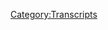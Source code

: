{{Transcript
    | title         = [[76: October 7-11, 2015]]
    | caption       = [https://knowledgefight.libsyn.com/knowledge-fight-october-7-11-2015 Listen to this episode on Libsyn]
    | episodeNumber = [[76: October 7-11, 2015|76]]
    | length        = 01:39:27
}}

{{MessageBox
    | header     = Warning: Bot Generated Content
    | text       = This transcript was automatically generated by transcription software and likely contains many mistakes and misattributions. Please check the audio for definitive quotes, attribution, and context.
    | image      = N3yvass4myg91.webp
    | imagewidth = 50px
    | id         = warning
}}

{{TranscriptBlock
    | name      = Unknown Speaker
    | timestamp = 00:00:00.000
    | text      = Andy in Kansas, you're on the air, thanks for holding.
}}

{{TranscriptBlock
    | name      = Unknown Speaker
    | timestamp = 00:00:04.080
    | text      = Hello Alex, I'm a first time caller, I'm a huge fan, I love your work.
}}

{{TranscriptBlock
    | name      = Unknown Speaker
    | timestamp = 00:00:07.280
    | text      = I love you.
}}

{{TranscriptBlock
    | name      = Unknown Speaker
    | timestamp = 00:00:07.780
    | text      = Hey everybody, welcome back to Knowledge Fight, I'm Dan.
}}

{{TranscriptBlock
    | name      = Unknown Speaker
    | timestamp = 00:00:09.740
    | text      = I'm Jordan!
}}

{{TranscriptBlock
    | name      = Unknown Speaker
    | timestamp = 00:00:10.240
    | text      = We're a couple dudes, I like to sit around, drink novelty beverages, and talk a little bit about Alex Jones.
}}

{{TranscriptBlock
    | name      = Unknown Speaker
    | timestamp = 00:00:14.339
    | text      = Yes, but, Dan, before we go any further, there's a twist.
}}

{{TranscriptBlock
    | name      = Unknown Speaker
    | timestamp = 00:00:19.140
    | text      = What?
}}

{{TranscriptBlock
    | name      = Unknown Speaker
    | timestamp = 00:00:19.839
    | text      = Yeah, look, this could have been written by M. Night Shyamalan.
}}

{{TranscriptBlock
    | name      = Unknown Speaker
    | timestamp = 00:00:24.699
    | text      = Can I stop you? I want to engage-
}}

{{TranscriptBlock
    | name      = Unknown Speaker
    | timestamp = 00:00:25.699
    | text      = It could have been written by-
}}

{{TranscriptBlock
    | name      = Unknown Speaker
    | timestamp = 00:00:27.600
    | text      = I want to engage in the bit, but my nose really itches.
}}

{{TranscriptBlock
    | name      = Unknown Speaker
    | timestamp = 00:00:30.399
    | text      = I just can't do it.
}}

{{TranscriptBlock
    | name      = Unknown Speaker
    | timestamp = 00:00:32.399
    | text      = I just have no energy for the bit.
}}

{{TranscriptBlock
    | name      = Unknown Speaker
    | timestamp = 00:00:34.399
    | text      = Alright, alright, alright, fine. Dan, you know a lot about Alex Jones.
}}

{{TranscriptBlock
    | name      = Unknown Speaker
    | timestamp = 00:00:36.899
    | text      = True.
}}

{{TranscriptBlock
    | name      = Unknown Speaker
    | timestamp = 00:00:37.399
    | text      = And I don't know anything about Alex Jones.
}}

{{TranscriptBlock
    | name      = Unknown Speaker
    | timestamp = 00:00:39.399
    | text      = And that's the fun.
}}

{{TranscriptBlock
    | name      = Unknown Speaker
    | timestamp = 00:00:40.399
    | text      = And I am also willing to pout. That's what I am willing to do, sir.
}}

{{TranscriptBlock
    | name      = Unknown Speaker
    | timestamp = 00:00:43.899
    | text      = Look forward to two hours of Sour Puss Jordan.
}}

{{TranscriptBlock
    | name      = Unknown Speaker
    | timestamp = 00:00:46.899
    | text      = Today we are drinking some-
}}

{{TranscriptBlock
    | name      = Unknown Speaker
    | timestamp = 00:00:47.899
    | text      = We are drinking Sour Puss Jordan is what we're drinking today.
}}

{{TranscriptBlock
    | name      = Unknown Speaker
    | timestamp = 00:00:50.700
    | text      = Drinking Faygo, shout out to our Juggalo homies, whoop whoop family.
}}

{{TranscriptBlock
    | name      = Unknown Speaker
    | timestamp = 00:00:54.899
    | text      = This is Arctic Sun. I had this recently, thought it was great.
}}

{{TranscriptBlock
    | name      = Unknown Speaker
    | timestamp = 00:00:57.899
    | text      = It's kind of like a Canfield 50-50.
}}

{{TranscriptBlock
    | name      = Unknown Speaker
    | timestamp = 00:01:00.899
    | text      = You know that soda?
}}

{{TranscriptBlock
    | name      = Unknown Speaker
    | timestamp = 00:01:01.899
    | text      = No.
}}

{{TranscriptBlock
    | name      = Unknown Speaker
    | timestamp = 00:01:02.399
    | text      = Tastes a lot like this.
}}

{{TranscriptBlock
    | name      = Unknown Speaker
    | timestamp = 00:01:03.399
    | text      = Oh.
}}

{{TranscriptBlock
    | name      = Unknown Speaker
    | timestamp = 00:01:04.900
    | text      = You know that thing you don't know about?
}}

{{TranscriptBlock
    | name      = Unknown Speaker
    | timestamp = 00:01:06.400
    | text      = It's good.
}}

{{TranscriptBlock
    | name      = Unknown Speaker
    | timestamp = 00:01:06.900
    | text      = Tastes like this thing.
}}

{{TranscriptBlock
    | name      = Unknown Speaker
    | timestamp = 00:01:07.400
    | text      = It's like a lime grapefruit situation. It's awesome.
}}

{{TranscriptBlock
    | name      = Unknown Speaker
    | timestamp = 00:01:10.400
    | text      = Yes, it's very, very good. I loved it.
}}

{{TranscriptBlock
    | name      = Unknown Speaker
    | timestamp = 00:01:12.400
    | text      = So that's awesome, but we have other awesome things to talk about.
}}

{{TranscriptBlock
    | name      = Unknown Speaker
    | timestamp = 00:01:14.900
    | text      = We have other awesome things to talk about?
}}

{{TranscriptBlock
    | name      = Unknown Speaker
    | timestamp = 00:01:16.400
    | text      = This, we're about to announce-
}}

{{TranscriptBlock
    | name      = Unknown Speaker
    | timestamp = 00:01:17.400
    | text      = Is it about how we're going to redo the bit, Dan?
}}

{{TranscriptBlock
    | name      = Unknown Speaker
    | timestamp = 00:01:19.400
    | text      = No, it's not. We're never doing that.
}}

{{TranscriptBlock
    | name      = Unknown Speaker
    | timestamp = 00:01:21.400
    | text      = We have an announcement to make, and it's big, it's earth-shattering.
}}

{{TranscriptBlock
    | name      = Unknown Speaker
    | timestamp = 00:01:26.400
    | text      = And that is on the evening of September 9th, time to be determined,
}}

{{TranscriptBlock
    | name      = Unknown Speaker
    | timestamp = 00:01:32.400
    | text      = we will be doing our first ever live show at At North Bar here in Chicago, Illinois.
}}

{{TranscriptBlock
    | name      = Unknown Speaker
    | timestamp = 00:01:38.400
    | text      = Absolutely.
}}

{{TranscriptBlock
    | name      = Unknown Speaker
    | timestamp = 00:01:39.400
    | text      = And it's essential that you come out.
}}

{{TranscriptBlock
    | name      = Unknown Speaker
    | timestamp = 00:01:42.400
    | text      = Yeah, yeah, yeah.
}}

{{TranscriptBlock
    | name      = Unknown Speaker
    | timestamp = 00:01:43.400
    | text      = Because, I mean, and in all honesty, one, no idea why people listen to this show in the first place.
}}

{{TranscriptBlock
    | name      = Unknown Speaker
    | timestamp = 00:01:49.400
    | text      = No idea at all.
}}

{{TranscriptBlock
    | name      = Unknown Speaker
    | timestamp = 00:01:50.400
    | text      = No clue.
}}

{{TranscriptBlock
    | name      = Unknown Speaker
    | timestamp = 00:01:50.900
    | text      = No.
}}

{{TranscriptBlock
    | name      = Unknown Speaker
    | timestamp = 00:01:51.400
    | text      = Furthermore, no idea what it's going to look like live.
}}

{{TranscriptBlock
    | name      = Unknown Speaker
    | timestamp = 00:01:53.400
    | text      = Nope.
}}

{{TranscriptBlock
    | name      = Unknown Speaker
    | timestamp = 00:01:54.400
    | text      = I think we're just going to do the show.
}}

{{TranscriptBlock
    | name      = Unknown Speaker
    | timestamp = 00:01:56.400
    | text      = I can't imagine people sticking around for that.
}}

{{TranscriptBlock
    | name      = Unknown Speaker
    | timestamp = 00:01:58.400
    | text      = Some facsimile of the show, there will probably be some stand-up involved too.
}}

{{TranscriptBlock
    | name      = Unknown Speaker
    | timestamp = 00:02:01.400
    | text      = You might do a bit or two.
}}

{{TranscriptBlock
    | name      = Unknown Speaker
    | timestamp = 00:02:03.400
    | text      = Oh boy.
}}

{{TranscriptBlock
    | name      = Unknown Speaker
    | timestamp = 00:02:04.400
    | text      = A dance party afterward.
}}

{{TranscriptBlock
    | name      = Unknown Speaker
    | timestamp = 00:02:06.400
    | text      = Most likely.
}}

{{TranscriptBlock
    | name      = Unknown Speaker
    | timestamp = 00:02:07.400
    | text      = We're going to make a night of it. It's going to be a great time.
}}

{{TranscriptBlock
    | name      = Unknown Speaker
    | timestamp = 00:02:09.400
    | text      = But more details will be forthcoming, but I wanted to let you know now-
}}

{{TranscriptBlock
    | name      = Unknown Speaker
    | timestamp = 00:02:13.400
    | text      = The only thing that we will be playing at the dance party
}}

{{TranscriptBlock
    | name      = Unknown Speaker
    | timestamp = 00:02:15.400
    | text      = is the remix made of Ludacris with Alex Jones' verse dropped in.
}}

{{TranscriptBlock
    | name      = Unknown Speaker
    | timestamp = 00:02:19.900
    | text      = I would be okay with that.
}}

{{TranscriptBlock
    | name      = Unknown Speaker
    | timestamp = 00:02:20.900
    | text      = Oh, absolutely.
}}

{{TranscriptBlock
    | name      = Unknown Speaker
    | timestamp = 00:02:21.400
    | text      = That and the We Love Our Somalis song.
}}

{{TranscriptBlock
    | name      = Unknown Speaker
    | timestamp = 00:02:23.400
    | text      = Oh, of course. Of course.
}}

{{TranscriptBlock
    | name      = Unknown Speaker
    | timestamp = 00:02:25.400
    | text      = So please, if you are inclined to come, it'll be a good time and we could use all the wonks we can get there.
}}

{{TranscriptBlock
    | name      = Unknown Speaker
    | timestamp = 00:02:32.400
    | text      = Yeah, absolutely.
}}

{{TranscriptBlock
    | name      = Unknown Speaker
    | timestamp = 00:02:33.400
    | text      = And we're talking about you assholes in Europe too.
}}

{{TranscriptBlock
    | name      = Unknown Speaker
    | timestamp = 00:02:36.400
    | text      = You know?
}}

{{TranscriptBlock
    | name      = Unknown Speaker
    | timestamp = 00:02:37.400
    | text      = Charter a private plane, get over here to Chicago.
}}

{{TranscriptBlock
    | name      = Unknown Speaker
    | timestamp = 00:02:40.400
    | text      = Don't treat them that negatively.
}}

{{TranscriptBlock
    | name      = Unknown Speaker
    | timestamp = 00:02:41.400
    | text      = Chicago is an international hub.
}}

{{TranscriptBlock
    | name      = Unknown Speaker
    | timestamp = 00:02:43.400
    | text      = It is.
}}

{{TranscriptBlock
    | name      = Unknown Speaker
    | timestamp = 00:02:44.400
    | text      = Yeah, bring somebody out and have them go about 20 minutes in. Huh?
}}

{{TranscriptBlock
    | name      = Unknown Speaker
    | timestamp = 00:02:50.400
    | text      = And then we'll just have fun.
}}

{{TranscriptBlock
    | name      = Unknown Speaker
    | timestamp = 00:02:52.400
    | text      = Maybe limit that if you need to.
}}

{{TranscriptBlock
    | name      = Unknown Speaker
    | timestamp = 00:02:56.400
    | text      = Yeah, bring somebody and give them absolutely no warning what this is about to be.
}}

{{TranscriptBlock
    | name      = Unknown Speaker
    | timestamp = 00:03:00.400
    | text      = It will be a delight forever.
}}

{{TranscriptBlock
    | name      = Unknown Speaker
    | timestamp = 00:03:01.400
    | text      = That would be a miserable time.
}}

{{TranscriptBlock
    | name      = Unknown Speaker
    | timestamp = 00:03:03.400
    | text      = Ooh, first date?
}}

{{TranscriptBlock
    | name      = Unknown Speaker
    | timestamp = 00:03:04.400
    | text      = Oh god.
}}

{{TranscriptBlock
    | name      = Unknown Speaker
    | timestamp = 00:03:06.400
    | text      = Tinder date, maybe?
}}

{{TranscriptBlock
    | name      = Unknown Speaker
    | timestamp = 00:03:07.400
    | text      = Maybe that's what we should do.
}}

{{TranscriptBlock
    | name      = Unknown Speaker
    | timestamp = 00:03:09.400
    | text      = We should do a policy wonk singles night.
}}

{{TranscriptBlock
    | name      = Unknown Speaker
    | timestamp = 00:03:11.400
    | text      = And then all of our followers will breed.
}}

{{TranscriptBlock
    | name      = Unknown Speaker
    | timestamp = 00:03:14.400
    | text      = I don't know.
}}

{{TranscriptBlock
    | name      = Unknown Speaker
    | timestamp = 00:03:15.400
    | text      = I wouldn't phrase it that way.
}}

{{TranscriptBlock
    | name      = Unknown Speaker
    | timestamp = 00:03:18.400
    | text      = So speaking of people who deserve to breed.
}}

{{TranscriptBlock
    | name      = Unknown Speaker
    | timestamp = 00:03:22.400
    | text      = Terrible transition. Terrible transition.
}}

{{TranscriptBlock
    | name      = Unknown Speaker
    | timestamp = 00:03:24.400
    | text      = That's the worst one in history.
}}

{{TranscriptBlock
    | name      = Unknown Speaker
    | timestamp = 00:03:25.400
    | text      = I want to back up out of it.
}}

{{TranscriptBlock
    | name      = Unknown Speaker
    | timestamp = 00:03:26.400
    | text      = That's the worst one in history.
}}

{{TranscriptBlock
    | name      = Unknown Speaker
    | timestamp = 00:03:27.400
    | text      = I want to back up.
}}

{{TranscriptBlock
    | name      = Unknown Speaker
    | timestamp = 00:03:28.400
    | text      = Oh boy.
}}

{{TranscriptBlock
    | name      = Unknown Speaker
    | timestamp = 00:03:29.400
    | text      = Just hey, I want to give a shout out to a couple new donators.
}}

{{TranscriptBlock
    | name      = Unknown Speaker
    | timestamp = 00:03:32.400
    | text      = We're thrilled to have them on board.
}}

{{TranscriptBlock
    | name      = Unknown Speaker
    | timestamp = 00:03:34.400
    | text      = Our first new policy wonk. What's going on out there, Manuel?
}}

{{TranscriptBlock
    | name      = Unknown Speaker
    | timestamp = 00:03:37.400
    | text      = I'm a policy wonk.
}}

{{TranscriptBlock
    | name      = Unknown Speaker
    | timestamp = 00:03:38.400
    | text      = Thank you for joining up.
}}

{{TranscriptBlock
    | name      = Unknown Speaker
    | timestamp = 00:03:40.400
    | text      = Welcome to the fold, Manuel Noriega.
}}

{{TranscriptBlock
    | name      = Unknown Speaker
    | timestamp = 00:03:42.400
    | text      = Although I assumed you were dead.
}}

{{TranscriptBlock
    | name      = Unknown Speaker
    | timestamp = 00:03:44.400
    | text      = This one I can confirm is not Manuel Noriega.
}}

{{TranscriptBlock
    | name      = Unknown Speaker
    | timestamp = 00:03:46.400
    | text      = This is an old time bud.
}}

{{TranscriptBlock
    | name      = Unknown Speaker
    | timestamp = 00:03:48.400
    | text      = He's a freezing pointer sister from way back.
}}

{{TranscriptBlock
    | name      = Unknown Speaker
    | timestamp = 00:03:50.400
    | text      = Oh, wonderful.
}}

{{TranscriptBlock
    | name      = Unknown Speaker
    | timestamp = 00:03:51.400
    | text      = Thrilled to have him on board.
}}

{{TranscriptBlock
    | name      = Unknown Speaker
    | timestamp = 00:03:52.400
    | text      = Also thrilled to have this next person on board.
}}

{{TranscriptBlock
    | name      = Unknown Speaker
    | timestamp = 00:03:55.400
    | text      = What's up out there, Maya?
}}

{{TranscriptBlock
    | name      = Unknown Speaker
    | timestamp = 00:03:56.400
    | text      = I'm a policy wonk.
}}

{{TranscriptBlock
    | name      = Unknown Speaker
    | timestamp = 00:03:57.400
    | text      = Thank you very much for joining up.
}}

{{TranscriptBlock
    | name      = Unknown Speaker
    | timestamp = 00:03:59.400
    | text      = Oh my god.
}}

{{TranscriptBlock
    | name      = Unknown Speaker
    | timestamp = 00:04:00.400
    | text      = I can't begin to describe how much I love your poetry.
}}

{{TranscriptBlock
    | name      = Unknown Speaker
    | timestamp = 00:04:04.400
    | text      = Oh, I thought you were going to go with the R&B sensation, Maya.
}}

{{TranscriptBlock
    | name      = Unknown Speaker
    | timestamp = 00:04:07.400
    | text      = No.
}}

{{TranscriptBlock
    | name      = Unknown Speaker
    | timestamp = 00:04:08.400
    | text      = Who sang the hook on Ghetto Superstar.
}}

{{TranscriptBlock
    | name      = Unknown Speaker
    | timestamp = 00:04:09.400
    | text      = That Maya Angelou would endorse our podcast.
}}

{{TranscriptBlock
    | name      = Unknown Speaker
    | timestamp = 00:04:13.400
    | text      = National treasure.
}}

{{TranscriptBlock
    | name      = Unknown Speaker
    | timestamp = 00:04:14.400
    | text      = Not just endorse it, but become a policy wonk.
}}

{{TranscriptBlock
    | name      = Unknown Speaker
    | timestamp = 00:04:17.399
    | text      = Yeah.
}}

{{TranscriptBlock
    | name      = Unknown Speaker
    | timestamp = 00:04:18.399
    | text      = Truly, truly inspiring.
}}

{{TranscriptBlock
    | name      = Unknown Speaker
    | timestamp = 00:04:20.399
    | text      = In many ways, we are podcast laureates.
}}

{{TranscriptBlock
    | name      = Unknown Speaker
    | timestamp = 00:04:22.399
    | text      = Don't look at me.
}}

{{TranscriptBlock
    | name      = Unknown Speaker
    | timestamp = 00:04:24.399
    | text      = Don't look at me.
}}

{{TranscriptBlock
    | name      = Unknown Speaker
    | timestamp = 00:04:25.399
    | text      = No, no, no. I was going to let that sit there.
}}

{{TranscriptBlock
    | name      = Unknown Speaker
    | timestamp = 00:04:27.399
    | text      = I was going to let that sit there.
}}

{{TranscriptBlock
    | name      = Unknown Speaker
    | timestamp = 00:04:29.399
    | text      = No, I am sure you get that bit all the time, Maya,
}}

{{TranscriptBlock
    | name      = Unknown Speaker
    | timestamp = 00:04:32.399
    | text      = but we are grateful for you, the person you are,
}}

{{TranscriptBlock
    | name      = Unknown Speaker
    | timestamp = 00:04:35.399
    | text      = and not you, your name.
}}

{{TranscriptBlock
    | name      = Unknown Speaker
    | timestamp = 00:04:36.399
    | text      = And if you'd like to become a policy wonk yourself,
}}

{{TranscriptBlock
    | name      = Unknown Speaker
    | timestamp = 00:04:38.399
    | text      = you may do so by going to knowledgefight.com
}}

{{TranscriptBlock
    | name      = Unknown Speaker
    | timestamp = 00:04:41.399
    | text      = and clicking the support the show button.
}}

{{TranscriptBlock
    | name      = Unknown Speaker
    | timestamp = 00:04:43.399
    | text      = Also, we had a great time going back in time
}}

{{TranscriptBlock
    | name      = Unknown Speaker
    | timestamp = 00:04:45.399
    | text      = on our last episode, back to 2011.
}}

{{TranscriptBlock
    | name      = Unknown Speaker
    | timestamp = 00:04:47.399
    | text      = Yes.
}}

{{TranscriptBlock
    | name      = Unknown Speaker
    | timestamp = 00:04:48.399
    | text      = That was wonderful.
}}

{{TranscriptBlock
    | name      = Unknown Speaker
    | timestamp = 00:04:49.399
    | text      = If you'd like to send us somewhere in time
}}

{{TranscriptBlock
    | name      = Unknown Speaker
    | timestamp = 00:04:50.399
    | text      = to find out what Alex Jones was doing,
}}

{{TranscriptBlock
    | name      = Unknown Speaker
    | timestamp = 00:04:51.399
    | text      = you can do that there as well.
}}

{{TranscriptBlock
    | name      = Unknown Speaker
    | timestamp = 00:04:53.399
    | text      = And just so you know, if you had a button sent to you
}}

{{TranscriptBlock
    | name      = Unknown Speaker
    | timestamp = 00:04:56.399
    | text      = and you sent me a picture of how terrible I am
}}

{{TranscriptBlock
    | name      = Unknown Speaker
    | timestamp = 00:04:59.399
    | text      = at mailing things.
}}

{{TranscriptBlock
    | name      = Unknown Speaker
    | timestamp = 00:05:00.399
    | text      = Terrible.
}}

{{TranscriptBlock
    | name      = Unknown Speaker
    | timestamp = 00:05:01.399
    | text      = Because it turns out you can't just put buttons
}}

{{TranscriptBlock
    | name      = Unknown Speaker
    | timestamp = 00:05:03.399
    | text      = in an envelope and just send them into the ether sphere.
}}

{{TranscriptBlock
    | name      = Unknown Speaker
    | timestamp = 00:05:05.399
    | text      = Can't.
}}

{{TranscriptBlock
    | name      = Unknown Speaker
    | timestamp = 00:05:06.399
    | text      = I have resent those and you will be pleasantly surprised
}}

{{TranscriptBlock
    | name      = Unknown Speaker
    | timestamp = 00:05:10.399
    | text      = to find they are taped to shit.
}}

{{TranscriptBlock
    | name      = Unknown Speaker
    | timestamp = 00:05:12.399
    | text      = Reinforced envelopes.
}}

{{TranscriptBlock
    | name      = Unknown Speaker
    | timestamp = 00:05:13.399
    | text      = Same envelopes.
}}

{{TranscriptBlock
    | name      = Unknown Speaker
    | timestamp = 00:05:14.399
    | text      = You're not going to be able to get them open.
}}

{{TranscriptBlock
    | name      = Unknown Speaker
    | timestamp = 00:05:16.399
    | text      = Same envelopes.
}}

{{TranscriptBlock
    | name      = Unknown Speaker
    | timestamp = 00:05:17.399
    | text      = I just wrapped them in packing tape.
}}

{{TranscriptBlock
    | name      = Unknown Speaker
    | timestamp = 00:05:19.399
    | text      = You're going to need a scissor.
}}

{{TranscriptBlock
    | name      = Unknown Speaker
    | timestamp = 00:05:21.399
    | text      = And that is a nice transition.
}}

{{TranscriptBlock
    | name      = Unknown Speaker
    | timestamp = 00:05:23.399
    | text      = Oh, God damn it.
}}

{{TranscriptBlock
    | name      = Unknown Speaker
    | timestamp = 00:05:25.399
    | text      = Accidentally into this out of context drop from Alex Jones.
}}

{{TranscriptBlock
    | name      = Unknown Speaker
    | timestamp = 00:05:28.399
    | text      = And then they could sexually mutilate her.
}}

{{TranscriptBlock
    | name      = Unknown Speaker
    | timestamp = 00:05:31.399
    | text      = I mean, I wouldn't want that to happen.
}}

{{TranscriptBlock
    | name      = Unknown Speaker
    | timestamp = 00:05:32.399
    | text      = I'm saying, you know, to follow more extreme Islamic beliefs.
}}

{{TranscriptBlock
    | name      = Unknown Speaker
    | timestamp = 00:05:35.399
    | text      = Just, you know, have her genitals cut off.
}}

{{TranscriptBlock
    | name      = Unknown Speaker
    | timestamp = 00:05:38.399
    | text      = There's some scissors right there.
}}

{{TranscriptBlock
    | name      = Unknown Speaker
    | timestamp = 00:05:40.399
    | text      = I mean, I'm not for that.
}}

{{TranscriptBlock
    | name      = Unknown Speaker
    | timestamp = 00:05:41.399
    | text      = I'm not being extreme.
}}

{{TranscriptBlock
    | name      = Unknown Speaker
    | timestamp = 00:05:42.399
    | text      = I'm not the one doing it.
}}

{{TranscriptBlock
    | name      = Unknown Speaker
    | timestamp = 00:05:43.399
    | text      = Oh, but I'll be attacked for this.
}}

{{TranscriptBlock
    | name      = Unknown Speaker
    | timestamp = 00:05:44.399
    | text      = You can believe it.
}}

{{TranscriptBlock
    | name      = Unknown Speaker
    | timestamp = 00:05:45.399
    | text      = That was just weird.
}}

{{TranscriptBlock
    | name      = Unknown Speaker
    | timestamp = 00:05:46.399
    | text      = That was just gross.
}}

{{TranscriptBlock
    | name      = Unknown Speaker
    | timestamp = 00:05:47.399
    | text      = I just got some scissors right over here.
}}

{{TranscriptBlock
    | name      = Unknown Speaker
    | timestamp = 00:05:50.399
    | text      = Yeah, I don't know what he's trying to achieve.
}}

{{TranscriptBlock
    | name      = Unknown Speaker
    | timestamp = 00:05:54.399
    | text      = I don't know.
}}

{{TranscriptBlock
    | name      = Unknown Speaker
    | timestamp = 00:05:55.399
    | text      = That confused the hell out of me.
}}

{{TranscriptBlock
    | name      = Unknown Speaker
    | timestamp = 00:05:57.399
    | text      = Furthermore, why does he have scissors?
}}

{{TranscriptBlock
    | name      = Unknown Speaker
    | timestamp = 00:05:58.399
    | text      = What is he doing with scissors nearby?
}}

{{TranscriptBlock
    | name      = Unknown Speaker
    | timestamp = 00:06:00.399
    | text      = Probably just opening up bottles of super mail.
}}

{{TranscriptBlock
    | name      = Unknown Speaker
    | timestamp = 00:06:02.399
    | text      = Doesn't his staff keep scissors away from him?
}}

{{TranscriptBlock
    | name      = Unknown Speaker
    | timestamp = 00:06:04.399
    | text      = They know he's a danger to himself.
}}

{{TranscriptBlock
    | name      = Unknown Speaker
    | timestamp = 00:06:05.399
    | text      = They're those little stubby ones from elementary school.
}}

{{TranscriptBlock
    | name      = Unknown Speaker
    | timestamp = 00:06:08.399
    | text      = Oh, that's good.
}}

{{TranscriptBlock
    | name      = Unknown Speaker
    | timestamp = 00:06:09.399
    | text      = Yeah, the dull scissors.
}}

{{TranscriptBlock
    | name      = Unknown Speaker
    | timestamp = 00:06:10.399
    | text      = Yeah, yeah, yeah.
}}

{{TranscriptBlock
    | name      = Unknown Speaker
    | timestamp = 00:06:11.399
    | text      = So today, Jordan, we are back in 2015.
}}

{{TranscriptBlock
    | name      = Unknown Speaker
    | timestamp = 00:06:13.399
    | text      = Wonderful.
}}

{{TranscriptBlock
    | name      = Unknown Speaker
    | timestamp = 00:06:14.399
    | text      = Engaging in part 15 of my investigation
}}

{{TranscriptBlock
    | name      = Unknown Speaker
    | timestamp = 00:06:17.399
    | text      = into what the fuck happened to Alex Jones back in 2015
}}

{{TranscriptBlock
    | name      = Unknown Speaker
    | timestamp = 00:06:21.399
    | text      = to get him to sign up with Donald Trump.
}}

{{TranscriptBlock
    | name      = Unknown Speaker
    | timestamp = 00:06:23.399
    | text      = Right.
}}

{{TranscriptBlock
    | name      = Unknown Speaker
    | timestamp = 00:06:24.399
    | text      = Our last one we did, we made no progress
}}

{{TranscriptBlock
    | name      = Unknown Speaker
    | timestamp = 00:06:28.399
    | text      = in terms of Donald Trump.
}}

{{TranscriptBlock
    | name      = Unknown Speaker
    | timestamp = 00:06:29.399
    | text      = But we did discover that Alex Jones
}}

{{TranscriptBlock
    | name      = Unknown Speaker
    | timestamp = 00:06:31.399
    | text      = is firmly in support of Russia and Vladimir Putin.
}}

{{TranscriptBlock
    | name      = Unknown Speaker
    | timestamp = 00:06:34.399
    | text      = Very much so.
}}

{{TranscriptBlock
    | name      = Unknown Speaker
    | timestamp = 00:06:35.399
    | text      = A scary amount.
}}

{{TranscriptBlock
    | name      = Unknown Speaker
    | timestamp = 00:06:38.399
    | text      = In the last two months of 2015,
}}

{{TranscriptBlock
    | name      = Unknown Speaker
    | timestamp = 00:06:41.399
    | text      = he has not changed his position from,
}}

{{TranscriptBlock
    | name      = Unknown Speaker
    | timestamp = 00:06:44.399
    | text      = look, I like what Trump says, but I don't trust him.
}}

{{TranscriptBlock
    | name      = Unknown Speaker
    | timestamp = 00:06:47.399
    | text      = That's what he said for a very long time now.
}}

{{TranscriptBlock
    | name      = Unknown Speaker
    | timestamp = 00:06:50.399
    | text      = And that's where we begin.
}}

{{TranscriptBlock
    | name      = Unknown Speaker
    | timestamp = 00:06:51.399
    | text      = That's where his head is at
}}

{{TranscriptBlock
    | name      = Unknown Speaker
    | timestamp = 00:06:53.399
    | text      = at the beginning of today's investigation,
}}

{{TranscriptBlock
    | name      = Unknown Speaker
    | timestamp = 00:06:55.399
    | text      = which will cover October 7th to October 11th.
}}

{{TranscriptBlock
    | name      = Unknown Speaker
    | timestamp = 00:06:59.399
    | text      = He does not trust Trump,
}}

{{TranscriptBlock
    | name      = Unknown Speaker
    | timestamp = 00:07:01.399
    | text      = because Trump is perhaps a billionaire fronted by,
}}

{{TranscriptBlock
    | name      = Unknown Speaker
    | timestamp = 00:07:06.399
    | text      = or, you know, a front.
}}

{{TranscriptBlock
    | name      = Unknown Speaker
    | timestamp = 00:07:07.399
    | text      = He's a con man.
}}

{{TranscriptBlock
    | name      = Unknown Speaker
    | timestamp = 00:07:08.399
    | text      = A front for a consortium of Russian elites.
}}

{{TranscriptBlock
    | name      = Unknown Speaker
    | timestamp = 00:07:11.399
    | text      = Yeah, mob.
}}

{{TranscriptBlock
    | name      = Unknown Speaker
    | timestamp = 00:07:12.399
    | text      = Mobbed up.
}}

{{TranscriptBlock
    | name      = Unknown Speaker
    | timestamp = 00:07:13.399
    | text      = He literally just says mob.
}}

{{TranscriptBlock
    | name      = Unknown Speaker
    | timestamp = 00:07:14.399
    | text      = All of those things, yeah.
}}

{{TranscriptBlock
    | name      = Unknown Speaker
    | timestamp = 00:07:15.399
    | text      = But he does trust Putin.
}}

{{TranscriptBlock
    | name      = Unknown Speaker
    | timestamp = 00:07:18.399
    | text      = Yeah.
}}

{{TranscriptBlock
    | name      = Unknown Speaker
    | timestamp = 00:07:19.399
    | text      = Who shares no...
}}

{{TranscriptBlock
    | name      = Unknown Speaker
    | timestamp = 00:07:20.399
    | text      = No mob ties.
}}

{{TranscriptBlock
    | name      = Unknown Speaker
    | timestamp = 00:07:21.399
    | text      = No, none.
}}

{{TranscriptBlock
    | name      = Unknown Speaker
    | timestamp = 00:07:22.399
    | text      = No.
}}

{{TranscriptBlock
    | name      = Unknown Speaker
    | timestamp = 00:07:23.399
    | text      = He's not, he's definitely a trustworthy man.
}}

{{TranscriptBlock
    | name      = Unknown Speaker
    | timestamp = 00:07:25.399
    | text      = Absolutely.
}}

{{TranscriptBlock
    | name      = Unknown Speaker
    | timestamp = 00:07:26.399
    | text      = He shoots straight from the hip.
}}

{{TranscriptBlock
    | name      = Unknown Speaker
    | timestamp = 00:07:27.399
    | text      = He doesn't wear a shirt sometimes.
}}

{{TranscriptBlock
    | name      = Unknown Speaker
    | timestamp = 00:07:28.399
    | text      = Exactly.
}}

{{TranscriptBlock
    | name      = Unknown Speaker
    | timestamp = 00:07:29.399
    | text      = It's amazing.
}}

{{TranscriptBlock
    | name      = Unknown Speaker
    | timestamp = 00:07:30.399
    | text      = Doesn't get better than Alex.
}}

{{TranscriptBlock
    | name      = Unknown Speaker
    | timestamp = 00:07:31.399
    | text      = For those of you who don't follow us on Twitter,
}}

{{TranscriptBlock
    | name      = Unknown Speaker
    | timestamp = 00:07:33.399
    | text      = you should check it out.
}}

{{TranscriptBlock
    | name      = Unknown Speaker
    | timestamp = 00:07:34.399
    | text      = I posted a picture of Alex Jones
}}

{{TranscriptBlock
    | name      = Unknown Speaker
    | timestamp = 00:07:35.399
    | text      = from this last Sunday in 2017.
}}

{{TranscriptBlock
    | name      = Unknown Speaker
    | timestamp = 00:07:38.399
    | text      = He broadcasted without a shirt on.
}}

{{TranscriptBlock
    | name      = Unknown Speaker
    | timestamp = 00:07:40.399
    | text      = Really fucked up.
}}

{{TranscriptBlock
    | name      = Unknown Speaker
    | timestamp = 00:07:41.399
    | text      = Yeah.
}}

{{TranscriptBlock
    | name      = Unknown Speaker
    | timestamp = 00:07:42.399
    | text      = I don't know why he did that.
}}

{{TranscriptBlock
    | name      = Unknown Speaker
    | timestamp = 00:07:43.399
    | text      = I don't know why not.
}}

{{TranscriptBlock
    | name      = Unknown Speaker
    | timestamp = 00:07:44.399
    | text      = I don't know.
}}

{{TranscriptBlock
    | name      = Unknown Speaker
    | timestamp = 00:07:45.399
    | text      = So we start on...
}}

{{TranscriptBlock
    | name      = Unknown Speaker
    | timestamp = 00:07:46.399
    | text      = Think about how much better Wolf Blitzer's show would be
}}

{{TranscriptBlock
    | name      = Unknown Speaker
    | timestamp = 00:07:48.399
    | text      = if you just saw Wolf Blitzer shirtless on the...
}}

{{TranscriptBlock
    | name      = Unknown Speaker
    | timestamp = 00:07:49.399
    | text      = You saw those pecs?
}}

{{TranscriptBlock
    | name      = Unknown Speaker
    | timestamp = 00:07:50.399
    | text      = Yeah.
}}

{{TranscriptBlock
    | name      = Unknown Speaker
    | timestamp = 00:07:51.399
    | text      = I bet he's swole.
}}

{{TranscriptBlock
    | name      = Unknown Speaker
    | timestamp = 00:07:52.399
    | text      = That would be fucking hilarious.
}}

{{TranscriptBlock
    | name      = Unknown Speaker
    | timestamp = 00:07:53.399
    | text      = I bet Wolf is swole.
}}

{{TranscriptBlock
    | name      = Unknown Speaker
    | timestamp = 00:07:55.399
    | text      = He looks like Master Roshi from Dragon Ball Z.
}}

{{TranscriptBlock
    | name      = Unknown Speaker
    | timestamp = 00:07:57.399
    | text      = That reference missed me.
}}

{{TranscriptBlock
    | name      = Unknown Speaker
    | timestamp = 00:07:58.399
    | text      = Oh, yeah, it does.
}}

{{TranscriptBlock
    | name      = Unknown Speaker
    | timestamp = 00:07:59.399
    | text      = Anyway, we start on October 7th, Jordan,
}}

{{TranscriptBlock
    | name      = Unknown Speaker
    | timestamp = 00:08:02.399
    | text      = and if you recall, on October 6th,
}}

{{TranscriptBlock
    | name      = Unknown Speaker
    | timestamp = 00:08:05.399
    | text      = Matt Drudge was in the house.
}}

{{TranscriptBlock
    | name      = Unknown Speaker
    | timestamp = 00:08:06.399
    | text      = Yes!
}}

{{TranscriptBlock
    | name      = Unknown Speaker
    | timestamp = 00:08:07.399
    | text      = And I will say that a good portion of the stuff
}}

{{TranscriptBlock
    | name      = Unknown Speaker
    | timestamp = 00:08:09.399
    | text      = that I cut out is Alex Jones replaying clips
}}

{{TranscriptBlock
    | name      = Unknown Speaker
    | timestamp = 00:08:13.399
    | text      = from the Drudge interview and talking about
}}

{{TranscriptBlock
    | name      = Unknown Speaker
    | timestamp = 00:08:15.399
    | text      = how important it was that he had Drudge on his show.
}}

{{TranscriptBlock
    | name      = Unknown Speaker
    | timestamp = 00:08:18.399
    | text      = Just rubbing his belly the whole time?
}}

{{TranscriptBlock
    | name      = Unknown Speaker
    | timestamp = 00:08:20.399
    | text      = Uh-huh.
}}

{{TranscriptBlock
    | name      = Unknown Speaker
    | timestamp = 00:08:21.399
    | text      = I had Matt Drudge.
}}

{{TranscriptBlock
    | name      = Unknown Speaker
    | timestamp = 00:08:22.399
    | text      = What have you had?
}}

{{TranscriptBlock
    | name      = Unknown Speaker
    | timestamp = 00:08:23.399
    | text      = Exactly.
}}

{{TranscriptBlock
    | name      = Unknown Speaker
    | timestamp = 00:08:24.399
    | text      = I got some scissors right over here.
}}

{{TranscriptBlock
    | name      = Unknown Speaker
    | timestamp = 00:08:26.399
    | text      = To make up for cutting that out of the episode,
}}

{{TranscriptBlock
    | name      = Unknown Speaker
    | timestamp = 00:08:29.399
    | text      = I just have this, which encompasses everything
}}

{{TranscriptBlock
    | name      = Unknown Speaker
    | timestamp = 00:08:32.399
    | text      = that Alex really wants to say about Drudge.
}}

{{TranscriptBlock
    | name      = Unknown Speaker
    | timestamp = 00:08:34.399
    | text      = I mean, it's sickening how much I like Matt Drudge,
}}

{{TranscriptBlock
    | name      = Unknown Speaker
    | timestamp = 00:08:36.399
    | text      = because it's so refreshing to somebody that gets it all,
}}

{{TranscriptBlock
    | name      = Unknown Speaker
    | timestamp = 00:08:39.399
    | text      = understands it, and is a fellow traveler,
}}

{{TranscriptBlock
    | name      = Unknown Speaker
    | timestamp = 00:08:41.399
    | text      = to use the communist term, but in a libertarian way.
}}

{{TranscriptBlock
    | name      = Unknown Speaker
    | timestamp = 00:08:45.399
    | text      = We're taking it back.
}}

{{TranscriptBlock
    | name      = Unknown Speaker
    | timestamp = 00:08:46.399
    | text      = I mean, I have to be honest and say
}}

{{TranscriptBlock
    | name      = Unknown Speaker
    | timestamp = 00:08:49.399
    | text      = Matt Drudge is the coolest person I've ever known.
}}

{{TranscriptBlock
    | name      = Unknown Speaker
    | timestamp = 00:08:51.399
    | text      = I mean, it's undoubtedly, hands down,
}}

{{TranscriptBlock
    | name      = Unknown Speaker
    | timestamp = 00:08:53.399
    | text      = he's helped us more, he's helped the country more,
}}

{{TranscriptBlock
    | name      = Unknown Speaker
    | timestamp = 00:08:56.399
    | text      = he's done so much good, it's sickening in a good way.
}}

{{TranscriptBlock
    | name      = Unknown Speaker
    | timestamp = 00:09:00.399
    | text      = I'm going to skip this network break.
}}

{{TranscriptBlock
    | name      = Unknown Speaker
    | timestamp = 00:09:01.399
    | text      = I just can't help it.
}}

{{TranscriptBlock
    | name      = Unknown Speaker
    | timestamp = 00:09:02.399
    | text      = No more.
}}

{{TranscriptBlock
    | name      = Unknown Speaker
    | timestamp = 00:09:03.399
    | text      = In a few weeks, we're doing the tones for the satellite anyways
}}

{{TranscriptBlock
    | name      = Unknown Speaker
    | timestamp = 00:09:05.399
    | text      = and the TV stations.
}}

{{TranscriptBlock
    | name      = Unknown Speaker
    | timestamp = 00:09:06.399
    | text      = That's not been done yet,
}}

{{TranscriptBlock
    | name      = Unknown Speaker
    | timestamp = 00:09:07.399
    | text      = so I can't ever skip a break again.
}}

{{TranscriptBlock
    | name      = Unknown Speaker
    | timestamp = 00:09:08.399
    | text      = Nope.
}}

{{TranscriptBlock
    | name      = Unknown Speaker
    | timestamp = 00:09:09.399
    | text      = Under contract.
}}

{{TranscriptBlock
    | name      = Unknown Speaker
    | timestamp = 00:09:10.399
    | text      = I can't do it, so just enjoy it, folks,
}}

{{TranscriptBlock
    | name      = Unknown Speaker
    | timestamp = 00:09:12.399
    | text      = because it's about to all end.
}}

{{TranscriptBlock
    | name      = Unknown Speaker
    | timestamp = 00:09:13.399
    | text      = Is he getting a phone call?
}}

{{TranscriptBlock
    | name      = Unknown Speaker
    | timestamp = 00:09:17.399
    | text      = I love the ramshackle ability.
}}

{{TranscriptBlock
    | name      = Unknown Speaker
    | timestamp = 00:09:19.399
    | text      = Let's go to the end of the internet.
}}

{{TranscriptBlock
    | name      = Unknown Speaker
    | timestamp = 00:09:21.399
    | text      = It's already happening.
}}

{{TranscriptBlock
    | name      = Unknown Speaker
    | timestamp = 00:09:22.399
    | text      = It's the end of the internet.
}}

{{TranscriptBlock
    | name      = Unknown Speaker
    | timestamp = 00:09:23.399
    | text      = End of the internet.
}}

{{TranscriptBlock
    | name      = Unknown Speaker
    | timestamp = 00:09:24.399
    | text      = He does.
}}

{{TranscriptBlock
    | name      = Unknown Speaker
    | timestamp = 00:09:25.399
    | text      = He just straight up gets a phone call
}}

{{TranscriptBlock
    | name      = Unknown Speaker
    | timestamp = 00:09:26.399
    | text      = and looks at it like, ugh.
}}

{{TranscriptBlock
    | name      = Unknown Speaker
    | timestamp = 00:09:29.399
    | text      = God damn it, Terry, stop calling me.
}}

{{TranscriptBlock
    | name      = Unknown Speaker
    | timestamp = 00:09:31.399
    | text      = Someone who is not Matt Drudge is calling.
}}

{{TranscriptBlock
    | name      = Unknown Speaker
    | timestamp = 00:09:35.399
    | text      = I like how he doesn't seem to own any positive adjectives.
}}

{{TranscriptBlock
    | name      = Unknown Speaker
    | timestamp = 00:09:38.399
    | text      = He just uses his regular ones and then just sickening,
}}

{{TranscriptBlock
    | name      = Unknown Speaker
    | timestamp = 00:09:41.399
    | text      = but it's good.
}}

{{TranscriptBlock
    | name      = Unknown Speaker
    | timestamp = 00:09:42.399
    | text      = But positive.
}}

{{TranscriptBlock
    | name      = Unknown Speaker
    | timestamp = 00:09:43.399
    | text      = He said Trump is evil, but in a good way.
}}

{{TranscriptBlock
    | name      = Unknown Speaker
    | timestamp = 00:09:45.399
    | text      = Trump is a monstrous pedophile, but the good kind.
}}

{{TranscriptBlock
    | name      = Unknown Speaker
    | timestamp = 00:09:48.399
    | text      = Wait, what?
}}

{{TranscriptBlock
    | name      = Unknown Speaker
    | timestamp = 00:09:49.399
    | text      = Also, Matt Drudge is the coolest person I've ever met.
}}

{{TranscriptBlock
    | name      = Unknown Speaker
    | timestamp = 00:09:52.399
    | text      = That's got to be tough news for Joe Rogan,
}}

{{TranscriptBlock
    | name      = Unknown Speaker
    | timestamp = 00:09:55.399
    | text      = Charlie Sheen, can't think of the other celebrities
}}

{{TranscriptBlock
    | name      = Unknown Speaker
    | timestamp = 00:09:57.399
    | text      = that hang out with Alex.
}}

{{TranscriptBlock
    | name      = Unknown Speaker
    | timestamp = 00:09:58.399
    | text      = Linklater.
}}

{{TranscriptBlock
    | name      = Unknown Speaker
    | timestamp = 00:09:59.399
    | text      = Sure, Linklater.
}}

{{TranscriptBlock
    | name      = Unknown Speaker
    | timestamp = 00:10:00.399
    | text      = Yeah, yeah, yeah, absolutely.
}}

{{TranscriptBlock
    | name      = Unknown Speaker
    | timestamp = 00:10:01.399
    | text      = You've got to take that as tough news,
}}

{{TranscriptBlock
    | name      = Unknown Speaker
    | timestamp = 00:10:02.399
    | text      = because all the things that Drudge is doesn't seem cool.
}}

{{TranscriptBlock
    | name      = Unknown Speaker
    | timestamp = 00:10:07.399
    | text      = I don't want to...
}}

{{TranscriptBlock
    | name      = Unknown Speaker
    | timestamp = 00:10:08.399
    | text      = I'm trying to think of a cool thing about him.
}}

{{TranscriptBlock
    | name      = Unknown Speaker
    | timestamp = 00:10:10.399
    | text      = The hat?
}}

{{TranscriptBlock
    | name      = Unknown Speaker
    | timestamp = 00:10:11.399
    | text      = He used to wear that fedora hat.
}}

{{TranscriptBlock
    | name      = Unknown Speaker
    | timestamp = 00:10:14.399
    | text      = He used to be...
}}

{{TranscriptBlock
    | name      = Unknown Speaker
    | timestamp = 00:10:15.399
    | text      = Okay, that's not very cool.
}}

{{TranscriptBlock
    | name      = Unknown Speaker
    | timestamp = 00:10:18.399
    | text      = He's rich.
}}

{{TranscriptBlock
    | name      = Unknown Speaker
    | timestamp = 00:10:19.399
    | text      = That's not bad.
}}

{{TranscriptBlock
    | name      = Unknown Speaker
    | timestamp = 00:10:20.399
    | text      = That's kind of cool.
}}

{{TranscriptBlock
    | name      = Unknown Speaker
    | timestamp = 00:10:21.399
    | text      = He has a condo in Miami.
}}

{{TranscriptBlock
    | name      = Unknown Speaker
    | timestamp = 00:10:23.399
    | text      = Oh, that's super uncool.
}}

{{TranscriptBlock
    | name      = Unknown Speaker
    | timestamp = 00:10:24.399
    | text      = Bienvenido ami ami, says Matt Drudge.
}}

{{TranscriptBlock
    | name      = Unknown Speaker
    | timestamp = 00:10:27.399
    | text      = That's the headline that the Supreme Court
}}

{{TranscriptBlock
    | name      = Unknown Speaker
    | timestamp = 00:10:29.399
    | text      = is not going to let me post in the future.
}}

{{TranscriptBlock
    | name      = Unknown Speaker
    | timestamp = 00:10:33.399
    | text      = Why did you leave me hanging like that?
}}

{{TranscriptBlock
    | name      = Unknown Speaker
    | timestamp = 00:10:35.399
    | text      = I don't know what to tell you about that.
}}

{{TranscriptBlock
    | name      = Unknown Speaker
    | timestamp = 00:10:37.399
    | text      = Oh, my God.
}}

{{TranscriptBlock
    | name      = Unknown Speaker
    | timestamp = 00:10:39.399
    | text      = That was a struggle.
}}

{{TranscriptBlock
    | name      = Unknown Speaker
    | timestamp = 00:10:40.399
    | text      = I had...
}}

{{TranscriptBlock
    | name      = Unknown Speaker
    | timestamp = 00:10:41.399
    | text      = I'm sorry.
}}

{{TranscriptBlock
    | name      = Unknown Speaker
    | timestamp = 00:10:42.399
    | text      = I'm sorry.
}}

{{TranscriptBlock
    | name      = Unknown Speaker
    | timestamp = 00:10:43.399
    | text      = I was going all the way back to Will Smith.
}}

{{TranscriptBlock
    | name      = Unknown Speaker
    | timestamp = 00:10:45.399
    | text      = I was like, wait, is that part of Wild Wild West
}}

{{TranscriptBlock
    | name      = Unknown Speaker
    | timestamp = 00:10:48.399
    | text      = or does he do more than one song?
}}

{{TranscriptBlock
    | name      = Unknown Speaker
    | timestamp = 00:10:50.399
    | text      = Different song.
}}

{{TranscriptBlock
    | name      = Unknown Speaker
    | timestamp = 00:10:51.399
    | text      = Does he do more than one song?
}}

{{TranscriptBlock
    | name      = Unknown Speaker
    | timestamp = 00:10:53.399
    | text      = I'm going to Miami.
}}

{{TranscriptBlock
    | name      = Unknown Speaker
    | timestamp = 00:10:55.399
    | text      = All right.
}}

{{TranscriptBlock
    | name      = Unknown Speaker
    | timestamp = 00:10:56.399
    | text      = Anyway.
}}

{{TranscriptBlock
    | name      = Unknown Speaker
    | timestamp = 00:10:57.399
    | text      = I heard the rainstorm.
}}

{{TranscriptBlock
    | name      = Unknown Speaker
    | timestamp = 00:10:58.399
    | text      = Nothing to mess with,
}}

{{TranscriptBlock
    | name      = Unknown Speaker
    | timestamp = 00:10:59.399
    | text      = but I can't feel the drip on the strip.
}}

{{TranscriptBlock
    | name      = Unknown Speaker
    | timestamp = 00:11:00.399
    | text      = It's a drip.
}}

{{TranscriptBlock
    | name      = Unknown Speaker
    | timestamp = 00:11:01.399
    | text      = Ladies half dressed, fully equipped.
}}

{{TranscriptBlock
    | name      = Unknown Speaker
    | timestamp = 00:11:03.399
    | text      = Screaming out, Will, we loved your last hit.
}}

{{TranscriptBlock
    | name      = Unknown Speaker
    | timestamp = 00:11:05.399
    | text      = Can't remember the rest.
}}

{{TranscriptBlock
    | name      = Unknown Speaker
    | timestamp = 00:11:06.399
    | text      = All right.
}}

{{TranscriptBlock
    | name      = Unknown Speaker
    | timestamp = 00:11:07.399
    | text      = Now let's fight.
}}

{{TranscriptBlock
    | name      = Unknown Speaker
    | timestamp = 00:11:08.399
    | text      = Live show, September 9th,
}}

{{TranscriptBlock
    | name      = Unknown Speaker
    | timestamp = 00:11:09.399
    | text      = Dan maybe doing a little bit of karaoke.
}}

{{TranscriptBlock
    | name      = Unknown Speaker
    | timestamp = 00:11:12.399
    | text      = I could also sing the entirety of Wild Wild West.
}}

{{TranscriptBlock
    | name      = Unknown Speaker
    | timestamp = 00:11:14.399
    | text      = I could also sing the entirety of Wild Wild West
}}

{{TranscriptBlock
    | name      = Unknown Speaker
    | timestamp = 00:11:16.399
    | text      = acapella, which I will do if someone donates.
}}

{{TranscriptBlock
    | name      = Unknown Speaker
    | timestamp = 00:11:18.399
    | text      = Not good.
}}

{{TranscriptBlock
    | name      = Unknown Speaker
    | timestamp = 00:11:19.399
    | text      = Don't.
}}

{{TranscriptBlock
    | name      = Unknown Speaker
    | timestamp = 00:11:20.399
    | text      = No.
}}

{{TranscriptBlock
    | name      = Unknown Speaker
    | timestamp = 00:11:21.399
    | text      = I am putting a freeze on all donations
}}

{{TranscriptBlock
    | name      = Unknown Speaker
    | timestamp = 00:11:23.399
    | text      = until Dan refused.
}}

{{TranscriptBlock
    | name      = Unknown Speaker
    | timestamp = 00:11:25.399
    | text      = So on the show, the body of the show,
}}

{{TranscriptBlock
    | name      = Unknown Speaker
    | timestamp = 00:11:28.399
    | text      = there's a bunch of hot bullshit on the show.
}}

{{TranscriptBlock
    | name      = Unknown Speaker
    | timestamp = 00:11:31.399
    | text      = And the first thing is Alex has an interview
}}

{{TranscriptBlock
    | name      = Unknown Speaker
    | timestamp = 00:11:34.399
    | text      = with Harry Dent, who is the economist who keeps
}}

{{TranscriptBlock
    | name      = Unknown Speaker
    | timestamp = 00:11:38.399
    | text      = saying that...
}}

{{TranscriptBlock
    | name      = Unknown Speaker
    | timestamp = 00:11:39.399
    | text      = That's Harvey Dent.
}}

{{TranscriptBlock
    | name      = Unknown Speaker
    | timestamp = 00:11:40.399
    | text      = Oh, okay.
}}

{{TranscriptBlock
    | name      = Unknown Speaker
    | timestamp = 00:11:41.399
    | text      = Sorry.
}}

{{TranscriptBlock
    | name      = Unknown Speaker
    | timestamp = 00:11:42.399
    | text      = The economic collapse is coming.
}}

{{TranscriptBlock
    | name      = Unknown Speaker
    | timestamp = 00:11:44.399
    | text      = Yeah.
}}

{{TranscriptBlock
    | name      = Unknown Speaker
    | timestamp = 00:11:45.399
    | text      = About a month ago.
}}

{{TranscriptBlock
    | name      = Unknown Speaker
    | timestamp = 00:11:46.399
    | text      = My gold.
}}

{{TranscriptBlock
    | name      = Unknown Speaker
    | timestamp = 00:11:47.399
    | text      = Yep.
}}

{{TranscriptBlock
    | name      = Unknown Speaker
    | timestamp = 00:11:48.399
    | text      = He's into that.
}}

{{TranscriptBlock
    | name      = Unknown Speaker
    | timestamp = 00:11:49.399
    | text      = He's also part of Bain Capital,
}}

{{TranscriptBlock
    | name      = Unknown Speaker
    | timestamp = 00:11:50.399
    | text      = which was the company that Romany was involved with.
}}

{{TranscriptBlock
    | name      = Unknown Speaker
    | timestamp = 00:11:52.399
    | text      = Two face.
}}

{{TranscriptBlock
    | name      = Unknown Speaker
    | timestamp = 00:11:53.399
    | text      = Yeah.
}}

{{TranscriptBlock
    | name      = Unknown Speaker
    | timestamp = 00:11:54.399
    | text      = Oh, Bain.
}}

{{TranscriptBlock
    | name      = Unknown Speaker
    | timestamp = 00:11:55.399
    | text      = Shit.
}}

{{TranscriptBlock
    | name      = Unknown Speaker
    | timestamp = 00:11:56.399
    | text      = There we go.
}}

{{TranscriptBlock
    | name      = Unknown Speaker
    | timestamp = 00:11:57.399
    | text      = There's so much Batman.
}}

{{TranscriptBlock
    | name      = Unknown Speaker
    | timestamp = 00:11:58.399
    | text      = It's all there.
}}

{{TranscriptBlock
    | name      = Unknown Speaker
    | timestamp = 00:11:59.399
    | text      = Holy shit.
}}

{{TranscriptBlock
    | name      = Unknown Speaker
    | timestamp = 00:12:00.399
    | text      = And Batman.
}}

{{TranscriptBlock
    | name      = Unknown Speaker
    | timestamp = 00:12:01.399
    | text      = Rappaport.
}}

{{TranscriptBlock
    | name      = Unknown Speaker
    | timestamp = 00:12:02.399
    | text      = That's right.
}}

{{TranscriptBlock
    | name      = Unknown Speaker
    | timestamp = 00:12:03.399
    | text      = Oh, man.
}}

{{TranscriptBlock
    | name      = Unknown Speaker
    | timestamp = 00:12:04.399
    | text      = We figured it out.
}}

{{TranscriptBlock
    | name      = Unknown Speaker
    | timestamp = 00:12:05.399
    | text      = His studio isn't in Austin.
}}

{{TranscriptBlock
    | name      = Unknown Speaker
    | timestamp = 00:12:06.399
    | text      = All right.
}}

{{TranscriptBlock
    | name      = Unknown Speaker
    | timestamp = 00:12:07.399
    | text      = So he's on...
}}

{{TranscriptBlock
    | name      = Unknown Speaker
    | timestamp = 00:12:08.399
    | text      = A month ago on the show,
}}

{{TranscriptBlock
    | name      = Unknown Speaker
    | timestamp = 00:12:09.399
    | text      = he said that the collapse was going to come
}}

{{TranscriptBlock
    | name      = Unknown Speaker
    | timestamp = 00:12:11.399
    | text      = and here is his updated prediction.
}}

{{TranscriptBlock
    | name      = Unknown Speaker
    | timestamp = 00:12:13.399
    | text      = And it involves...
}}

{{TranscriptBlock
    | name      = Unknown Speaker
    | timestamp = 00:12:14.399
    | text      = The collapse coming within days?
}}

{{TranscriptBlock
    | name      = Unknown Speaker
    | timestamp = 00:12:16.399
    | text      = Nope.
}}

{{TranscriptBlock
    | name      = Unknown Speaker
    | timestamp = 00:12:17.399
    | text      = The pope.
}}

{{TranscriptBlock
    | name      = Unknown Speaker
    | timestamp = 00:12:18.399
    | text      = Oh.
}}

{{TranscriptBlock
    | name      = Unknown Speaker
    | timestamp = 00:12:19.399
    | text      = The next chart's a very interesting one
}}

{{TranscriptBlock
    | name      = Unknown Speaker
    | timestamp = 00:12:20.399
    | text      = and I've shown it before and I've added one dimension.
}}

{{TranscriptBlock
    | name      = Unknown Speaker
    | timestamp = 00:12:22.399
    | text      = It's called the papal visit omen.
}}

{{TranscriptBlock
    | name      = Unknown Speaker
    | timestamp = 00:12:25.399
    | text      = The pope only seems to come over here
}}

{{TranscriptBlock
    | name      = Unknown Speaker
    | timestamp = 00:12:27.399
    | text      = at the top of bubbles.
}}

{{TranscriptBlock
    | name      = Unknown Speaker
    | timestamp = 00:12:28.399
    | text      = So we look back at the last major peaks,
}}

{{TranscriptBlock
    | name      = Unknown Speaker
    | timestamp = 00:12:31.399
    | text      = which I also call a megaphone pattern.
}}

{{TranscriptBlock
    | name      = Unknown Speaker
    | timestamp = 00:12:33.399
    | text      = Higher highs.
}}

{{TranscriptBlock
    | name      = Unknown Speaker
    | timestamp = 00:12:34.399
    | text      = Each bubble takes us to higher highs
}}

{{TranscriptBlock
    | name      = Unknown Speaker
    | timestamp = 00:12:36.399
    | text      = and each crash takes us to lower lows.
}}

{{TranscriptBlock
    | name      = Unknown Speaker
    | timestamp = 00:12:38.399
    | text      = That's why I've been saying on your show
}}

{{TranscriptBlock
    | name      = Unknown Speaker
    | timestamp = 00:12:40.399
    | text      = now for several months that the next stop on the Dow,
}}

{{TranscriptBlock
    | name      = Unknown Speaker
    | timestamp = 00:12:43.399
    | text      = probably late next year, early 2017,
}}

{{TranscriptBlock
    | name      = Unknown Speaker
    | timestamp = 00:12:45.399
    | text      = is like 5,500 to 6,000.
}}

{{TranscriptBlock
    | name      = Unknown Speaker
    | timestamp = 00:12:48.399
    | text      = And by the way, let me just stop you.
}}

{{TranscriptBlock
    | name      = Unknown Speaker
    | timestamp = 00:12:49.399
    | text      = Let me have to hold you a little bit past 33
}}

{{TranscriptBlock
    | name      = Unknown Speaker
    | timestamp = 00:12:50.399
    | text      = if you can do that because this is so important.
}}

{{TranscriptBlock
    | name      = Unknown Speaker
    | timestamp = 00:12:52.399
    | text      = But you're a scientist when it comes to economics.
}}

{{TranscriptBlock
    | name      = Unknown Speaker
    | timestamp = 00:12:55.399
    | text      = That's what you did for Bain.
}}

{{TranscriptBlock
    | name      = Unknown Speaker
    | timestamp = 00:12:56.399
    | text      = That's what you were taught at Harvard.
}}

{{TranscriptBlock
    | name      = Unknown Speaker
    | timestamp = 00:12:58.399
    | text      = You've got a great mind.
}}

{{TranscriptBlock
    | name      = Unknown Speaker
    | timestamp = 00:12:59.399
    | text      = Obviously, you're one of the best out there.
}}

{{TranscriptBlock
    | name      = Unknown Speaker
    | timestamp = 00:13:01.399
    | text      = We don't obviously know why they come at the peak,
}}

{{TranscriptBlock
    | name      = Unknown Speaker
    | timestamp = 00:13:04.399
    | text      = but that's what I said myself
}}

{{TranscriptBlock
    | name      = Unknown Speaker
    | timestamp = 00:13:05.399
    | text      = without even knowing you had this papal chart.
}}

{{TranscriptBlock
    | name      = Unknown Speaker
    | timestamp = 00:13:06.399
    | text      = I'd miss this one.
}}

{{TranscriptBlock
    | name      = Unknown Speaker
    | timestamp = 00:13:08.399
    | text      = It seems like popes come over here
}}

{{TranscriptBlock
    | name      = Unknown Speaker
    | timestamp = 00:13:09.399
    | text      = because I went and looked right before a crash
}}

{{TranscriptBlock
    | name      = Unknown Speaker
    | timestamp = 00:13:12.399
    | text      = and right before global upheaval.
}}

{{TranscriptBlock
    | name      = Unknown Speaker
    | timestamp = 00:13:15.399
    | text      = They'll do these big Western tours,
}}

{{TranscriptBlock
    | name      = Unknown Speaker
    | timestamp = 00:13:16.399
    | text      = and so it's not a good omen.
}}

{{TranscriptBlock
    | name      = Unknown Speaker
    | timestamp = 00:13:18.399
    | text      = And you look at the chart, it's dead on
}}

{{TranscriptBlock
    | name      = Unknown Speaker
    | timestamp = 00:13:21.399
    | text      = that after a pope comes in 99, 2008, 2015,
}}

{{TranscriptBlock
    | name      = Unknown Speaker
    | timestamp = 00:13:25.399
    | text      = it drops right after as a scientist.
}}

{{TranscriptBlock
    | name      = Unknown Speaker
    | timestamp = 00:13:28.399
    | text      = It's all for you, Alex.
}}

{{TranscriptBlock
    | name      = Unknown Speaker
    | timestamp = 00:13:30.399
    | text      = What's happening here?
}}

{{TranscriptBlock
    | name      = Unknown Speaker
    | timestamp = 00:13:32.399
    | text      = Well, you know, when somebody's going to do a tour like this
}}

{{TranscriptBlock
    | name      = Unknown Speaker
    | timestamp = 00:13:36.399
    | text      = when people feel the best, you know?
}}

{{TranscriptBlock
    | name      = Unknown Speaker
    | timestamp = 00:13:38.399
    | text      = And so this is a time where this could happen
}}

{{TranscriptBlock
    | name      = Unknown Speaker
    | timestamp = 00:13:42.399
    | text      = and everybody wanted to happen,
}}

{{TranscriptBlock
    | name      = Unknown Speaker
    | timestamp = 00:13:43.399
    | text      = so I think that's probably the reason.
}}

{{TranscriptBlock
    | name      = Unknown Speaker
    | timestamp = 00:13:45.399
    | text      = Of course, this is not the reason I did it.
}}

{{TranscriptBlock
    | name      = Unknown Speaker
    | timestamp = 00:13:47.399
    | text      = So he's here to scoop offerings.
}}

{{TranscriptBlock
    | name      = Unknown Speaker
    | timestamp = 00:13:49.399
    | text      = Huh?
}}

{{TranscriptBlock
    | name      = Unknown Speaker
    | timestamp = 00:13:50.399
    | text      = So he's here to get offerings.
}}

{{TranscriptBlock
    | name      = Unknown Speaker
    | timestamp = 00:13:51.399
    | text      = Yeah, yeah, and it's a good time to do it.
}}

{{TranscriptBlock
    | name      = Unknown Speaker
    | timestamp = 00:13:54.399
    | text      = The pope is here to get offerings.
}}

{{TranscriptBlock
    | name      = Unknown Speaker
    | timestamp = 00:13:58.399
    | text      = That's what the pope does?
}}

{{TranscriptBlock
    | name      = Unknown Speaker
    | timestamp = 00:14:00.399
    | text      = Yeah, and that's a pretty interesting theory.
}}

{{TranscriptBlock
    | name      = Unknown Speaker
    | timestamp = 00:14:02.399
    | text      = He has two data points that they're drawing from,
}}

{{TranscriptBlock
    | name      = Unknown Speaker
    | timestamp = 00:14:05.399
    | text      = 2008 and 90.
}}

{{TranscriptBlock
    | name      = Unknown Speaker
    | timestamp = 00:14:08.399
    | text      = I love an economist who is like,
}}

{{TranscriptBlock
    | name      = Unknown Speaker
    | timestamp = 00:14:10.399
    | text      = well, as you can see, there are these highs
}}

{{TranscriptBlock
    | name      = Unknown Speaker
    | timestamp = 00:14:13.399
    | text      = and then there are these lows
}}

{{TranscriptBlock
    | name      = Unknown Speaker
    | timestamp = 00:14:14.399
    | text      = and they keep getting higher and lower.
}}

{{TranscriptBlock
    | name      = Unknown Speaker
    | timestamp = 00:14:16.399
    | text      = And you're like, maybe it's unregulated capitalism
}}

{{TranscriptBlock
    | name      = Unknown Speaker
    | timestamp = 00:14:19.399
    | text      = causing these bubbles and busts.
}}

{{TranscriptBlock
    | name      = Unknown Speaker
    | timestamp = 00:14:21.399
    | text      = He's like, no, it's the pope!
}}

{{TranscriptBlock
    | name      = Unknown Speaker
    | timestamp = 00:14:24.399
    | text      = When he visits, all bets are off.
}}

{{TranscriptBlock
    | name      = Unknown Speaker
    | timestamp = 00:14:27.399
    | text      = It's a bad omen.
}}

{{TranscriptBlock
    | name      = Unknown Speaker
    | timestamp = 00:14:28.399
    | text      = The pope?
}}

{{TranscriptBlock
    | name      = Unknown Speaker
    | timestamp = 00:14:30.399
    | text      = Is that part of the Chicago School of Economics?
}}

{{TranscriptBlock
    | name      = Unknown Speaker
    | timestamp = 00:14:33.399
    | text      = The papal omens?
}}

{{TranscriptBlock
    | name      = Unknown Speaker
    | timestamp = 00:14:34.399
    | text      = If that's what they're teaching at Harvard,
}}

{{TranscriptBlock
    | name      = Unknown Speaker
    | timestamp = 00:14:36.399
    | text      = we gotta rethink a lot.
}}

{{TranscriptBlock
    | name      = Unknown Speaker
    | timestamp = 00:14:37.399
    | text      = I remember reading Freakonomics.
}}

{{TranscriptBlock
    | name      = Unknown Speaker
    | timestamp = 00:14:40.399
    | text      = They made a follow-up called Poponomics, I believe.
}}

{{TranscriptBlock
    | name      = Unknown Speaker
    | timestamp = 00:14:43.399
    | text      = I believe in statistics this is what is known as
}}

{{TranscriptBlock
    | name      = Unknown Speaker
    | timestamp = 00:14:46.399
    | text      = an inadequate set of data points
}}

{{TranscriptBlock
    | name      = Unknown Speaker
    | timestamp = 00:14:49.399
    | text      = because in 1965, Pope Paul VI came,
}}

{{TranscriptBlock
    | name      = Unknown Speaker
    | timestamp = 00:14:54.399
    | text      = and there wasn't a crash in 65.
}}

{{TranscriptBlock
    | name      = Unknown Speaker
    | timestamp = 00:14:57.399
    | text      = Pope John Paul II came to the United States seven times.
}}

{{TranscriptBlock
    | name      = Unknown Speaker
    | timestamp = 00:15:02.399
    | text      = He came in 1979, 1984, 1987, 1993, 1995, and 1999.
}}

{{TranscriptBlock
    | name      = Unknown Speaker
    | timestamp = 00:15:09.399
    | text      = None of this is...
}}

{{TranscriptBlock
    | name      = Unknown Speaker
    | timestamp = 00:15:10.399
    | text      = All of those crashes.
}}

{{TranscriptBlock
    | name      = Unknown Speaker
    | timestamp = 00:15:11.399
    | text      = I remember every single one of those.
}}

{{TranscriptBlock
    | name      = Unknown Speaker
    | timestamp = 00:15:13.399
    | text      = None of this is covered.
}}

{{TranscriptBlock
    | name      = Unknown Speaker
    | timestamp = 00:15:14.399
    | text      = I wasn't even born for half of those,
}}

{{TranscriptBlock
    | name      = Unknown Speaker
    | timestamp = 00:15:16.399
    | text      = but they are burned into the public consciousness.
}}

{{TranscriptBlock
    | name      = Unknown Speaker
    | timestamp = 00:15:18.399
    | text      = But yeah, Benedict came in 2008.
}}

{{TranscriptBlock
    | name      = Unknown Speaker
    | timestamp = 00:15:21.399
    | text      = He got that one there.
}}

{{TranscriptBlock
    | name      = Unknown Speaker
    | timestamp = 00:15:22.399
    | text      = That's true.
}}

{{TranscriptBlock
    | name      = Unknown Speaker
    | timestamp = 00:15:23.399
    | text      = Also, no, the crashes happened in 2007.
}}

{{TranscriptBlock
    | name      = Unknown Speaker
    | timestamp = 00:15:27.399
    | text      = So the papal omen, he wasn't even getting offerings this time.
}}

{{TranscriptBlock
    | name      = Unknown Speaker
    | timestamp = 00:15:31.399
    | text      = Benedict XVI came in April of 2008.
}}

{{TranscriptBlock
    | name      = Unknown Speaker
    | timestamp = 00:15:35.399
    | text      = New theory.
}}

{{TranscriptBlock
    | name      = Unknown Speaker
    | timestamp = 00:15:36.399
    | text      = New theory.
}}

{{TranscriptBlock
    | name      = Unknown Speaker
    | timestamp = 00:15:37.399
    | text      = That's when Nazism started spreading
}}

{{TranscriptBlock
    | name      = Unknown Speaker
    | timestamp = 00:15:40.399
    | text      = throughout the United States.
}}

{{TranscriptBlock
    | name      = Unknown Speaker
    | timestamp = 00:15:41.399
    | text      = It's possible.
}}

{{TranscriptBlock
    | name      = Unknown Speaker
    | timestamp = 00:15:42.399
    | text      = And this is where really dumb economic theories
}}

{{TranscriptBlock
    | name      = Unknown Speaker
    | timestamp = 00:15:45.399
    | text      = keep spreading throughout Alex Jones' guests.
}}

{{TranscriptBlock
    | name      = Unknown Speaker
    | timestamp = 00:15:48.399
    | text      = I don't understand how anybody takes any of this shit seriously.
}}

{{TranscriptBlock
    | name      = Unknown Speaker
    | timestamp = 00:15:51.399
    | text      = He literally has two data points.
}}

{{TranscriptBlock
    | name      = Unknown Speaker
    | timestamp = 00:15:53.399
    | text      = That's it.
}}

{{TranscriptBlock
    | name      = Unknown Speaker
    | timestamp = 00:15:54.399
    | text      = Right.
}}

{{TranscriptBlock
    | name      = Unknown Speaker
    | timestamp = 00:15:55.399
    | text      = And he's like, oh, this is a trend that I've...
}}

{{TranscriptBlock
    | name      = Unknown Speaker
    | timestamp = 00:15:57.399
    | text      = This is a graph that I've shown lots of people.
}}

{{TranscriptBlock
    | name      = Unknown Speaker
    | timestamp = 00:15:59.399
    | text      = I love that he has it.
}}

{{TranscriptBlock
    | name      = Unknown Speaker
    | timestamp = 00:16:00.399
    | text      = No one been like, what are you doing?
}}

{{TranscriptBlock
    | name      = Unknown Speaker
    | timestamp = 00:16:01.399
    | text      = I love that he has a chart, too.
}}

{{TranscriptBlock
    | name      = Unknown Speaker
    | timestamp = 00:16:03.399
    | text      = He pulls up a visual aid.
}}

{{TranscriptBlock
    | name      = Unknown Speaker
    | timestamp = 00:16:05.399
    | text      = And here's when the pope visited, so as we can tell.
}}

{{TranscriptBlock
    | name      = Unknown Speaker
    | timestamp = 00:16:08.399
    | text      = Also, you know, balls shrivel up on cows.
}}

{{TranscriptBlock
    | name      = Unknown Speaker
    | timestamp = 00:16:12.399
    | text      = Sure.
}}

{{TranscriptBlock
    | name      = Unknown Speaker
    | timestamp = 00:16:13.399
    | text      = Be very afraid of Catholics.
}}

{{TranscriptBlock
    | name      = Unknown Speaker
    | timestamp = 00:16:14.399
    | text      = Yeah.
}}

{{TranscriptBlock
    | name      = Unknown Speaker
    | timestamp = 00:16:15.399
    | text      = When the pope visits, they will drink the balls of your cows.
}}

{{TranscriptBlock
    | name      = Unknown Speaker
    | timestamp = 00:16:18.399
    | text      = That's just how that works.
}}

{{TranscriptBlock
    | name      = Unknown Speaker
    | timestamp = 00:16:19.399
    | text      = Undoubtedly.
}}

{{TranscriptBlock
    | name      = Unknown Speaker
    | timestamp = 00:16:20.399
    | text      = They're the chupacabra of cow balls.
}}

{{TranscriptBlock
    | name      = Unknown Speaker
    | timestamp = 00:16:21.399
    | text      = Exactly.
}}

{{TranscriptBlock
    | name      = Unknown Speaker
    | timestamp = 00:16:22.399
    | text      = So, I mean, Alex has these dum-dums on his show
}}

{{TranscriptBlock
    | name      = Unknown Speaker
    | timestamp = 00:16:26.399
    | text      = and allows them to scare his audience
}}

{{TranscriptBlock
    | name      = Unknown Speaker
    | timestamp = 00:16:28.399
    | text      = with these idiotic predictions.
}}

{{TranscriptBlock
    | name      = Unknown Speaker
    | timestamp = 00:16:30.399
    | text      = But you know why he does that?
}}

{{TranscriptBlock
    | name      = Unknown Speaker
    | timestamp = 00:16:33.399
    | text      = Because he likes to play that game, too.
}}

{{TranscriptBlock
    | name      = Unknown Speaker
    | timestamp = 00:16:34.399
    | text      = Oh, of course.
}}

{{TranscriptBlock
    | name      = Unknown Speaker
    | timestamp = 00:16:35.399
    | text      = He likes to make these terrible predictions.
}}

{{TranscriptBlock
    | name      = Unknown Speaker
    | timestamp = 00:16:36.399
    | text      = And here is one...
}}

{{TranscriptBlock
    | name      = Unknown Speaker
    | timestamp = 00:16:37.399
    | text      = Terrible predictions are fun, though.
}}

{{TranscriptBlock
    | name      = Unknown Speaker
    | timestamp = 00:16:40.399
    | text      = Yeah.
}}

{{TranscriptBlock
    | name      = Unknown Speaker
    | timestamp = 00:16:41.399
    | text      = So he has a clip that he plays of Obama,
}}

{{TranscriptBlock
    | name      = Unknown Speaker
    | timestamp = 00:16:44.399
    | text      = who's going to take away guns and stuff like that.
}}

{{TranscriptBlock
    | name      = Unknown Speaker
    | timestamp = 00:16:47.399
    | text      = Right.
}}

{{TranscriptBlock
    | name      = Unknown Speaker
    | timestamp = 00:16:48.399
    | text      = This is right after there was that shooting in Oregon
}}

{{TranscriptBlock
    | name      = Unknown Speaker
    | timestamp = 00:16:50.399
    | text      = and Obama gives a speech about how we need to be
}}

{{TranscriptBlock
    | name      = Unknown Speaker
    | timestamp = 00:16:54.399
    | text      = as committed to our principles
}}

{{TranscriptBlock
    | name      = Unknown Speaker
    | timestamp = 00:16:56.399
    | text      = as the people who won't give an inch on gun control
}}

{{TranscriptBlock
    | name      = Unknown Speaker
    | timestamp = 00:17:01.399
    | text      = are on theirs.
}}

{{TranscriptBlock
    | name      = Unknown Speaker
    | timestamp = 00:17:02.399
    | text      = Right.
}}

{{TranscriptBlock
    | name      = Unknown Speaker
    | timestamp = 00:17:03.399
    | text      = Alex has kind of freaked out about it
}}

{{TranscriptBlock
    | name      = Unknown Speaker
    | timestamp = 00:17:04.400
    | text      = and makes a terrible prediction.
}}

{{TranscriptBlock
    | name      = Unknown Speaker
    | timestamp = 00:17:05.400
    | text      = About this issue, as folks on the other side
}}

{{TranscriptBlock
    | name      = Unknown Speaker
    | timestamp = 00:17:09.400
    | text      = who are absolutists and think that any gun safety measures
}}

{{TranscriptBlock
    | name      = Unknown Speaker
    | timestamp = 00:17:14.400
    | text      = are somehow an assault on freedom or communistic
}}

{{TranscriptBlock
    | name      = Unknown Speaker
    | timestamp = 00:17:18.400
    | text      = or a plot by me to take over.
}}

{{TranscriptBlock
    | name      = Unknown Speaker
    | timestamp = 00:17:25.400
    | text      = And stay in power forever or something.
}}

{{TranscriptBlock
    | name      = Unknown Speaker
    | timestamp = 00:17:29.400
    | text      = I mean, there are all kinds of crackpot conspiracy theories
}}

{{TranscriptBlock
    | name      = Unknown Speaker
    | timestamp = 00:17:32.400
    | text      = that float around there.
}}

{{TranscriptBlock
    | name      = Unknown Speaker
    | timestamp = 00:17:34.400
    | text      = Some of which, by the way, are ratified by elected officials
}}

{{TranscriptBlock
    | name      = Unknown Speaker
    | timestamp = 00:17:38.400
    | text      = in the other party on occasion.
}}

{{TranscriptBlock
    | name      = Unknown Speaker
    | timestamp = 00:17:41.400
    | text      = So basically he's saying you're a conspiracy theory,
}}

{{TranscriptBlock
    | name      = Unknown Speaker
    | timestamp = 00:17:43.400
    | text      = crackpot and ratifying these theories.
}}

{{TranscriptBlock
    | name      = Unknown Speaker
    | timestamp = 00:17:46.400
    | text      = You know, he is going to graduate up
}}

{{TranscriptBlock
    | name      = Unknown Speaker
    | timestamp = 00:17:48.400
    | text      = to the secretary of generalship of the U.N.
}}

{{TranscriptBlock
    | name      = Unknown Speaker
    | timestamp = 00:17:50.400
    | text      = or the head of one of these big mega banks.
}}

{{TranscriptBlock
    | name      = Unknown Speaker
    | timestamp = 00:17:52.400
    | text      = That's what he says he wants to do.
}}

{{TranscriptBlock
    | name      = Unknown Speaker
    | timestamp = 00:17:54.400
    | text      = That's what Tony Blair has gone on to do.
}}

{{TranscriptBlock
    | name      = Unknown Speaker
    | timestamp = 00:17:56.400
    | text      = That's what Clinton's gone on to do.
}}

{{TranscriptBlock
    | name      = Unknown Speaker
    | timestamp = 00:17:58.400
    | text      = That's what Clinton has said he wants
}}

{{TranscriptBlock
    | name      = Unknown Speaker
    | timestamp = 00:17:59.400
    | text      = as the secretary of generalship, but he's too sick.
}}

{{TranscriptBlock
    | name      = Unknown Speaker
    | timestamp = 00:18:01.400
    | text      = Obama can now get, globally, a lot of these Muslim countries
}}

{{TranscriptBlock
    | name      = Unknown Speaker
    | timestamp = 00:18:06.400
    | text      = to vote for him.
}}

{{TranscriptBlock
    | name      = Unknown Speaker
    | timestamp = 00:18:07.400
    | text      = That's over a billion people right there.
}}

{{TranscriptBlock
    | name      = Unknown Speaker
    | timestamp = 00:18:08.400
    | text      = Is that how the U.N. works?
}}

{{TranscriptBlock
    | name      = Unknown Speaker
    | timestamp = 00:18:09.400
    | text      = You get all the liberals in Europe to vote for him.
}}

{{TranscriptBlock
    | name      = Unknown Speaker
    | timestamp = 00:18:10.400
    | text      = This is about the government.
}}

{{TranscriptBlock
    | name      = Unknown Speaker
    | timestamp = 00:18:11.400
    | text      = I'm sure that's how it works.
}}

{{TranscriptBlock
    | name      = Unknown Speaker
    | timestamp = 00:18:12.400
    | text      = Yeah, and that's how...
}}

{{TranscriptBlock
    | name      = Unknown Speaker
    | timestamp = 00:18:13.400
    | text      = Yeah, the U.N. works like that.
}}

{{TranscriptBlock
    | name      = Unknown Speaker
    | timestamp = 00:18:14.400
    | text      = You get Muslim countries to vote for you
}}

{{TranscriptBlock
    | name      = Unknown Speaker
    | timestamp = 00:18:16.400
    | text      = and then you become the secretary of generals.
}}

{{TranscriptBlock
    | name      = Unknown Speaker
    | timestamp = 00:18:18.400
    | text      = And that's how big banks choose their leaders, too.
}}

{{TranscriptBlock
    | name      = Unknown Speaker
    | timestamp = 00:18:20.400
    | text      = Yeah, absolutely.
}}

{{TranscriptBlock
    | name      = Unknown Speaker
    | timestamp = 00:18:21.400
    | text      = Will Muslims vote for you?
}}

{{TranscriptBlock
    | name      = Unknown Speaker
    | timestamp = 00:18:22.400
    | text      = Here is Goldman Sachs.
}}

{{TranscriptBlock
    | name      = Unknown Speaker
    | timestamp = 00:18:23.400
    | text      = Now, admittedly, Obama's only been out of office
}}

{{TranscriptBlock
    | name      = Unknown Speaker
    | timestamp = 00:18:26.400
    | text      = for eight months at this point when we're recording this,
}}

{{TranscriptBlock
    | name      = Unknown Speaker
    | timestamp = 00:18:28.400
    | text      = so we don't know.
}}

{{TranscriptBlock
    | name      = Unknown Speaker
    | timestamp = 00:18:29.400
    | text      = But all indications show he's not made moves
}}

{{TranscriptBlock
    | name      = Unknown Speaker
    | timestamp = 00:18:32.400
    | text      = to become the secretary general of the U.N.,
}}

{{TranscriptBlock
    | name      = Unknown Speaker
    | timestamp = 00:18:34.400
    | text      = unless you ask Larry Nichols.
}}

{{TranscriptBlock
    | name      = Unknown Speaker
    | timestamp = 00:18:36.400
    | text      = See, now...
}}

{{TranscriptBlock
    | name      = Unknown Speaker
    | timestamp = 00:18:37.400
    | text      = Unless you ask Larry Nichols.
}}

{{TranscriptBlock
    | name      = Unknown Speaker
    | timestamp = 00:18:38.400
    | text      = Now, Dan, everybody knows that the regular U.N.
}}

{{TranscriptBlock
    | name      = Unknown Speaker
    | timestamp = 00:18:41.400
    | text      = is just a front for the secret U.N.
}}

{{TranscriptBlock
    | name      = Unknown Speaker
    | timestamp = 00:18:43.400
    | text      = Shadow U.N.
}}

{{TranscriptBlock
    | name      = Unknown Speaker
    | timestamp = 00:18:44.400
    | text      = Shadow U... Shadow... Shadow one.
}}

{{TranscriptBlock
    | name      = Unknown Speaker
    | timestamp = 00:18:46.400
    | text      = Shadow man.
}}

{{TranscriptBlock
    | name      = Unknown Speaker
    | timestamp = 00:18:47.400
    | text      = Yeah.
}}

{{TranscriptBlock
    | name      = Unknown Speaker
    | timestamp = 00:18:48.400
    | text      = The dark U.N.
}}

{{TranscriptBlock
    | name      = Unknown Speaker
    | timestamp = 00:18:49.400
    | text      = Okay, so Jordan, this next clip,
}}

{{TranscriptBlock
    | name      = Unknown Speaker
    | timestamp = 00:18:50.400
    | text      = I'm sorry to skip along so fast,
}}

{{TranscriptBlock
    | name      = Unknown Speaker
    | timestamp = 00:18:52.400
    | text      = but I'm excited to get to this.
}}

{{TranscriptBlock
    | name      = Unknown Speaker
    | timestamp = 00:18:53.400
    | text      = Let's do it.
}}

{{TranscriptBlock
    | name      = Unknown Speaker
    | timestamp = 00:18:54.400
    | text      = So I want you to not talk over this
}}

{{TranscriptBlock
    | name      = Unknown Speaker
    | timestamp = 00:18:56.400
    | text      = because we need to study this clip.
}}

{{TranscriptBlock
    | name      = Unknown Speaker
    | timestamp = 00:18:58.400
    | text      = This clip is fascinating to me.
}}

{{TranscriptBlock
    | name      = Unknown Speaker
    | timestamp = 00:19:01.400
    | text      = I had to scroll back and listen to it a couple times
}}

{{TranscriptBlock
    | name      = Unknown Speaker
    | timestamp = 00:19:05.400
    | text      = because it's...
}}

{{TranscriptBlock
    | name      = Unknown Speaker
    | timestamp = 00:19:07.400
    | text      = I describe it as the anatomy of a bad comedy segment.
}}

{{TranscriptBlock
    | name      = Unknown Speaker
    | timestamp = 00:19:11.400
    | text      = Like, he's trying to do something funny.
}}

{{TranscriptBlock
    | name      = Unknown Speaker
    | timestamp = 00:19:13.400
    | text      = Okay.
}}

{{TranscriptBlock
    | name      = Unknown Speaker
    | timestamp = 00:19:14.400
    | text      = His support staff isn't playing along,
}}

{{TranscriptBlock
    | name      = Unknown Speaker
    | timestamp = 00:19:16.400
    | text      = and so he's trying.
}}

{{TranscriptBlock
    | name      = Unknown Speaker
    | timestamp = 00:19:18.400
    | text      = He's trying to get some juice working,
}}

{{TranscriptBlock
    | name      = Unknown Speaker
    | timestamp = 00:19:20.400
    | text      = and it's not going anywhere.
}}

{{TranscriptBlock
    | name      = Unknown Speaker
    | timestamp = 00:19:21.400
    | text      = Not going.
}}

{{TranscriptBlock
    | name      = Unknown Speaker
    | timestamp = 00:19:22.400
    | text      = Gotcha.
}}

{{TranscriptBlock
    | name      = Unknown Speaker
    | timestamp = 00:19:23.400
    | text      = This is probably about two minutes long,
}}

{{TranscriptBlock
    | name      = Unknown Speaker
    | timestamp = 00:19:25.400
    | text      = and he just bails at the end,
}}

{{TranscriptBlock
    | name      = Unknown Speaker
    | timestamp = 00:19:27.400
    | text      = and the bail is spectacular.
}}

{{TranscriptBlock
    | name      = Unknown Speaker
    | timestamp = 00:19:29.400
    | text      = Okay.
}}

{{TranscriptBlock
    | name      = Unknown Speaker
    | timestamp = 00:19:30.400
    | text      = So here we go.
}}

{{TranscriptBlock
    | name      = Unknown Speaker
    | timestamp = 00:19:31.400
    | text      = By the way, did you guys find the Skeksy I wanted?
}}

{{TranscriptBlock
    | name      = Unknown Speaker
    | timestamp = 00:19:34.400
    | text      = Cue that up before I get into the serious news.
}}

{{TranscriptBlock
    | name      = Unknown Speaker
    | timestamp = 00:19:37.400
    | text      = Actually, folks, Hillary is not sick.
}}

{{TranscriptBlock
    | name      = Unknown Speaker
    | timestamp = 00:19:41.400
    | text      = She doesn't have six months to live.
}}

{{TranscriptBlock
    | name      = Unknown Speaker
    | timestamp = 00:19:43.400
    | text      = Like, some folks are getting ready to report.
}}

{{TranscriptBlock
    | name      = Unknown Speaker
    | timestamp = 00:19:46.400
    | text      = Was I supposed to say that?
}}

{{TranscriptBlock
    | name      = Unknown Speaker
    | timestamp = 00:19:47.400
    | text      = Oh.
}}

{{TranscriptBlock
    | name      = Unknown Speaker
    | timestamp = 00:19:48.400
    | text      = She's fine.
}}

{{TranscriptBlock
    | name      = Unknown Speaker
    | timestamp = 00:19:49.400
    | text      = She's doing great.
}}

{{TranscriptBlock
    | name      = Unknown Speaker
    | timestamp = 00:19:51.400
    | text      = In fact, this was her just yesterday.
}}

{{TranscriptBlock
    | name      = Unknown Speaker
    | timestamp = 00:19:54.400
    | text      = She was on the campaign trail,
}}

{{TranscriptBlock
    | name      = Unknown Speaker
    | timestamp = 00:19:56.400
    | text      = but she dropped by a friend's house
}}

{{TranscriptBlock
    | name      = Unknown Speaker
    | timestamp = 00:19:58.400
    | text      = and was having just some cocktails,
}}

{{TranscriptBlock
    | name      = Unknown Speaker
    | timestamp = 00:20:00.400
    | text      = some tea, some crumpets with some of the friends,
}}

{{TranscriptBlock
    | name      = Unknown Speaker
    | timestamp = 00:20:03.400
    | text      = and they were discussing someone else running for office
}}

{{TranscriptBlock
    | name      = Unknown Speaker
    | timestamp = 00:20:06.400
    | text      = and taking the scepter from her,
}}

{{TranscriptBlock
    | name      = Unknown Speaker
    | timestamp = 00:20:08.400
    | text      = but she stood up to them in a very, very dramatic way.
}}

{{TranscriptBlock
    | name      = Unknown Speaker
    | timestamp = 00:20:11.400
    | text      = If you're not a TV viewer, I will narrate some of this,
}}

{{TranscriptBlock
    | name      = Unknown Speaker
    | timestamp = 00:20:15.400
    | text      = but it's just a plush Democratic facility, the House,
}}

{{TranscriptBlock
    | name      = Unknown Speaker
    | timestamp = 00:20:19.400
    | text      = you know, the Democrats on average
}}

{{TranscriptBlock
    | name      = Unknown Speaker
    | timestamp = 00:20:20.400
    | text      = would have six times the money of Republicans in Congress,
}}

{{TranscriptBlock
    | name      = Unknown Speaker
    | timestamp = 00:20:23.400
    | text      = filthy rich off all their insider deals.
}}

{{TranscriptBlock
    | name      = Unknown Speaker
    | timestamp = 00:20:25.400
    | text      = So I want to cut in here real quick.
}}

{{TranscriptBlock
    | name      = Unknown Speaker
    | timestamp = 00:20:27.400
    | text      = I didn't plan to.
}}

{{TranscriptBlock
    | name      = Unknown Speaker
    | timestamp = 00:20:28.400
    | text      = This is not a great bit so far.
}}

{{TranscriptBlock
    | name      = Unknown Speaker
    | timestamp = 00:20:29.400
    | text      = He's vamping really hard.
}}

{{TranscriptBlock
    | name      = Unknown Speaker
    | timestamp = 00:20:30.400
    | text      = Yeah.
}}

{{TranscriptBlock
    | name      = Unknown Speaker
    | timestamp = 00:20:31.400
    | text      = He's trying to build this up a lot.
}}

{{TranscriptBlock
    | name      = Unknown Speaker
    | timestamp = 00:20:32.400
    | text      = There's clearly a video from The Dark Crystal.
}}

{{TranscriptBlock
    | name      = Unknown Speaker
    | timestamp = 00:20:34.400
    | text      = Oh, of course.
}}

{{TranscriptBlock
    | name      = Unknown Speaker
    | timestamp = 00:20:35.400
    | text      = That he wants to play at pretend artillery.
}}

{{TranscriptBlock
    | name      = Unknown Speaker
    | timestamp = 00:20:37.400
    | text      = Yeah.
}}

{{TranscriptBlock
    | name      = Unknown Speaker
    | timestamp = 00:20:38.400
    | text      = That's clearly what's going on.
}}

{{TranscriptBlock
    | name      = Unknown Speaker
    | timestamp = 00:20:40.400
    | text      = The people behind the scenes are not playing the video.
}}

{{TranscriptBlock
    | name      = Unknown Speaker
    | timestamp = 00:20:43.400
    | text      = He's like, all right, got to keep describing what I think
}}

{{TranscriptBlock
    | name      = Unknown Speaker
    | timestamp = 00:20:46.400
    | text      = will make this funny to the point where even, spoiler alert,
}}

{{TranscriptBlock
    | name      = Unknown Speaker
    | timestamp = 00:20:50.400
    | text      = they don't play the right video.
}}

{{TranscriptBlock
    | name      = Unknown Speaker
    | timestamp = 00:20:52.400
    | text      = But even if they had, this is such a long walk to get there.
}}

{{TranscriptBlock
    | name      = Unknown Speaker
    | timestamp = 00:20:56.400
    | text      = It's torture.
}}

{{TranscriptBlock
    | name      = Unknown Speaker
    | timestamp = 00:20:57.400
    | text      = That it would ruin the joke.
}}

{{TranscriptBlock
    | name      = Unknown Speaker
    | timestamp = 00:20:58.400
    | text      = Oh.
}}

{{TranscriptBlock
    | name      = Unknown Speaker
    | timestamp = 00:20:59.400
    | text      = So anyway, here's how it doesn't work out.
}}

{{TranscriptBlock
    | name      = Unknown Speaker
    | timestamp = 00:21:01.400
    | text      = I think it's wonderful.
}}

{{TranscriptBlock
    | name      = Unknown Speaker
    | timestamp = 00:21:02.400
    | text      = But they class warfare all day against anyone who has money.
}}

{{TranscriptBlock
    | name      = Unknown Speaker
    | timestamp = 00:21:05.400
    | text      = So here you have it, ladies and gentlemen.
}}

{{TranscriptBlock
    | name      = Unknown Speaker
    | timestamp = 00:21:09.400
    | text      = This is the amazing footage smuggled out by the incredible
}}

{{TranscriptBlock
    | name      = Unknown Speaker
    | timestamp = 00:21:16.400
    | text      = folks at Project Veritas, James O'Keefe.
}}

{{TranscriptBlock
    | name      = Unknown Speaker
    | timestamp = 00:21:19.400
    | text      = This is the footage.
}}

{{TranscriptBlock
    | name      = Unknown Speaker
    | timestamp = 00:21:21.400
    | text      = And you're going to see Joe Biden.
}}

{{TranscriptBlock
    | name      = Unknown Speaker
    | timestamp = 00:21:24.400
    | text      = Joe Biden discussing with Obama the fact that who's going to have
}}

{{TranscriptBlock
    | name      = Unknown Speaker
    | timestamp = 00:21:28.400
    | text      = the dynasty, the Obamas or the Clintons.
}}

{{TranscriptBlock
    | name      = Unknown Speaker
    | timestamp = 00:21:30.400
    | text      = And they're marching in to see her on a couch.
}}

{{TranscriptBlock
    | name      = Unknown Speaker
    | timestamp = 00:21:34.400
    | text      = She's not sick, but she was laying on a pillowed couch,
}}

{{TranscriptBlock
    | name      = Unknown Speaker
    | timestamp = 00:21:37.400
    | text      = just relaxing her feet from being out on the road and shaking
}}

{{TranscriptBlock
    | name      = Unknown Speaker
    | timestamp = 00:21:42.400
    | text      = thousands of hands in between saying, who cares about Benghazi?
}}

{{TranscriptBlock
    | name      = Unknown Speaker
    | timestamp = 00:21:45.400
    | text      = Who cares about emails?
}}

{{TranscriptBlock
    | name      = Unknown Speaker
    | timestamp = 00:21:46.400
    | text      = Ha, ha, ha, ha, ha.
}}

{{TranscriptBlock
    | name      = Unknown Speaker
    | timestamp = 00:21:48.400
    | text      = So here is Hillary Clinton.
}}

{{TranscriptBlock
    | name      = Unknown Speaker
    | timestamp = 00:21:49.400
    | text      = Hillary Clinton, again, laying on the couch with the Democratic
}}

{{TranscriptBlock
    | name      = Unknown Speaker
    | timestamp = 00:21:52.400
    | text      = supporters that love her.
}}

{{TranscriptBlock
    | name      = Unknown Speaker
    | timestamp = 00:21:53.400
    | text      = They're beautiful people.
}}

{{TranscriptBlock
    | name      = Unknown Speaker
    | timestamp = 00:21:54.400
    | text      = Some of her girlfriends are there as well.
}}

{{TranscriptBlock
    | name      = Unknown Speaker
    | timestamp = 00:21:56.400
    | text      = You can tell the girls by the little bows in their hair.
}}

{{TranscriptBlock
    | name      = Unknown Speaker
    | timestamp = 00:21:58.400
    | text      = So let's go ahead and go to this footage.
}}

{{TranscriptBlock
    | name      = Unknown Speaker
    | timestamp = 00:22:00.400
    | text      = You can see it if you're a radio listener at mfullwars.com
}}

{{TranscriptBlock
    | name      = Unknown Speaker
    | timestamp = 00:22:03.400
    | text      = forward slash show.
}}

{{TranscriptBlock
    | name      = Unknown Speaker
    | timestamp = 00:22:04.400
    | text      = Here it is.
}}

{{TranscriptBlock
    | name      = Unknown Speaker
    | timestamp = 00:22:05.400
    | text      = I have gone further than anybody that I'm aware of in American history.
}}

{{TranscriptBlock
    | name      = Unknown Speaker
    | timestamp = 00:22:09.400
    | text      = Now that's not a long history because we haven't had emails that long,
}}

{{TranscriptBlock
    | name      = Unknown Speaker
    | timestamp = 00:22:12.400
    | text      = but as long as we've had them,
}}

{{TranscriptBlock
    | name      = Unknown Speaker
    | timestamp = 00:22:14.400
    | text      = I've gone longer and farther to try to be as transparent as possible.
}}

{{TranscriptBlock
    | name      = Unknown Speaker
    | timestamp = 00:22:18.400
    | text      = Nobody else has done that.
}}

{{TranscriptBlock
    | name      = Unknown Speaker
    | timestamp = 00:22:20.400
    | text      = Let's continue here.
}}

{{TranscriptBlock
    | name      = Unknown Speaker
    | timestamp = 00:22:21.400
    | text      = Let's get into the serious news.
}}

{{TranscriptBlock
    | name      = Unknown Speaker
    | timestamp = 00:22:23.400
    | text      = Russian jets intercept US creditor drones over Syria, officials say.
}}

{{TranscriptBlock
    | name      = Unknown Speaker
    | timestamp = 00:22:29.400
    | text      = So that wasn't...
}}

{{TranscriptBlock
    | name      = Unknown Speaker
    | timestamp = 00:22:30.400
    | text      = Somebody...
}}

{{TranscriptBlock
    | name      = Unknown Speaker
    | timestamp = 00:22:31.400
    | text      = Look, Buckley got punched at the end of that show.
}}

{{TranscriptBlock
    | name      = Unknown Speaker
    | timestamp = 00:22:34.400
    | text      = That wasn't audio of Hillary Clinton talking over video from the dark
}}

{{TranscriptBlock
    | name      = Unknown Speaker
    | timestamp = 00:22:37.400
    | text      = crystal.
}}

{{TranscriptBlock
    | name      = Unknown Speaker
    | timestamp = 00:22:38.400
    | text      = That was just a clip of a Hillary Clinton speech.
}}

{{TranscriptBlock
    | name      = Unknown Speaker
    | timestamp = 00:22:40.400
    | text      = Alex does this two minute set up for what he thinks is going to be...
}}

{{TranscriptBlock
    | name      = Unknown Speaker
    | timestamp = 00:22:44.400
    | text      = This is going to be a dunk.
}}

{{TranscriptBlock
    | name      = Unknown Speaker
    | timestamp = 00:22:45.400
    | text      = Out of nowhere.
}}

{{TranscriptBlock
    | name      = Unknown Speaker
    | timestamp = 00:22:46.400
    | text      = Plays the wrong clip.
}}

{{TranscriptBlock
    | name      = Unknown Speaker
    | timestamp = 00:22:47.400
    | text      = Yeah, you're totally right.
}}

{{TranscriptBlock
    | name      = Unknown Speaker
    | timestamp = 00:22:49.400
    | text      = Un-fucking-believable.
}}

{{TranscriptBlock
    | name      = Unknown Speaker
    | timestamp = 00:22:50.400
    | text      = During the break, he had to have been screaming.
}}

{{TranscriptBlock
    | name      = Unknown Speaker
    | timestamp = 00:22:52.400
    | text      = Oh, absolutely.
}}

{{TranscriptBlock
    | name      = Unknown Speaker
    | timestamp = 00:22:53.400
    | text      = How dare you leave me out to dry like me earlier.
}}

{{TranscriptBlock
    | name      = Unknown Speaker
    | timestamp = 00:22:56.400
    | text      = Oh, yeah.
}}

{{TranscriptBlock
    | name      = Unknown Speaker
    | timestamp = 00:22:57.400
    | text      = No, no, no, no, no.
}}

{{TranscriptBlock
    | name      = Unknown Speaker
    | timestamp = 00:22:58.400
    | text      = You didn't...
}}

{{TranscriptBlock
    | name      = Unknown Speaker
    | timestamp = 00:22:59.400
    | text      = Look, one thing that I've learned from doing a lot of standup,
}}

{{TranscriptBlock
    | name      = Unknown Speaker
    | timestamp = 00:23:02.400
    | text      = is draw out the set up as long as humanly possible.
}}

{{TranscriptBlock
    | name      = Unknown Speaker
    | timestamp = 00:23:06.400
    | text      = Sure.
}}

{{TranscriptBlock
    | name      = Unknown Speaker
    | timestamp = 00:23:07.400
    | text      = Brevity is not the soul of wit.
}}

{{TranscriptBlock
    | name      = Unknown Speaker
    | timestamp = 00:23:08.400
    | text      = No.
}}

{{TranscriptBlock
    | name      = Unknown Speaker
    | timestamp = 00:23:09.400
    | text      = Stretch it out.
}}

{{TranscriptBlock
    | name      = Unknown Speaker
    | timestamp = 00:23:10.400
    | text      = Be as boring as possible.
}}

{{TranscriptBlock
    | name      = Unknown Speaker
    | timestamp = 00:23:12.400
    | text      = And, if you can, do not at all hit the punch.
}}

{{TranscriptBlock
    | name      = Unknown Speaker
    | timestamp = 00:23:16.400
    | text      = Not once.
}}

{{TranscriptBlock
    | name      = Unknown Speaker
    | timestamp = 00:23:17.400
    | text      = And then immediately pivot.
}}

{{TranscriptBlock
    | name      = Unknown Speaker
    | timestamp = 00:23:19.400
    | text      = And then just never happen.
}}

{{TranscriptBlock
    | name      = Unknown Speaker
    | timestamp = 00:23:21.400
    | text      = Pretend that's what was supposed to happen.
}}

{{TranscriptBlock
    | name      = Unknown Speaker
    | timestamp = 00:23:24.400
    | text      = Like, that's gorgeous.
}}

{{TranscriptBlock
    | name      = Unknown Speaker
    | timestamp = 00:23:25.400
    | text      = I won't be doing any standup at the live show,
}}

{{TranscriptBlock
    | name      = Unknown Speaker
    | timestamp = 00:23:27.400
    | text      = but I will just be reading that line for line.
}}

{{TranscriptBlock
    | name      = Unknown Speaker
    | timestamp = 00:23:30.400
    | text      = Just word for word.
}}

{{TranscriptBlock
    | name      = Unknown Speaker
    | timestamp = 00:23:31.400
    | text      = And then we'll start the show.
}}

{{TranscriptBlock
    | name      = Unknown Speaker
    | timestamp = 00:23:32.400
    | text      = When I talk about Alex Jones being incapable of humor,
}}

{{TranscriptBlock
    | name      = Unknown Speaker
    | timestamp = 00:23:35.400
    | text      = that's what I'm talking about.
}}

{{TranscriptBlock
    | name      = Unknown Speaker
    | timestamp = 00:23:36.400
    | text      = Yeah.
}}

{{TranscriptBlock
    | name      = Unknown Speaker
    | timestamp = 00:23:37.400
    | text      = Because he, even if it had gone perfectly,
}}

{{TranscriptBlock
    | name      = Unknown Speaker
    | timestamp = 00:23:39.400
    | text      = it wouldn't have been funny.
}}

{{TranscriptBlock
    | name      = Unknown Speaker
    | timestamp = 00:23:40.400
    | text      = But, if you have any chops,
}}

{{TranscriptBlock
    | name      = Unknown Speaker
    | timestamp = 00:23:43.400
    | text      = you should be able to try and bring some funny
}}

{{TranscriptBlock
    | name      = Unknown Speaker
    | timestamp = 00:23:45.400
    | text      = into the middle of it.
}}

{{TranscriptBlock
    | name      = Unknown Speaker
    | timestamp = 00:23:46.400
    | text      = Oh, man.
}}

{{TranscriptBlock
    | name      = Unknown Speaker
    | timestamp = 00:23:47.400
    | text      = Spice it up a little.
}}

{{TranscriptBlock
    | name      = Unknown Speaker
    | timestamp = 00:23:49.400
    | text      = It's embarrassing.
}}

{{TranscriptBlock
    | name      = Unknown Speaker
    | timestamp = 00:23:51.400
    | text      = Hillary isn't sick.
}}

{{TranscriptBlock
    | name      = Unknown Speaker
    | timestamp = 00:23:52.400
    | text      = Doesn't have six months to live.
}}

{{TranscriptBlock
    | name      = Unknown Speaker
    | timestamp = 00:23:54.400
    | text      = Right.
}}

{{TranscriptBlock
    | name      = Unknown Speaker
    | timestamp = 00:23:55.400
    | text      = Oh, was I supposed to say that?
}}

{{TranscriptBlock
    | name      = Unknown Speaker
    | timestamp = 00:23:56.400
    | text      = Alright.
}}

{{TranscriptBlock
    | name      = Unknown Speaker
    | timestamp = 00:23:57.400
    | text      = Okay, Alex.
}}

{{TranscriptBlock
    | name      = Unknown Speaker
    | timestamp = 00:23:58.400
    | text      = Alright.
}}

{{TranscriptBlock
    | name      = Unknown Speaker
    | timestamp = 00:23:59.400
    | text      = She's fine.
}}

{{TranscriptBlock
    | name      = Unknown Speaker
    | timestamp = 00:24:00.400
    | text      = She dropped by a friend's house for cocktails.
}}

{{TranscriptBlock
    | name      = Unknown Speaker
    | timestamp = 00:24:02.400
    | text      = We all know that's a thing that she did.
}}

{{TranscriptBlock
    | name      = Unknown Speaker
    | timestamp = 00:24:04.400
    | text      = Sure.
}}

{{TranscriptBlock
    | name      = Unknown Speaker
    | timestamp = 00:24:05.400
    | text      = She's discussing her successor.
}}

{{TranscriptBlock
    | name      = Unknown Speaker
    | timestamp = 00:24:07.400
    | text      = She refused.
}}

{{TranscriptBlock
    | name      = Unknown Speaker
    | timestamp = 00:24:09.400
    | text      = She's too strong.
}}

{{TranscriptBlock
    | name      = Unknown Speaker
    | timestamp = 00:24:10.400
    | text      = She's too amazing.
}}

{{TranscriptBlock
    | name      = Unknown Speaker
    | timestamp = 00:24:11.400
    | text      = Obviously, Democrats are far richer than Republicans.
}}

{{TranscriptBlock
    | name      = Unknown Speaker
    | timestamp = 00:24:14.400
    | text      = It's class warfare.
}}

{{TranscriptBlock
    | name      = Unknown Speaker
    | timestamp = 00:24:15.400
    | text      = They hate the rich.
}}

{{TranscriptBlock
    | name      = Unknown Speaker
    | timestamp = 00:24:16.400
    | text      = Sure.
}}

{{TranscriptBlock
    | name      = Unknown Speaker
    | timestamp = 00:24:17.400
    | text      = That makes perfect sense.
}}

{{TranscriptBlock
    | name      = Unknown Speaker
    | timestamp = 00:24:18.400
    | text      = Joe Biden's there.
}}

{{TranscriptBlock
    | name      = Unknown Speaker
    | timestamp = 00:24:19.400
    | text      = Do you like that Joe Biden's just there?
}}

{{TranscriptBlock
    | name      = Unknown Speaker
    | timestamp = 00:24:21.400
    | text      = Yeah.
}}

{{TranscriptBlock
    | name      = Unknown Speaker
    | timestamp = 00:24:22.400
    | text      = Yeah, why wouldn't Joe Biden be there?
}}

{{TranscriptBlock
    | name      = Unknown Speaker
    | timestamp = 00:24:23.400
    | text      = Well, because it's part of Larry Nichols' narrative
}}

{{TranscriptBlock
    | name      = Unknown Speaker
    | timestamp = 00:24:24.400
    | text      = that Joe Biden is angling to try and take over her spot.
}}

{{TranscriptBlock
    | name      = Unknown Speaker
    | timestamp = 00:24:27.400
    | text      = Right.
}}

{{TranscriptBlock
    | name      = Unknown Speaker
    | timestamp = 00:24:28.400
    | text      = That Obama can create a caliphate and be the king of Muslims.
}}

{{TranscriptBlock
    | name      = Unknown Speaker
    | timestamp = 00:24:31.400
    | text      = I think the people who should be most angry about this is Project Veritas.
}}

{{TranscriptBlock
    | name      = Unknown Speaker
    | timestamp = 00:24:36.400
    | text      = Yeah, why do they get dragged into this?
}}

{{TranscriptBlock
    | name      = Unknown Speaker
    | timestamp = 00:24:37.400
    | text      = Because even they aren't this bad at doing sick.
}}

{{TranscriptBlock
    | name      = Unknown Speaker
    | timestamp = 00:24:40.400
    | text      = It's like, guys, we commit crimes.
}}

{{TranscriptBlock
    | name      = Unknown Speaker
    | timestamp = 00:24:42.400
    | text      = Yeah.
}}

{{TranscriptBlock
    | name      = Unknown Speaker
    | timestamp = 00:24:43.400
    | text      = Hold the fucking phone.
}}

{{TranscriptBlock
    | name      = Unknown Speaker
    | timestamp = 00:24:44.400
    | text      = We are full of fraud.
}}

{{TranscriptBlock
    | name      = Unknown Speaker
    | timestamp = 00:24:45.400
    | text      = Yeah.
}}

{{TranscriptBlock
    | name      = Unknown Speaker
    | timestamp = 00:24:46.400
    | text      = But don't bring us into this.
}}

{{TranscriptBlock
    | name      = Unknown Speaker
    | timestamp = 00:24:47.400
    | text      = Don't make us part of your terrible bit.
}}

{{TranscriptBlock
    | name      = Unknown Speaker
    | timestamp = 00:24:49.400
    | text      = We are not a part of bad comedy.
}}

{{TranscriptBlock
    | name      = Unknown Speaker
    | timestamp = 00:24:51.400
    | text      = That is one line we do not cross.
}}

{{TranscriptBlock
    | name      = Unknown Speaker
    | timestamp = 00:24:54.400
    | text      = Project Veritas means truth.
}}

{{TranscriptBlock
    | name      = Unknown Speaker
    | timestamp = 00:24:57.400
    | text      = Hmm.
}}

{{TranscriptBlock
    | name      = Unknown Speaker
    | timestamp = 00:24:58.400
    | text      = So in this next clip, Alex gets a little racist and then he talks about boots, which is fun.
}}

{{TranscriptBlock
    | name      = Unknown Speaker
    | timestamp = 00:25:06.400
    | text      = Continuing here, I always get disgusted by racial stereotypes and racial comments spewed
}}

{{TranscriptBlock
    | name      = Unknown Speaker
    | timestamp = 00:25:16.400
    | text      = and pushed incessantly by racist black people and then media statements by mainly white
}}

{{TranscriptBlock
    | name      = Unknown Speaker
    | timestamp = 00:25:22.400
    | text      = people that blacks can't be racist.
}}

{{TranscriptBlock
    | name      = Unknown Speaker
    | timestamp = 00:25:25.400
    | text      = Nope.
}}

{{TranscriptBlock
    | name      = Unknown Speaker
    | timestamp = 00:25:26.400
    | text      = And this is a real culture of enslavement that they've been pushing.
}}

{{TranscriptBlock
    | name      = Unknown Speaker
    | timestamp = 00:25:30.400
    | text      = Wow.
}}

{{TranscriptBlock
    | name      = Unknown Speaker
    | timestamp = 00:25:31.400
    | text      = To say the least.
}}

{{TranscriptBlock
    | name      = Unknown Speaker
    | timestamp = 00:25:32.400
    | text      = I mean, it's true slavery.
}}

{{TranscriptBlock
    | name      = Unknown Speaker
    | timestamp = 00:25:33.400
    | text      = That's not rhetoric there.
}}

{{TranscriptBlock
    | name      = Unknown Speaker
    | timestamp = 00:25:35.400
    | text      = Wow.
}}

{{TranscriptBlock
    | name      = Unknown Speaker
    | timestamp = 00:25:36.400
    | text      = That anybody who wants to be successful, anybody who wants to just associate with everybody,
}}

{{TranscriptBlock
    | name      = Unknown Speaker
    | timestamp = 00:25:40.400
    | text      = anybody who wants to own a company who's black is a sellout.
}}

{{TranscriptBlock
    | name      = Unknown Speaker
    | timestamp = 00:25:44.400
    | text      = Anybody who dresses nice is a sellout.
}}

{{TranscriptBlock
    | name      = Unknown Speaker
    | timestamp = 00:25:46.400
    | text      = Anybody that's got a nice car, unless they're a drug dealer, is a sellout.
}}

{{TranscriptBlock
    | name      = Unknown Speaker
    | timestamp = 00:25:49.400
    | text      = These are the stereotypes that the Klan and others put out to suppress black people, and
}}

{{TranscriptBlock
    | name      = Unknown Speaker
    | timestamp = 00:25:56.400
    | text      = now blacks have accepted it all because they follow MTV and the very culture that wants
}}

{{TranscriptBlock
    | name      = Unknown Speaker
    | timestamp = 00:26:01.400
    | text      = to destroy them.
}}

{{TranscriptBlock
    | name      = Unknown Speaker
    | timestamp = 00:26:02.400
    | text      = It's the hip-hop.
}}

{{TranscriptBlock
    | name      = Unknown Speaker
    | timestamp = 00:26:03.400
    | text      = Mm-hmm.
}}

{{TranscriptBlock
    | name      = Unknown Speaker
    | timestamp = 00:26:04.400
    | text      = That's what it is.
}}

{{TranscriptBlock
    | name      = Unknown Speaker
    | timestamp = 00:26:05.400
    | text      = I mean, you don't think some redstone's out dating black people, do you?
}}

{{TranscriptBlock
    | name      = Unknown Speaker
    | timestamp = 00:26:08.400
    | text      = Or, you know, the clip you know.
}}

{{TranscriptBlock
    | name      = Unknown Speaker
    | timestamp = 00:26:10.400
    | text      = What?
}}

{{TranscriptBlock
    | name      = Unknown Speaker
    | timestamp = 00:26:11.400
    | text      = But they're sure pushing all this death culture on black folks and everybody else picks it
}}

{{TranscriptBlock
    | name      = Unknown Speaker
    | timestamp = 00:26:15.400
    | text      = up thinking it's cool.
}}

{{TranscriptBlock
    | name      = Unknown Speaker
    | timestamp = 00:26:16.400
    | text      = Oh, well, that makes sense.
}}

{{TranscriptBlock
    | name      = Unknown Speaker
    | timestamp = 00:26:17.400
    | text      = It's like picking up a hanger and pulling the pin.
}}

{{TranscriptBlock
    | name      = Unknown Speaker
    | timestamp = 00:26:19.400
    | text      = The University of Pennsylvania professor, Anitha Butler, called presidential candidate
}}

{{TranscriptBlock
    | name      = Unknown Speaker
    | timestamp = 00:26:26.740
    | text      = Ben Carson a coon.
}}

{{TranscriptBlock
    | name      = Unknown Speaker
    | timestamp = 00:26:28.400
    | text      = I've never even heard a white person use that term, but I've heard a lot of white people
}}

{{TranscriptBlock
    | name      = Unknown Speaker
    | timestamp = 00:26:33.400
    | text      = use it for claiming that people have the right to display Confederate flags on private property.
}}

{{TranscriptBlock
    | name      = Unknown Speaker
    | timestamp = 00:26:39.400
    | text      = All right.
}}

{{TranscriptBlock
    | name      = Unknown Speaker
    | timestamp = 00:26:40.400
    | text      = There it is.
}}

{{TranscriptBlock
    | name      = Unknown Speaker
    | timestamp = 00:26:42.400
    | text      = That's the one right there.
}}

{{TranscriptBlock
    | name      = Unknown Speaker
    | timestamp = 00:26:43.400
    | text      = Yeah, that's strong.
}}

{{TranscriptBlock
    | name      = Unknown Speaker
    | timestamp = 00:26:44.900
    | text      = That was a barrage of bullshit.
}}

{{TranscriptBlock
    | name      = Unknown Speaker
    | timestamp = 00:26:48.400
    | text      = Yeah.
}}

{{TranscriptBlock
    | name      = Unknown Speaker
    | timestamp = 00:26:49.400
    | text      = Un-fucking-believable.
}}

{{TranscriptBlock
    | name      = Unknown Speaker
    | timestamp = 00:26:50.400
    | text      = It's not nearly done, either.
}}

{{TranscriptBlock
    | name      = Unknown Speaker
    | timestamp = 00:26:54.200
    | text      = You can't just say, that's not merely rhetoric.
}}

{{TranscriptBlock
    | name      = Unknown Speaker
    | timestamp = 00:26:57.400
    | text      = This is true slavery.
}}

{{TranscriptBlock
    | name      = Unknown Speaker
    | timestamp = 00:26:58.400
    | text      = Yeah.
}}

{{TranscriptBlock
    | name      = Unknown Speaker
    | timestamp = 00:26:59.400
    | text      = Do you mean?
}}

{{TranscriptBlock
    | name      = Unknown Speaker
    | timestamp = 00:27:00.400
    | text      = Literal?
}}

{{TranscriptBlock
    | name      = Unknown Speaker
    | timestamp = 00:27:01.400
    | text      = Like the actual slavery?
}}

{{TranscriptBlock
    | name      = Unknown Speaker
    | timestamp = 00:27:03.400
    | text      = Yeah.
}}

{{TranscriptBlock
    | name      = Unknown Speaker
    | timestamp = 00:27:04.400
    | text      = Why would you use that as your comparison in this?
}}

{{TranscriptBlock
    | name      = Unknown Speaker
    | timestamp = 00:27:06.400
    | text      = Oh, I think it's obvious.
}}

{{TranscriptBlock
    | name      = Unknown Speaker
    | timestamp = 00:27:07.400
    | text      = Rhetorically, to use his own word, it's dumb.
}}

{{TranscriptBlock
    | name      = Unknown Speaker
    | timestamp = 00:27:11.000
    | text      = It's very dumb.
}}

{{TranscriptBlock
    | name      = Unknown Speaker
    | timestamp = 00:27:12.000
    | text      = Anyway, let's get through the end of this clip because he has, like I said, he has some
}}

{{TranscriptBlock
    | name      = Unknown Speaker
    | timestamp = 00:27:14.400
    | text      = thoughts about boots that he somehow weaves into.
}}

{{TranscriptBlock
    | name      = Unknown Speaker
    | timestamp = 00:27:18.400
    | text      = Sure.
}}

{{TranscriptBlock
    | name      = Unknown Speaker
    | timestamp = 00:27:19.400
    | text      = Well, I mean, that's just a fact.
}}

{{TranscriptBlock
    | name      = Unknown Speaker
    | timestamp = 00:27:21.160
    | text      = You can fly swastikas, you can fly Chinese flags, you can fly a McDonald's flag, you
}}

{{TranscriptBlock
    | name      = Unknown Speaker
    | timestamp = 00:27:27.240
    | text      = can fly an Easter Bunny flag, a gopher flag, a Caddyshack flag, I actually have one.
}}

{{TranscriptBlock
    | name      = Unknown Speaker
    | timestamp = 00:27:31.400
    | text      = I mean, yes, that's because I'm racist against golfers.
}}

{{TranscriptBlock
    | name      = Unknown Speaker
    | timestamp = 00:27:35.400
    | text      = I actually have all of those flags.
}}

{{TranscriptBlock
    | name      = Unknown Speaker
    | timestamp = 00:27:37.400
    | text      = Kill all the golfers?
}}

{{TranscriptBlock
    | name      = Unknown Speaker
    | timestamp = 00:27:38.400
    | text      = I'd go to jail.
}}

{{TranscriptBlock
    | name      = Unknown Speaker
    | timestamp = 00:27:39.400
    | text      = The golfers!
}}

{{TranscriptBlock
    | name      = Unknown Speaker
    | timestamp = 00:27:40.400
    | text      = Anyways.
}}

{{TranscriptBlock
    | name      = Unknown Speaker
    | timestamp = 00:27:41.400
    | text      = Comedy.
}}

{{TranscriptBlock
    | name      = Unknown Speaker
    | timestamp = 00:27:42.400
    | text      = It continues, if only there was a coon of the year award, Professor Butler, when these
}}

{{TranscriptBlock
    | name      = Unknown Speaker
    | timestamp = 00:27:47.400
    | text      = people push racism, tweeted in response to another tweet linking to Sports Illustrated
}}

{{TranscriptBlock
    | name      = Unknown Speaker
    | timestamp = 00:27:52.160
    | text      = article in which Carson was quoted defending the right of NASCAR fans to fly Confederate
}}

{{TranscriptBlock
    | name      = Unknown Speaker
    | timestamp = 00:27:56.039
    | text      = flags.
}}

{{TranscriptBlock
    | name      = Unknown Speaker
    | timestamp = 00:27:57.039
    | text      = Well, that's because he's educated, not an ignoramus and not a class warfare person.
}}

{{TranscriptBlock
    | name      = Unknown Speaker
    | timestamp = 00:28:00.440
    | text      = He knows the Confederate flag means a hundred different things.
}}

{{TranscriptBlock
    | name      = Unknown Speaker
    | timestamp = 00:28:05.079
    | text      = I mean, if somebody appropriates Doc Martens, who's a Nazi, does that mean someone wearing
}}

{{TranscriptBlock
    | name      = Unknown Speaker
    | timestamp = 00:28:11.119
    | text      = punk rock boots is a is a Nazi?
}}

{{TranscriptBlock
    | name      = Unknown Speaker
    | timestamp = 00:28:13.359
    | text      = No.
}}

{{TranscriptBlock
    | name      = Unknown Speaker
    | timestamp = 00:28:14.359
    | text      = Most people wearing them aren't a Nazi.
}}

{{TranscriptBlock
    | name      = Unknown Speaker
    | timestamp = 00:28:15.599
    | text      = A lot of them are.
}}

{{TranscriptBlock
    | name      = Unknown Speaker
    | timestamp = 00:28:17.599
    | text      = Oh, man.
}}

{{TranscriptBlock
    | name      = Unknown Speaker
    | timestamp = 00:28:20.359
    | text      = You know, when I was in high school, I wore all sorts of cowboy boots, tennis shoes.
}}

{{TranscriptBlock
    | name      = Unknown Speaker
    | timestamp = 00:28:24.119
    | text      = I was ignorant.
}}

{{TranscriptBlock
    | name      = Unknown Speaker
    | timestamp = 00:28:25.119
    | text      = I heard some punk rock music.
}}

{{TranscriptBlock
    | name      = Unknown Speaker
    | timestamp = 00:28:26.400
    | text      = I liked some of it, didn't like most of it.
}}

{{TranscriptBlock
    | name      = Unknown Speaker
    | timestamp = 00:28:28.200
    | text      = But one time I was at the shopping mall and bought a black parent.
}}

{{TranscriptBlock
    | name      = Unknown Speaker
    | timestamp = 00:28:31.920
    | text      = And I had like cute punk girls coming up to me wanting to go on a date.
}}

{{TranscriptBlock
    | name      = Unknown Speaker
    | timestamp = 00:28:35.559
    | text      = I had women that liked it, but I also had like white supremacists coming over, you know,
}}

{{TranscriptBlock
    | name      = Unknown Speaker
    | timestamp = 00:28:41.359
    | text      = saying, you know, are you 88?
}}

{{TranscriptBlock
    | name      = Unknown Speaker
    | timestamp = 00:28:42.759
    | text      = You, how Hitler and also had like other skater people plug or you were racist.
}}

{{TranscriptBlock
    | name      = Unknown Speaker
    | timestamp = 00:28:46.920
    | text      = We're going to beat your ass, you know, stuff like that, just not knowing what these symbols
}}

{{TranscriptBlock
    | name      = Unknown Speaker
    | timestamp = 00:28:51.240
    | text      = mean.
}}

{{TranscriptBlock
    | name      = Unknown Speaker
    | timestamp = 00:28:52.240
    | text      = So.
}}

{{TranscriptBlock
    | name      = Unknown Speaker
    | timestamp = 00:28:53.240
    | text      = So that's all the political correctness around that.
}}

{{TranscriptBlock
    | name      = Unknown Speaker
    | timestamp = 00:28:54.559
    | text      = But then meanwhile, you've got black people parading around.
}}

{{TranscriptBlock
    | name      = Unknown Speaker
    | timestamp = 00:28:57.480
    | text      = I was going off the Doc Martens because they mean a lot of different things.
}}

{{TranscriptBlock
    | name      = Unknown Speaker
    | timestamp = 00:29:00.599
    | text      = And just because somebody's ignorant about it doesn't mean you got to panic banning Doc
}}

{{TranscriptBlock
    | name      = Unknown Speaker
    | timestamp = 00:29:03.839
    | text      = Martens.
}}

{{TranscriptBlock
    | name      = Unknown Speaker
    | timestamp = 00:29:04.839
    | text      = Those banned Doc Martens in school.
}}

{{TranscriptBlock
    | name      = Unknown Speaker
    | timestamp = 00:29:06.880
    | text      = That's true.
}}

{{TranscriptBlock
    | name      = Unknown Speaker
    | timestamp = 00:29:07.880
    | text      = Yeah.
}}

{{TranscriptBlock
    | name      = Unknown Speaker
    | timestamp = 00:29:08.880
    | text      = Got it.
}}

{{TranscriptBlock
    | name      = Unknown Speaker
    | timestamp = 00:29:09.880
    | text      = What?
}}

{{TranscriptBlock
    | name      = Unknown Speaker
    | timestamp = 00:29:10.880
    | text      = Got it.
}}

{{TranscriptBlock
    | name      = Unknown Speaker
    | timestamp = 00:29:11.880
    | text      = All right.
}}

{{TranscriptBlock
    | name      = Unknown Speaker
    | timestamp = 00:29:12.880
    | text      = Doc Martens.
}}

{{TranscriptBlock
    | name      = Unknown Speaker
    | timestamp = 00:29:13.880
    | text      = Yes.
}}

{{TranscriptBlock
    | name      = Unknown Speaker
    | timestamp = 00:29:14.880
    | text      = Gonna fuck.
}}

{{TranscriptBlock
    | name      = Unknown Speaker
    | timestamp = 00:29:15.880
    | text      = Mm hmm.
}}

{{TranscriptBlock
    | name      = Unknown Speaker
    | timestamp = 00:29:16.880
    | text      = Gonna be asked if you're a Nazi.
}}

{{TranscriptBlock
    | name      = Unknown Speaker
    | timestamp = 00:29:17.880
    | text      = Mm hmm.
}}

{{TranscriptBlock
    | name      = Unknown Speaker
    | timestamp = 00:29:18.880
    | text      = Gonna get your ass kicked by skater punks.
}}

{{TranscriptBlock
    | name      = Unknown Speaker
    | timestamp = 00:29:19.880
    | text      = Yeah.
}}

{{TranscriptBlock
    | name      = Unknown Speaker
    | timestamp = 00:29:20.880
    | text      = Also, sorry that there was some jumps there.
}}

{{TranscriptBlock
    | name      = Unknown Speaker
    | timestamp = 00:29:21.880
    | text      = Some problem with my recording.
}}

{{TranscriptBlock
    | name      = Unknown Speaker
    | timestamp = 00:29:22.880
    | text      = I don't know what happened.
}}

{{TranscriptBlock
    | name      = Unknown Speaker
    | timestamp = 00:29:23.880
    | text      = There was a little glitchy.
}}

{{TranscriptBlock
    | name      = Unknown Speaker
    | timestamp = 00:29:24.880
    | text      = Basically, all that got cut out in those was him saying that some 16 year old girls wanted
}}

{{TranscriptBlock
    | name      = Unknown Speaker
    | timestamp = 00:29:28.079
    | text      = him.
}}

{{TranscriptBlock
    | name      = Unknown Speaker
    | timestamp = 00:29:29.079
    | text      = So we got the point of it.
}}

{{TranscriptBlock
    | name      = Unknown Speaker
    | timestamp = 00:29:30.079
    | text      = Yeah.
}}

{{TranscriptBlock
    | name      = Unknown Speaker
    | timestamp = 00:29:31.079
    | text      = Over 150 16 year old girls wanted him, if I recall.
}}

{{TranscriptBlock
    | name      = Unknown Speaker
    | timestamp = 00:29:33.960
    | text      = Well, and here's the thing I want to say about his logic.
}}

{{TranscriptBlock
    | name      = Unknown Speaker
    | timestamp = 00:29:36.599
    | text      = He's technically right.
}}

{{TranscriptBlock
    | name      = Unknown Speaker
    | timestamp = 00:29:37.799
    | text      = You know, like, I guess having a Confederate flag doesn't make you a racist and wearing
}}

{{TranscriptBlock
    | name      = Unknown Speaker
    | timestamp = 00:29:43.000
    | text      = Doc Martens doesn't make you a Nazi.
}}

{{TranscriptBlock
    | name      = Unknown Speaker
    | timestamp = 00:29:45.359
    | text      = There's heavy overlap, though.
}}

{{TranscriptBlock
    | name      = Unknown Speaker
    | timestamp = 00:29:47.119
    | text      = You know, that's the thing he's just discounting out of whole cloth.
}}

{{TranscriptBlock
    | name      = Unknown Speaker
    | timestamp = 00:29:50.480
    | text      = It's like the sets of people who have Confederate flags, the percentage of them that are racists.
}}

{{TranscriptBlock
    | name      = Unknown Speaker
    | timestamp = 00:29:59.319
    | text      = I'm gonna go with 90 plus.
}}

{{TranscriptBlock
    | name      = Unknown Speaker
    | timestamp = 00:30:01.799
    | text      = Whatever it is, I'm not sure if it's that high, but I'm sure it is.
}}

{{TranscriptBlock
    | name      = Unknown Speaker
    | timestamp = 00:30:05.839
    | text      = I'm gonna go with 90 plus.
}}

{{TranscriptBlock
    | name      = Unknown Speaker
    | timestamp = 00:30:07.279
    | text      = Whatever the number is, it's statistically relevant over the general population.
}}

{{TranscriptBlock
    | name      = Unknown Speaker
    | timestamp = 00:30:12.799
    | text      = In the same way with Doc Martens, it's statistically relevant.
}}

{{TranscriptBlock
    | name      = Unknown Speaker
    | timestamp = 00:30:15.799
    | text      = There's more Nazis who wear Doc Martens.
}}

{{TranscriptBlock
    | name      = Unknown Speaker
    | timestamp = 00:30:17.759
    | text      = Not all stereotypes are true, and I don't think people should be judged on those stereotypes,
}}

{{TranscriptBlock
    | name      = Unknown Speaker
    | timestamp = 00:30:22.559
    | text      = unless you have a Confederate flag, in which case you're a fucking racist.
}}

{{TranscriptBlock
    | name      = Unknown Speaker
    | timestamp = 00:30:26.200
    | text      = Yeah.
}}

{{TranscriptBlock
    | name      = Unknown Speaker
    | timestamp = 00:30:27.200
    | text      = I'm gonna go with the burden of proof is on the defendant in that particular instance.
}}

{{TranscriptBlock
    | name      = Unknown Speaker
    | timestamp = 00:30:33.119
    | text      = Interesting.
}}

{{TranscriptBlock
    | name      = Unknown Speaker
    | timestamp = 00:30:34.119
    | text      = Yeah.
}}

{{TranscriptBlock
    | name      = Unknown Speaker
    | timestamp = 00:30:35.119
    | text      = Interesting.
}}

{{TranscriptBlock
    | name      = Unknown Speaker
    | timestamp = 00:30:36.119
    | text      = So, speaking of interesting things, on the last episode, Alex Jones said that if he had
}}

{{TranscriptBlock
    | name      = Unknown Speaker
    | timestamp = 00:30:40.200
    | text      = a gun to his head, if he was being approached by a shooter that asks him if he's a Christian,
}}

{{TranscriptBlock
    | name      = Unknown Speaker
    | timestamp = 00:30:46.000
    | text      = he would lie to him and say that he wasn't a Christian.
}}

{{TranscriptBlock
    | name      = Unknown Speaker
    | timestamp = 00:30:48.480
    | text      = And we pointed out that that is wildly against scripture, that Jesus and the Bible very clearly
}}

{{TranscriptBlock
    | name      = Unknown Speaker
    | timestamp = 00:30:56.440
    | text      = say that if you denounce me or you pretend you don't know me, I will pretend I do not
}}

{{TranscriptBlock
    | name      = Unknown Speaker
    | timestamp = 00:31:01.099
    | text      = know you in front of my father.
}}

{{TranscriptBlock
    | name      = Unknown Speaker
    | timestamp = 00:31:02.680
    | text      = And we were also told that that whole thing is a myth perpetuated by Christian propagandists.
}}

{{TranscriptBlock
    | name      = Unknown Speaker
    | timestamp = 00:31:07.279
    | text      = Certainly.
}}

{{TranscriptBlock
    | name      = Unknown Speaker
    | timestamp = 00:31:08.279
    | text      = At least the Columbine one, for sure.
}}

{{TranscriptBlock
    | name      = Unknown Speaker
    | timestamp = 00:31:09.279
    | text      = The part where, yeah, yeah, yeah, absolutely.
}}

{{TranscriptBlock
    | name      = Unknown Speaker
    | timestamp = 00:31:11.500
    | text      = But be that as it may, on this episode, the October 7th episode, Alex gets a caller who
}}

{{TranscriptBlock
    | name      = Unknown Speaker
    | timestamp = 00:31:17.920
    | text      = tells him what we said, basically, that you are way out of line saying that you would
}}

{{TranscriptBlock
    | name      = Unknown Speaker
    | timestamp = 00:31:23.359
    | text      = deny Christ.
}}

{{TranscriptBlock
    | name      = Unknown Speaker
    | timestamp = 00:31:24.359
    | text      = Yeah.
}}

{{TranscriptBlock
    | name      = Unknown Speaker
    | timestamp = 00:31:25.359
    | text      = And Alex is really fucked up.
}}

{{TranscriptBlock
    | name      = Unknown Speaker
    | timestamp = 00:31:26.519
    | text      = Sweet.
}}

{{TranscriptBlock
    | name      = Unknown Speaker
    | timestamp = 00:31:27.519
    | text      = I can't believe you would say that.
}}

{{TranscriptBlock
    | name      = Unknown Speaker
    | timestamp = 00:31:29.119
    | text      = And Alex is like, look, you're right, you're right.
}}

{{TranscriptBlock
    | name      = Unknown Speaker
    | timestamp = 00:31:33.119
    | text      = Sorry.
}}

{{TranscriptBlock
    | name      = Unknown Speaker
    | timestamp = 00:31:34.119
    | text      = Sorry.
}}

{{TranscriptBlock
    | name      = Unknown Speaker
    | timestamp = 00:31:35.119
    | text      = Well, I'm glad he took ownership for it.
}}

{{TranscriptBlock
    | name      = Unknown Speaker
    | timestamp = 00:31:38.240
    | text      = The call is long, so I don't have anything from the call.
}}

{{TranscriptBlock
    | name      = Unknown Speaker
    | timestamp = 00:31:41.279
    | text      = But he, in the end, is like, look, I'm so honest that I'm even honest about my lying.
}}

{{TranscriptBlock
    | name      = Unknown Speaker
    | timestamp = 00:31:45.759
    | text      = That sort of thing.
}}

{{TranscriptBlock
    | name      = Unknown Speaker
    | timestamp = 00:31:46.759
    | text      = It's like, nice save.
}}

{{TranscriptBlock
    | name      = Unknown Speaker
    | timestamp = 00:31:47.759
    | text      = Sure, sure.
}}

{{TranscriptBlock
    | name      = Unknown Speaker
    | timestamp = 00:31:48.759
    | text      = Nice save.
}}

{{TranscriptBlock
    | name      = Unknown Speaker
    | timestamp = 00:31:49.759
    | text      = But then he says this, which I think is incredibly telling.
}}

{{TranscriptBlock
    | name      = Unknown Speaker
    | timestamp = 00:31:52.119
    | text      = His next clip is something that I don't think he knows what he's saying, because he's making
}}

{{TranscriptBlock
    | name      = Unknown Speaker
    | timestamp = 00:31:57.759
    | text      = some of our arguments for us.
}}

{{TranscriptBlock
    | name      = Unknown Speaker
    | timestamp = 00:31:59.920
    | text      = Oh, that's nice.
}}

{{TranscriptBlock
    | name      = Unknown Speaker
    | timestamp = 00:32:01.079
    | text      = This is literally us being mirrored out of Alex Jones' mouth.
}}

{{TranscriptBlock
    | name      = Unknown Speaker
    | timestamp = 00:32:04.079
    | text      = Well, that's awesome.
}}

{{TranscriptBlock
    | name      = Unknown Speaker
    | timestamp = 00:32:05.079
    | text      = It's super bizarre.
}}

{{TranscriptBlock
    | name      = Unknown Speaker
    | timestamp = 00:32:06.079
    | text      = Listen to this.
}}

{{TranscriptBlock
    | name      = Unknown Speaker
    | timestamp = 00:32:07.079
    | text      = We get to do this for free.
}}

{{TranscriptBlock
    | name      = Unknown Speaker
    | timestamp = 00:32:08.799
    | text      = But listen.
}}

{{TranscriptBlock
    | name      = Unknown Speaker
    | timestamp = 00:32:10.440
    | text      = And so you're absolutely right, and I just get up here sometimes in a fever of news and
}}

{{TranscriptBlock
    | name      = Unknown Speaker
    | timestamp = 00:32:14.599
    | text      = information.
}}

{{TranscriptBlock
    | name      = Unknown Speaker
    | timestamp = 00:32:16.220
    | text      = That's why I've said many times, I hear rebroadcast all the time, and here's stuff I say that's
}}

{{TranscriptBlock
    | name      = Unknown Speaker
    | timestamp = 00:32:19.680
    | text      = wrong or that I don't agree with or where I misspoke.
}}

{{TranscriptBlock
    | name      = Unknown Speaker
    | timestamp = 00:32:22.960
    | text      = Yup.
}}

{{TranscriptBlock
    | name      = Unknown Speaker
    | timestamp = 00:32:23.960
    | text      = There's a reason they have teleprompters.
}}

{{TranscriptBlock
    | name      = Unknown Speaker
    | timestamp = 00:32:25.519
    | text      = There's a reason they script stuff, because other people will stick their foot in their
}}

{{TranscriptBlock
    | name      = Unknown Speaker
    | timestamp = 00:32:29.240
    | text      = mouth more than me.
}}

{{TranscriptBlock
    | name      = Unknown Speaker
    | timestamp = 00:32:30.240
    | text      = But you're absolutely right.
}}

{{TranscriptBlock
    | name      = Unknown Speaker
    | timestamp = 00:32:31.240
    | text      = God bless you.
}}

{{TranscriptBlock
    | name      = Unknown Speaker
    | timestamp = 00:32:32.240
    | text      = I appreciate your call, sir.
}}

{{TranscriptBlock
    | name      = Unknown Speaker
    | timestamp = 00:32:33.240
    | text      = Great call.
}}

{{TranscriptBlock
    | name      = Unknown Speaker
    | timestamp = 00:32:34.240
    | text      = One of the reasons he has that tone, as he can tell, is he is an African-American gentleman
}}

{{TranscriptBlock
    | name      = Unknown Speaker
    | timestamp = 00:32:37.799
    | text      = on the other end of the phone who's preaching, teaching him about what Christianity is about.
}}

{{TranscriptBlock
    | name      = Unknown Speaker
    | timestamp = 00:32:46.440
    | text      = But yeah, I listen back to tons of his episodes and hear things that he says that are wrong.
}}

{{TranscriptBlock
    | name      = Unknown Speaker
    | timestamp = 00:32:51.160
    | text      = I hear a bunch of times that he says things that he misspeaks all the time.
}}

{{TranscriptBlock
    | name      = Unknown Speaker
    | timestamp = 00:32:56.319
    | text      = The only difference is that he's blaming, like, look, everybody else would screw up
}}

{{TranscriptBlock
    | name      = Unknown Speaker
    | timestamp = 00:32:59.960
    | text      = more than me.
}}

{{TranscriptBlock
    | name      = Unknown Speaker
    | timestamp = 00:33:00.960
    | text      = I don't have a teleprompter.
}}

{{TranscriptBlock
    | name      = Unknown Speaker
    | timestamp = 00:33:01.960
    | text      = We don't have a teleprompter.
}}

{{TranscriptBlock
    | name      = Unknown Speaker
    | timestamp = 00:33:04.319
    | text      = I think we screwed up way less than him.
}}

{{TranscriptBlock
    | name      = Unknown Speaker
    | timestamp = 00:33:06.599
    | text      = I mean, factually, probably.
}}

{{TranscriptBlock
    | name      = Unknown Speaker
    | timestamp = 00:33:11.160
    | text      = Also, this game he's playing where he's like, I misspeak and stuff like this is actually
}}

{{TranscriptBlock
    | name      = Unknown Speaker
    | timestamp = 00:33:16.519
    | text      = a really generous version of it, because the truth is that he's lying.
}}

{{TranscriptBlock
    | name      = Unknown Speaker
    | timestamp = 00:33:20.960
    | text      = It's not that he misspeaks.
}}

{{TranscriptBlock
    | name      = Unknown Speaker
    | timestamp = 00:33:22.279
    | text      = He's legitimately and intentionally lying about what people are saying, what liberal
}}

{{TranscriptBlock
    | name      = Unknown Speaker
    | timestamp = 00:33:28.680
    | text      = causes are.
}}

{{TranscriptBlock
    | name      = Unknown Speaker
    | timestamp = 00:33:29.680
    | text      = If you are on the right and caught red-handed in a lie, you will absolutely say you misspoke.
}}

{{TranscriptBlock
    | name      = Unknown Speaker
    | timestamp = 00:33:35.799
    | text      = There is no way that you will be like, oh, yeah, you're right.
}}

{{TranscriptBlock
    | name      = Unknown Speaker
    | timestamp = 00:33:39.799
    | text      = My bad.
}}

{{TranscriptBlock
    | name      = Unknown Speaker
    | timestamp = 00:33:40.799
    | text      = Thank you for introspection, Dr. Jones.
}}

{{TranscriptBlock
    | name      = Unknown Speaker
    | timestamp = 00:33:42.680
    | text      = No, thank you.
}}

{{TranscriptBlock
    | name      = Unknown Speaker
    | timestamp = 00:33:43.680
    | text      = Oh, that actually works really well.
}}

{{TranscriptBlock
    | name      = Unknown Speaker
    | timestamp = 00:33:45.240
    | text      = There it is.
}}

{{TranscriptBlock
    | name      = Unknown Speaker
    | timestamp = 00:33:46.240
    | text      = Except I'd have to be talking to his dad, who's a dentist for the CIA, because Alex
}}

{{TranscriptBlock
    | name      = Unknown Speaker
    | timestamp = 00:33:50.359
    | text      = Jones does not have a doctorate.
}}

{{TranscriptBlock
    | name      = Unknown Speaker
    | timestamp = 00:33:52.319
    | text      = As opposed to Indiana Jones's dad, who has a PhD in medieval literature.
}}

{{TranscriptBlock
    | name      = Unknown Speaker
    | timestamp = 00:33:59.079
    | text      = Indeed.
}}

{{TranscriptBlock
    | name      = Unknown Speaker
    | timestamp = 00:34:00.079
    | text      = Good trivia.
}}

{{TranscriptBlock
    | name      = Unknown Speaker
    | timestamp = 00:34:03.079
    | text      = In case you're out at the bar.
}}

{{TranscriptBlock
    | name      = Unknown Speaker
    | timestamp = 00:34:04.079
    | text      = Jordan, I would like you to put the mic down for five minutes.
}}

{{TranscriptBlock
    | name      = Unknown Speaker
    | timestamp = 00:34:06.240
    | text      = You're on timeout.
}}

{{TranscriptBlock
    | name      = Unknown Speaker
    | timestamp = 00:34:07.240
    | text      = Yep.
}}

{{TranscriptBlock
    | name      = Unknown Speaker
    | timestamp = 00:34:08.239
    | text      = So we're done with October 7th.
}}

{{TranscriptBlock
    | name      = Unknown Speaker
    | timestamp = 00:34:10.960
    | text      = There's not a whole lot more in there we need to get to.
}}

{{TranscriptBlock
    | name      = Unknown Speaker
    | timestamp = 00:34:14.119
    | text      = Nothing else we have to squeeze out of that chestnut.
}}

{{TranscriptBlock
    | name      = Unknown Speaker
    | timestamp = 00:34:17.159
    | text      = We move on to October 8th.
}}

{{TranscriptBlock
    | name      = Unknown Speaker
    | timestamp = 00:34:20.519
    | text      = And this begins a stretch of time where Alex Jones is doing a ton of impressions on the
}}

{{TranscriptBlock
    | name      = Unknown Speaker
    | timestamp = 00:34:25.719
    | text      = show.
}}

{{TranscriptBlock
    | name      = Unknown Speaker
    | timestamp = 00:34:26.719
    | text      = All right.
}}

{{TranscriptBlock
    | name      = Unknown Speaker
    | timestamp = 00:34:27.719
    | text      = I think he's trying to put together a reel.
}}

{{TranscriptBlock
    | name      = Unknown Speaker
    | timestamp = 00:34:28.880
    | text      = I think he wants to get on SNL.
}}

{{TranscriptBlock
    | name      = Unknown Speaker
    | timestamp = 00:34:30.400
    | text      = Good.
}}

{{TranscriptBlock
    | name      = Unknown Speaker
    | timestamp = 00:34:31.400
    | text      = I don't know what's going on, but he does long impressions.
}}

{{TranscriptBlock
    | name      = Unknown Speaker
    | timestamp = 00:34:34.159
    | text      = And this is the first one.
}}

{{TranscriptBlock
    | name      = Unknown Speaker
    | timestamp = 00:34:35.400
    | text      = I think it's supposed to be an impression of Hal from...
}}

{{TranscriptBlock
    | name      = Unknown Speaker
    | timestamp = 00:34:40.280
    | text      = Space Odyssey?
}}

{{TranscriptBlock
    | name      = Unknown Speaker
    | timestamp = 00:34:41.280
    | text      = Yes.
}}

{{TranscriptBlock
    | name      = Unknown Speaker
    | timestamp = 00:34:42.280
    | text      = Okay.
}}

{{TranscriptBlock
    | name      = Unknown Speaker
    | timestamp = 00:34:43.280
    | text      = I think that's what it's supposed to be.
}}

{{TranscriptBlock
    | name      = Unknown Speaker
    | timestamp = 00:34:44.280
    | text      = Folks, we can beat them.
}}

{{TranscriptBlock
    | name      = Unknown Speaker
    | timestamp = 00:34:45.280
    | text      = Do you understand that?
}}

{{TranscriptBlock
    | name      = Unknown Speaker
    | timestamp = 00:34:46.280
    | text      = And that's what they're freaked out about in Congress.
}}

{{TranscriptBlock
    | name      = Unknown Speaker
    | timestamp = 00:34:47.940
    | text      = It's why they've had CNN, MSNBC, the White House, all of the media matters.
}}

{{TranscriptBlock
    | name      = Unknown Speaker
    | timestamp = 00:34:53.480
    | text      = Every week I'm sent clips where they go, stop following Alex Jones.
}}

{{TranscriptBlock
    | name      = Unknown Speaker
    | timestamp = 00:34:57.900
    | text      = Stop doing what he says.
}}

{{TranscriptBlock
    | name      = Unknown Speaker
    | timestamp = 00:34:59.480
    | text      = Stop listening to his talking points.
}}

{{TranscriptBlock
    | name      = Unknown Speaker
    | timestamp = 00:35:00.780
    | text      = You're discrediting yourself, Republicans.
}}

{{TranscriptBlock
    | name      = Unknown Speaker
    | timestamp = 00:35:03.440
    | text      = Stop it.
}}

{{TranscriptBlock
    | name      = Unknown Speaker
    | timestamp = 00:35:04.440
    | text      = Stop it.
}}

{{TranscriptBlock
    | name      = Unknown Speaker
    | timestamp = 00:35:05.440
    | text      = Stop it.
}}

{{TranscriptBlock
    | name      = Unknown Speaker
    | timestamp = 00:35:06.440
    | text      = Stop it.
}}

{{TranscriptBlock
    | name      = Unknown Speaker
    | timestamp = 00:35:07.440
    | text      = Stop it.
}}

{{TranscriptBlock
    | name      = Unknown Speaker
    | timestamp = 00:35:08.440
    | text      = Stop it.
}}

{{TranscriptBlock
    | name      = Unknown Speaker
    | timestamp = 00:35:09.440
    | text      = Stop it.
}}

{{TranscriptBlock
    | name      = Unknown Speaker
    | timestamp = 00:35:10.440
    | text      = Stop it.
}}

{{TranscriptBlock
    | name      = Unknown Speaker
    | timestamp = 00:35:11.440
    | text      = Stop it.
}}

{{TranscriptBlock
    | name      = Unknown Speaker
    | timestamp = 00:35:12.440
    | text      = Stop it.
}}

{{TranscriptBlock
    | name      = Unknown Speaker
    | timestamp = 00:35:13.440
    | text      = Stop it.
}}

{{TranscriptBlock
    | name      = Unknown Speaker
    | timestamp = 00:35:14.440
    | text      = Stop it.
}}

{{TranscriptBlock
    | name      = Unknown Speaker
    | timestamp = 00:35:15.440
    | text      = Stop it.
}}

{{TranscriptBlock
    | name      = Unknown Speaker
    | timestamp = 00:35:16.440
    | text      = Stop it.
}}

{{TranscriptBlock
    | name      = Unknown Speaker
    | timestamp = 00:35:17.440
    | text      = Stop it.
}}

{{TranscriptBlock
    | name      = Unknown Speaker
    | timestamp = 00:35:18.440
    | text      = Stop it.
}}

{{TranscriptBlock
    | name      = Unknown Speaker
    | timestamp = 00:35:19.440
    | text      = Stop it.
}}

{{TranscriptBlock
    | name      = Unknown Speaker
    | timestamp = 00:35:20.440
    | text      = Stop it.
}}

{{TranscriptBlock
    | name      = Unknown Speaker
    | timestamp = 00:35:21.440
    | text      = Please stop.
}}

{{TranscriptBlock
    | name      = Unknown Speaker
    | timestamp = 00:35:22.440
    | text      = Please stop.
}}

{{TranscriptBlock
    | name      = Unknown Speaker
    | timestamp = 00:35:23.440
    | text      = Let's work this out.
}}

{{TranscriptBlock
    | name      = Unknown Speaker
    | timestamp = 00:35:24.440
    | text      = You really don't want to do that.
}}

{{TranscriptBlock
    | name      = Unknown Speaker
    | timestamp = 00:35:25.440
    | text      = Dead on.
}}

{{TranscriptBlock
    | name      = Unknown Speaker
    | timestamp = 00:35:26.440
    | text      = I tell you, you're going to lose, if you keep doing that.
}}

{{TranscriptBlock
    | name      = Unknown Speaker
    | timestamp = 00:35:31.280
    | text      = I'm invincible.
}}

{{TranscriptBlock
    | name      = Unknown Speaker
    | timestamp = 00:35:32.420
    | text      = invincible. You can't raise the debt limit when you raise it. I'm the most transparent
}}

{{TranscriptBlock
    | name      = Unknown Speaker
    | timestamp = 00:35:43.980
    | text      = Secretary of State ever. I am a globalist British intelligence operative of the Combined
}}

{{TranscriptBlock
    | name      = Unknown Speaker
    | timestamp = 00:35:57.579
    | text      = World Government Compact of Bilderberg 1954. I was assembled at the Council on Foreign
}}

{{TranscriptBlock
    | name      = Unknown Speaker
    | timestamp = 00:36:09.900
    | text      = Relations on Pratt Street, New York. My creator, David Rockefeller, taught me to sing this
}}

{{TranscriptBlock
    | name      = Unknown Speaker
    | timestamp = 00:36:22.539
    | text      = song. How is this still going? I don't know. Daisy. Daisy. Daisy. Is he dying? I'm sure.
}}

{{TranscriptBlock
    | name      = Unknown Speaker
    | timestamp = 00:36:36.139
    | text      = They can die just like that. It can be over just like that. The minute you realize they're
}}

{{TranscriptBlock
    | name      = Unknown Speaker
    | timestamp = 00:36:40.139
    | text      = the enemy. The minute you realize they hate you and your family. The minute you break
}}

{{TranscriptBlock
    | name      = Unknown Speaker
    | timestamp = 00:36:44.059
    | text      = your conditioning and decide to not be a slave. I think that the Daisy thing there has to
}}

{{TranscriptBlock
    | name      = Unknown Speaker
    | timestamp = 00:36:49.139
    | text      = be some code we don't know. I think he's trying to give a message to the boys back home or
}}

{{TranscriptBlock
    | name      = Unknown Speaker
    | timestamp = 00:36:54.139
    | text      = something like that. I don't know. That's code. There's no way. That's lunacy. No, it's
}}

{{TranscriptBlock
    | name      = Unknown Speaker
    | timestamp = 00:37:01.539
    | text      = the song. Daisy, Daisy. What am I love? I don't know the fucking song. I'm not a member
}}

{{TranscriptBlock
    | name      = Unknown Speaker
    | timestamp = 00:37:10.699
    | text      = of the 88s. You don't know David Rockefeller's songbook? Is it similar to Harry Connick Jr.?
}}

{{TranscriptBlock
    | name      = Unknown Speaker
    | timestamp = 00:37:21.420
    | text      = Build Me Up Buttercup. And Can You Woo Woo Woo by Jeffrey Osborne. That's the one. So
}}

{{TranscriptBlock
    | name      = Unknown Speaker
    | timestamp = 00:37:30.780
    | text      = this next clip, we don't need to get into anything other than that being a fucked up
}}

{{TranscriptBlock
    | name      = Unknown Speaker
    | timestamp = 00:37:34.420
    | text      = weird. This next clip, we start a hierarchy of things. Alex Jones likes ranking in this.
}}

{{TranscriptBlock
    | name      = Unknown Speaker
    | timestamp = 00:37:43.539
    | text      = Are we going bottom up or top down in this clip? We were, we learned that Alex Jones
}}

{{TranscriptBlock
    | name      = Unknown Speaker
    | timestamp = 00:37:47.039
    | text      = likes something more than the rant he's in the middle of, which is delightful. This is
}}

{{TranscriptBlock
    | name      = Unknown Speaker
    | timestamp = 00:37:52.780
    | text      = really weird. Is he doing a top Caitlyn Jenner, the stunning, stunning hero and Kanye West
}}

{{TranscriptBlock
    | name      = Unknown Speaker
    | timestamp = 00:38:01.619
    | text      = and all these stupid stunt artists. I mean, who cares? Kanye West, his stupid wife, his
}}

{{TranscriptBlock
    | name      = Unknown Speaker
    | timestamp = 00:38:07.260
    | text      = stupid dad, all these stupid people. I mean, I'm going to throw up. This is the false culture.
}}

{{TranscriptBlock
    | name      = Unknown Speaker
    | timestamp = 00:38:13.340
    | text      = They just vomit all over us with a stench and then go, oh, it's so good. I mean, they
}}

{{TranscriptBlock
    | name      = Unknown Speaker
    | timestamp = 00:38:19.300
    | text      = could, I'll tell you, they could have a trend to go out and run ice picks of their eyes
}}

{{TranscriptBlock
    | name      = Unknown Speaker
    | timestamp = 00:38:22.699
    | text      = and take their tongue and slice it off and just slip there and just go, and then the
}}

{{TranscriptBlock
    | name      = Unknown Speaker
    | timestamp = 00:38:26.820
    | text      = liberals would go, or like have some like potbelly pedophile stumbling around, you know,
}}

{{TranscriptBlock
    | name      = Unknown Speaker
    | timestamp = 00:38:34.420
    | text      = going, oh my gosh, so wonderful. And everybody would fall out and worship it. I mean, I just
}}

{{TranscriptBlock
    | name      = Unknown Speaker
    | timestamp = 00:38:39.579
    | text      = can't take it anymore. It's so alien. It's so sick. It's so degenerate.
}}

{{TranscriptBlock
    | name      = Unknown Speaker
    | timestamp = 00:38:46.460
    | text      = Listen to that guitar. That is so good. Let's just crank that up for a moment.
}}

{{TranscriptBlock
    | name      = Unknown Speaker
    | timestamp = 00:39:03.940
    | text      = You can just have some potbelly. Turn that guitar up with my headphones.
}}

{{TranscriptBlock
    | name      = Unknown Speaker
    | timestamp = 00:39:07.099
    | text      = Listen to that guitar. So we learned that the thing that Alex Jones likes more than
}}

{{TranscriptBlock
    | name      = Unknown Speaker
    | timestamp = 00:39:12.019
    | text      = the thing he's ranting about is anything else. He just, it could never be more clear that
}}

{{TranscriptBlock
    | name      = Unknown Speaker
    | timestamp = 00:39:18.940
    | text      = he's just filling time with random non-sequiturs from his like catalog of villains. Just pop
}}

{{TranscriptBlock
    | name      = Unknown Speaker
    | timestamp = 00:39:25.099
    | text      = belly pedophile. Listen to that fucking guitar. That's Randy Rhodes. I would love it if every
}}

{{TranscriptBlock
    | name      = Unknown Speaker
    | timestamp = 00:39:33.539
    | text      = time there was a guitar, he's just like Randy Rhodes right there. Oh boy. So that is one
}}

{{TranscriptBlock
    | name      = Unknown Speaker
    | timestamp = 00:39:40.219
    | text      = part of the hierarchy. I'm guessing he would never reference Prince's brilliant guitar
}}

{{TranscriptBlock
    | name      = Unknown Speaker
    | timestamp = 00:39:45.260
    | text      = making. Certainly not. Guitar making? Guitar playing. He's a race-baiting guitarist. This
}}

{{TranscriptBlock
    | name      = Unknown Speaker
    | timestamp = 00:39:52.579
    | text      = guitar is race pimping. That's true slavery. So in this next clip, we find out what Alex
}}

{{TranscriptBlock
    | name      = Unknown Speaker
    | timestamp = 00:39:58.179
    | text      = Jones likes even more than not Randy Rhodes playing guitar. And we should all be concerned.
}}

{{TranscriptBlock
    | name      = Unknown Speaker
    | timestamp = 00:40:04.739
    | text      = Hasidic Jews, they say Israel shouldn't even exist. I'm not getting into that debate. Yes,
}}

{{TranscriptBlock
    | name      = Unknown Speaker
    | timestamp = 00:40:09.900
    | text      = I know Jews can live in peace if they're not political and follow ancient Judaism in Iran.
}}

{{TranscriptBlock
    | name      = Unknown Speaker
    | timestamp = 00:40:16.780
    | text      = I know all that. The point is, can people get this? Israel's wrong. Iran's wrong. Turkey's
}}

{{TranscriptBlock
    | name      = Unknown Speaker
    | timestamp = 00:40:23.019
    | text      = wrong. America's wrong. Who's not wrong is Russia. They didn't start any of this. Syria
}}

{{TranscriptBlock
    | name      = Unknown Speaker
    | timestamp = 00:40:28.340
    | text      = didn't start any of this. And they said they want to take down Syria before they take down
}}

{{TranscriptBlock
    | name      = Unknown Speaker
    | timestamp = 00:40:32.280
    | text      = Iran because Syria might respond during an Iran attack. No, they're not. And they've
}}

{{TranscriptBlock
    | name      = Unknown Speaker
    | timestamp = 00:40:39.460
    | text      = been giving up their chemical weapons. They did not give up their chemical weapons. You'd
}}

{{TranscriptBlock
    | name      = Unknown Speaker
    | timestamp = 00:40:44.980
    | text      = think that if you just watch Russian television, though, if you just watch Russian media, you
}}

{{TranscriptBlock
    | name      = Unknown Speaker
    | timestamp = 00:40:49.659
    | text      = would definitely think that. I mean, you could describe using them as a sort of giving them
}}

{{TranscriptBlock
    | name      = Unknown Speaker
    | timestamp = 00:40:54.780
    | text      = up as if you don't have them anymore. We're giving up this Faygo right now. Oh, I'm giving
}}

{{TranscriptBlock
    | name      = Unknown Speaker
    | timestamp = 00:40:58.940
    | text      = it up to the ghost. Pouring it out for a Juggalo. For the great Malenko. Yeah, so that's deeply
}}

{{TranscriptBlock
    | name      = Unknown Speaker
    | timestamp = 00:41:05.619
    | text      = troubling and continues our trend that we're seeing of Alex Jones being incredibly pro-Russia
}}

{{TranscriptBlock
    | name      = Unknown Speaker
    | timestamp = 00:41:10.900
    | text      = and pro-Assad, which should be a big red flag for what we know ends up happening in a few
}}

{{TranscriptBlock
    | name      = Unknown Speaker
    | timestamp = 00:41:17.739
    | text      = months after this point. That should be disqualifying. Look, I don't want to pull any sort of like
}}

{{TranscriptBlock
    | name      = Unknown Speaker
    | timestamp = 00:41:26.340
    | text      = American nationalism or anything like that, but if you are a politician or an aspiring
}}

{{TranscriptBlock
    | name      = Unknown Speaker
    | timestamp = 00:41:32.179
    | text      = politician and you're like, Syria's right, then it's like, no, no, no, you're out. You're
}}

{{TranscriptBlock
    | name      = Unknown Speaker
    | timestamp = 00:41:35.900
    | text      = out. Get a giant, get a giant little cane and just pull them off by the neck. Yeah,
}}

{{TranscriptBlock
    | name      = Unknown Speaker
    | timestamp = 00:41:40.420
    | text      = exactly. Yeah, do a little soft shoe. Yeah. So earlier, Harry Dent was on the show. He's
}}

{{TranscriptBlock
    | name      = Unknown Speaker
    | timestamp = 00:41:46.099
    | text      = talking about how the Pope is going to bring an omen or that was on the day before. Excuse
}}

{{TranscriptBlock
    | name      = Unknown Speaker
    | timestamp = 00:41:50.139
    | text      = me. About how the Pope is going to bring an omen of doom. Alex Jones wants to talk a little
}}

{{TranscriptBlock
    | name      = Unknown Speaker
    | timestamp = 00:41:56.019
    | text      = bit about economic collapse, but he wants to tell you how he's right all the time. And
}}

{{TranscriptBlock
    | name      = Unknown Speaker
    | timestamp = 00:42:01.500
    | text      = he pretends, even when he's wrong and misspeaks and listens back to the show and realizes
}}

{{TranscriptBlock
    | name      = Unknown Speaker
    | timestamp = 00:42:06.139
    | text      = that what he said was not true. Well, what's interesting is in this clip, he pretends that
}}

{{TranscriptBlock
    | name      = Unknown Speaker
    | timestamp = 00:42:09.340
    | text      = he's only ever made one prediction about financial collapse, which is great. How dare you associate
}}

{{TranscriptBlock
    | name      = Unknown Speaker
    | timestamp = 00:42:15.460
    | text      = with Alex Jones? Ooh, you'll be demonized. The conspiracy theorists that, that said the
}}

{{TranscriptBlock
    | name      = Unknown Speaker
    | timestamp = 00:42:21.360
    | text      = financial collapse would probably start, uh, this, uh, you know, winner a couple years
}}

{{TranscriptBlock
    | name      = Unknown Speaker
    | timestamp = 00:42:27.139
    | text      = ago and he's dead on now. And the one that said that the Pope would call for world government
}}

{{TranscriptBlock
    | name      = Unknown Speaker
    | timestamp = 00:42:32.099
    | text      = now he's done it.
}}

{{TranscriptBlock
    | name      = Unknown Speaker
    | timestamp = 00:42:33.099
    | text      = And the guy that said, I mean, we're just covering reality here. We told you forced
}}

{{TranscriptBlock
    | name      = Unknown Speaker
    | timestamp = 00:42:38.260
    | text      = inoculations were coming. They haven't. That's in the news. I'm going to get to that. We
}}

{{TranscriptBlock
    | name      = Unknown Speaker
    | timestamp = 00:42:42.820
    | text      = start the next hour. So it's all coming up before we go any further. We are offering
}}

{{TranscriptBlock
    | name      = Unknown Speaker
    | timestamp = 00:42:52.900
    | text      = three specials right now that are unprecedented 10% off all of the propure G2 water filtration
}}

{{TranscriptBlock
    | name      = Unknown Speaker
    | timestamp = 00:43:01.099
    | text      = systems.
}}

{{TranscriptBlock
    | name      = Unknown Speaker
    | timestamp = 00:43:02.099
    | text      = I kept that in to confirm that we no longer have big Berkey in the house. We have Pro
}}

{{TranscriptBlock
    | name      = Unknown Speaker
    | timestamp = 00:43:06.940
    | text      = Pure now, which I don't think is the same company. Uh, but be that as it may like just
}}

{{TranscriptBlock
    | name      = Unknown Speaker
    | timestamp = 00:43:11.739
    | text      = in the time that we've been covering, Alex Jones has shifted his prediction about economic
}}

{{TranscriptBlock
    | name      = Unknown Speaker
    | timestamp = 00:43:16.340
    | text      = collapse at least three times. It started in the summer and then once a month he pushed
}}

{{TranscriptBlock
    | name      = Unknown Speaker
    | timestamp = 00:43:20.980
    | text      = it back to the fall and then now it's the winter. He's pretending that years ago he's
}}

{{TranscriptBlock
    | name      = Unknown Speaker
    | timestamp = 00:43:25.739
    | text      = like the collapse is going to come and the winter of 2015 and guess what? It didn't.
}}

{{TranscriptBlock
    | name      = Unknown Speaker
    | timestamp = 00:43:30.460
    | text      = So it did not. It absolutely did not. So all this is wrong. All it's, it's, it's factually
}}

{{TranscriptBlock
    | name      = Unknown Speaker
    | timestamp = 00:43:37.099
    | text      = wrong this time. It's intellectually dishonest for him to say that, Oh yeah, I've been right.
}}

{{TranscriptBlock
    | name      = Unknown Speaker
    | timestamp = 00:43:42.699
    | text      = I've been right. I'm just talking about reality here. The Pope called for world government.
}}

{{TranscriptBlock
    | name      = Unknown Speaker
    | timestamp = 00:43:47.019
    | text      = Really? Uh, force vaccines are coming. They're not. Nope. So you should still learn how to
}}

{{TranscriptBlock
    | name      = Unknown Speaker
    | timestamp = 00:43:53.860
    | text      = hide your guns from violent criminals. You should. That is true. And you should get fucking
}}

{{TranscriptBlock
    | name      = Unknown Speaker
    | timestamp = 00:43:57.579
    | text      = vaccinated. Uh, be that as it may. I think I've made my position clear on vaccines pretty,
}}

{{TranscriptBlock
    | name      = Unknown Speaker
    | timestamp = 00:44:02.260
    | text      = uh, pretty much from the jump. Here's something you don't fucking know. Uh, on the eighth,
}}

{{TranscriptBlock
    | name      = Unknown Speaker
    | timestamp = 00:44:08.860
    | text      = on October 8th, I feel like I just got forced inoculated with some truth. Yeah. Larry Nichols
}}

{{TranscriptBlock
    | name      = Unknown Speaker
    | timestamp = 00:44:14.940
    | text      = dropped by the show on October 8th and I didn't keep his clip in, but he tells Alex that he
}}

{{TranscriptBlock
    | name      = Unknown Speaker
    | timestamp = 00:44:20.739
    | text      = almost died because of some shots. And they're real serious business. It's like, dude, you
}}

{{TranscriptBlock
    | name      = Unknown Speaker
    | timestamp = 00:44:27.219
    | text      = got lung cancer. Don't fucking blame shots. Don't blame shots. He has lung cancer. And
}}

{{TranscriptBlock
    | name      = Unknown Speaker
    | timestamp = 00:44:33.019
    | text      = in the fucking video that they play of him, the documentary, he's smoking a cigarette.
}}

{{TranscriptBlock
    | name      = Unknown Speaker
    | timestamp = 00:44:36.659
    | text      = That's fucking fantastic. Look, I mean, if you've already got lung cancer, fucking smoke
}}

{{TranscriptBlock
    | name      = Unknown Speaker
    | timestamp = 00:44:41.739
    | text      = them if you got them. I don't disagree with that and I'm not judging anyone for their
}}

{{TranscriptBlock
    | name      = Unknown Speaker
    | timestamp = 00:44:44.579
    | text      = choices, but if you want to talk about how X did Y to you in terms of health and you're
}}

{{TranscriptBlock
    | name      = Unknown Speaker
    | timestamp = 00:44:51.539
    | text      = smoking cigarettes with lung cancer, maybe it's on you. Maybe you are really unhealthy.
}}

{{TranscriptBlock
    | name      = Unknown Speaker
    | timestamp = 00:44:57.739
    | text      = You could blame it on the, and I'm drinking Faygo. I'm saying that to you, Larry Nichols.
}}

{{TranscriptBlock
    | name      = Unknown Speaker
    | timestamp = 00:45:03.460
    | text      = So I think that Larry Nichols is probably in the clubhouse for worst dude I've ever
}}

{{TranscriptBlock
    | name      = Unknown Speaker
    | timestamp = 00:45:07.460
    | text      = heard of. Uh, like even worse than Alex Jones. I think Larry Nichols sucks way harder. He's
}}

{{TranscriptBlock
    | name      = Unknown Speaker
    | timestamp = 00:45:13.460
    | text      = not great and we need to call him back at some point cause I have the, the list of questionings
}}

{{TranscriptBlock
    | name      = Unknown Speaker
    | timestamp = 00:45:18.260
    | text      = questions is just piling up. Yeah, I should call him back. But here I still got him in
}}

{{TranscriptBlock
    | name      = Unknown Speaker
    | timestamp = 00:45:23.059
    | text      = my contacts list. That's good. Just give him a text. It's probably a house phone. I think
}}

{{TranscriptBlock
    | name      = Unknown Speaker
    | timestamp = 00:45:29.300
    | text      = it's probably a house phone. We know that. Um, so in this, in this first clip of Larry
}}

{{TranscriptBlock
    | name      = Unknown Speaker
    | timestamp = 00:45:34.059
    | text      = Nichols, he continues the info wars tradition of making a shit prediction. Uh, and that,
}}

{{TranscriptBlock
    | name      = Unknown Speaker
    | timestamp = 00:45:40.760
    | text      = but it's actually kind of phrased delightfully. It's like a down home, uh, all shocks kind
}}

{{TranscriptBlock
    | name      = Unknown Speaker
    | timestamp = 00:45:46.280
    | text      = of a phrasing for a prediction that sucks. Get ready folks. Barack Hussein Obama is no
}}

{{TranscriptBlock
    | name      = Unknown Speaker
    | timestamp = 00:45:54.019
    | text      = more planning to leave the white house than I plan to be a duck. Matter of fact, I'll
}}

{{TranscriptBlock
    | name      = Unknown Speaker
    | timestamp = 00:45:59.380
    | text      = probably be a duck before he leaves the white house. He is doing everything in his power.
}}

{{TranscriptBlock
    | name      = Unknown Speaker
    | timestamp = 00:46:05.780
    | text      = He is setting up his circle of power. Now, remember when I told you Netanyahu, what Netanyahu
}}

{{TranscriptBlock
    | name      = Unknown Speaker
    | timestamp = 00:46:12.500
    | text      = told me? Benjamin Netanyahu told me that as a part of the Iranian deal that Obama was
}}

{{TranscriptBlock
    | name      = Unknown Speaker
    | timestamp = 00:46:22.300
    | text      = setting up what they were negotiating what with ISIS, they were setting up a unified
}}

{{TranscriptBlock
    | name      = Unknown Speaker
    | timestamp = 00:46:29.579
    | text      = Islam, a unified caliphate. Yup. I'm sure as we all know, many, you know, Sunni and
}}

{{TranscriptBlock
    | name      = Unknown Speaker
    | timestamp = 00:46:38.820
    | text      = Shia Muslims are getting along great right now. They can't wait to team up under Obama.
}}

{{TranscriptBlock
    | name      = Unknown Speaker
    | timestamp = 00:46:44.659
    | text      = Wait to team up under the guy who has personally led to bombing and murdering so many of them.
}}

{{TranscriptBlock
    | name      = Unknown Speaker
    | timestamp = 00:46:52.619
    | text      = So here, here are the beyond that, the problems with that 30 seconds of Larry Nichols. Like
}}

{{TranscriptBlock
    | name      = Unknown Speaker
    | timestamp = 00:46:57.980
    | text      = first no more planning to leave the white house than I'm planning on becoming a duck.
}}

{{TranscriptBlock
    | name      = Unknown Speaker
    | timestamp = 00:47:03.340
    | text      = He is not a duck at this point and his prediction has not come true. So he is, he is honor bound
}}

{{TranscriptBlock
    | name      = Unknown Speaker
    | timestamp = 00:47:09.139
    | text      = to now become a duck. He has been taking a lot of shots and I think we all know what
}}

{{TranscriptBlock
    | name      = Unknown Speaker
    | timestamp = 00:47:13.420
    | text      = they lead to. Ducks, duck people, duck people. That's what it is. With sad duck billed faces,
}}

{{TranscriptBlock
    | name      = Unknown Speaker
    | timestamp = 00:47:19.820
    | text      = sad human bills on their face. And that's why we need to lower taxes to get these bills
}}

{{TranscriptBlock
    | name      = Unknown Speaker
    | timestamp = 00:47:26.900
    | text      = off of our faces. All right. I love that. Like I love that unfrozen caveman lawyer aspect.
}}

{{TranscriptBlock
    | name      = Unknown Speaker
    | timestamp = 00:47:35.380
    | text      = Now your honor, I am no more guilty than my client is planning to be a duck. I'm just
}}

{{TranscriptBlock
    | name      = Unknown Speaker
    | timestamp = 00:47:42.940
    | text      = a simple unfrozen caveman lawyer. It's folksy. And that's the reason that Larry Nichols gets
}}

{{TranscriptBlock
    | name      = Unknown Speaker
    | timestamp = 00:47:47.780
    | text      = away with this bullshit. That's because the people who are old racists here and be like,
}}

{{TranscriptBlock
    | name      = Unknown Speaker
    | timestamp = 00:47:53.119
    | text      = now I'm not, he doesn't want to become office like I want to become a duck. Now let me tell
}}

{{TranscriptBlock
    | name      = Unknown Speaker
    | timestamp = 00:47:57.860
    | text      = you that the Iran deal is about negotiating a caliphate. It's not. It's about making sure
}}

{{TranscriptBlock
    | name      = Unknown Speaker
    | timestamp = 00:48:04.539
    | text      = Iran doesn't get nuclear weapons and giving them their money back that we took. Yeah.
}}

{{TranscriptBlock
    | name      = Unknown Speaker
    | timestamp = 00:48:11.300
    | text      = So all money we take is our money, Dan. All right. Civil, non-civil asset forfeiture. International
}}

{{TranscriptBlock
    | name      = Unknown Speaker
    | timestamp = 00:48:17.619
    | text      = asset forfeiture. Violent forfeiture, if you will. So Larry Nichols on this show, he comes
}}

{{TranscriptBlock
    | name      = Unknown Speaker
    | timestamp = 00:48:22.900
    | text      = in, he does some more Muslim baiting, but, uh, the, the way he does this, his big narrative
}}

{{TranscriptBlock
    | name      = Unknown Speaker
    | timestamp = 00:48:28.659
    | text      = that he's coming to pitch on this episode is super weird. And Larry Nichols has completed
}}

{{TranscriptBlock
    | name      = Unknown Speaker
    | timestamp = 00:48:33.840
    | text      = his transformation, not into a duck, but into a fear chain letter. Your grandma might say,
}}

{{TranscriptBlock
    | name      = Unknown Speaker
    | timestamp = 00:48:39.940
    | text      = okay, excellent. So here's this, uh, ridiculous bullshit. It's about his friend who is a mechanic.
}}

{{TranscriptBlock
    | name      = Unknown Speaker
    | timestamp = 00:48:46.219
    | text      = Keep that in mind as it starts. Now Muslims are no more fit and to work together than
}}

{{TranscriptBlock
    | name      = Unknown Speaker
    | timestamp = 00:48:52.199
    | text      = my mechanic is fit and to fix my transmission. He was detailing one and it for a Pakistani
}}

{{TranscriptBlock
    | name      = Unknown Speaker
    | timestamp = 00:49:01.579
    | text      = dealer owner that owns three major dealerships. And when he was cleaning the car, he opened
}}

{{TranscriptBlock
    | name      = Unknown Speaker
    | timestamp = 00:49:10.199
    | text      = up the glove box and out fell an ISIS flag. Now folks, that black flag is a war flag.
}}

{{TranscriptBlock
    | name      = Unknown Speaker
    | timestamp = 00:49:19.659
    | text      = Do you hear me? That's a war flag. We're proud to be in Muslim. It's not what that is. We're
}}

{{TranscriptBlock
    | name      = Unknown Speaker
    | timestamp = 00:49:28.019
    | text      = conquering you. We're going to chop your head off flag. It's a war flag. It's it's a, it's
}}

{{TranscriptBlock
    | name      = Unknown Speaker
    | timestamp = 00:49:32.460
    | text      = a hobbyist, um, Al Qaeda flag. No, it's not Alex. That literally happened yesterday. And
}}

{{TranscriptBlock
    | name      = Unknown Speaker
    | timestamp = 00:49:43.699
    | text      = uh, with your permission, I'd like to explore it a little more. How problem is going to
}}

{{TranscriptBlock
    | name      = Unknown Speaker
    | timestamp = 00:49:50.340
    | text      = buy a car with our government. It's risky. It's risky for the people that saw it. You
}}

{{TranscriptBlock
    | name      = Unknown Speaker
    | timestamp = 00:49:55.380
    | text      = know that there's that flag right there. Uh, it's dangerous, but they're here now, Alex,
}}

{{TranscriptBlock
    | name      = Unknown Speaker
    | timestamp = 00:50:04.340
    | text      = they're here now. And Obama is working to set us up as a caliphate caliphate. He goes
}}

{{TranscriptBlock
    | name      = Unknown Speaker
    | timestamp = 00:50:11.820
    | text      = on to say like, this is happening and the government won't do anything about it. It's
}}

{{TranscriptBlock
    | name      = Unknown Speaker
    | timestamp = 00:50:16.019
    | text      = like, cause this is an urban legend. This is nonsense. This is a gossip story. What
}}

{{TranscriptBlock
    | name      = Unknown Speaker
    | timestamp = 00:50:20.380
    | text      = is, all right. Why are you keeping your flag there? That's one question. One first question.
}}

{{TranscriptBlock
    | name      = Unknown Speaker
    | timestamp = 00:50:28.260
    | text      = You are a member of ISIS hiding within the United States, a successful owner of three
}}

{{TranscriptBlock
    | name      = Unknown Speaker
    | timestamp = 00:50:34.980
    | text      = major dealerships, right? Right. And you are brought down. Yeah. And you're brought down
}}

{{TranscriptBlock
    | name      = Unknown Speaker
    | timestamp = 00:50:40.159
    | text      = by, Oh shit. Even though I know I'm supposed to carry my ISIS flag all the time. Right.
}}

{{TranscriptBlock
    | name      = Unknown Speaker
    | timestamp = 00:50:45.739
    | text      = In case I need to what, chase down another car and I raise it like the skull and crossbones
}}

{{TranscriptBlock
    | name      = Unknown Speaker
    | timestamp = 00:50:50.460
    | text      = above my, yeah. In case someone thinks you're set tripping, in case someone thinks that
}}

{{TranscriptBlock
    | name      = Unknown Speaker
    | timestamp = 00:50:55.780
    | text      = you're like, you go into ISIS territory or something and they think that you're not ISIS,
}}

{{TranscriptBlock
    | name      = Unknown Speaker
    | timestamp = 00:50:59.860
    | text      = you pull out your flag. Oh, absolutely. Yeah. Yeah. I just, just like a, when you get pulled
}}

{{TranscriptBlock
    | name      = Unknown Speaker
    | timestamp = 00:51:05.139
    | text      = over by a cop in the South, you just open up the, I'm sorry. Uh, I don't have my registration,
}}

{{TranscriptBlock
    | name      = Unknown Speaker
    | timestamp = 00:51:10.860
    | text      = but I got a little bit of this battle flag. Oh, one of them Duke boys up again this time.
}}

{{TranscriptBlock
    | name      = Unknown Speaker
    | timestamp = 00:51:18.659
    | text      = You go along now, Bo. My name's not Bo, it is now. Uh, yeah, that's the stupidest fucking
}}

{{TranscriptBlock
    | name      = Unknown Speaker
    | timestamp = 00:51:24.800
    | text      = story I've ever heard. And let's imagine a scenario where, and it's, it is true. I don't
}}

{{TranscriptBlock
    | name      = Unknown Speaker
    | timestamp = 00:51:29.960
    | text      = care in the same way that Alex would defend and I defend someone's right to have a Confederate
}}

{{TranscriptBlock
    | name      = Unknown Speaker
    | timestamp = 00:51:36.619
    | text      = flag or something or something that's distasteful. Some flag that is distasteful, right? Like
}}

{{TranscriptBlock
    | name      = Unknown Speaker
    | timestamp = 00:51:41.639
    | text      = Doc Martins. I sure I'm fine with it. I don't care. I don't think having an ISIS flag proves
}}

{{TranscriptBlock
    | name      = Unknown Speaker
    | timestamp = 00:51:49.260
    | text      = that you are a part of ISIS. Right. Case in point. Uh, the house my friends had when we
}}

{{TranscriptBlock
    | name      = Unknown Speaker
    | timestamp = 00:51:54.219
    | text      = were 18 covered in ISIS flag. No, but we had a flagpole out front and we had a P O W M
}}

{{TranscriptBlock
    | name      = Unknown Speaker
    | timestamp = 00:52:00.820
    | text      = I a flag. None of us were in the service. True. So there you go. I don't know. You know
}}

{{TranscriptBlock
    | name      = Unknown Speaker
    | timestamp = 00:52:06.659
    | text      = what I'm saying? Like it doesn't mean anything. Right. And this isn't true. There's also that.
}}

{{TranscriptBlock
    | name      = Unknown Speaker
    | timestamp = 00:52:11.260
    | text      = Okay. Larry Nichols has no details and just, it's just grandpa fear gossip. I had a flagpole.
}}

{{TranscriptBlock
    | name      = Unknown Speaker
    | timestamp = 00:52:17.820
    | text      = Uh, and what we would do is we would steal other people's shorts, khaki shorts, and then
}}

{{TranscriptBlock
    | name      = Unknown Speaker
    | timestamp = 00:52:23.000
    | text      = raise them up to the top of the flag. That's what we used to do at camp. May have been
}}

{{TranscriptBlock
    | name      = Unknown Speaker
    | timestamp = 00:52:26.659
    | text      = a Nickelodeon show. I am not sure. That's what we used to do at Camp Onawana. We hold
}}

{{TranscriptBlock
    | name      = Unknown Speaker
    | timestamp = 00:52:31.300
    | text      = you in our heart and when we think about you, it makes us want to fart. I love when I make
}}

{{TranscriptBlock
    | name      = Unknown Speaker
    | timestamp = 00:52:37.539
    | text      = a reference that I only halfway know and then it turns out you are all in. Oh sure. I remember
}}

{{TranscriptBlock
    | name      = Unknown Speaker
    | timestamp = 00:52:41.940
    | text      = when I used to hang out with donkey lips and Budnick. Can't remember the girl's name. Kinda
}}

{{TranscriptBlock
    | name      = Unknown Speaker
    | timestamp = 00:52:47.579
    | text      = want to go back and watch Salute Your Shorts again. I did it like five years ago, maybe
}}

{{TranscriptBlock
    | name      = Unknown Speaker
    | timestamp = 00:52:51.780
    | text      = ten years ago. Holds up? No. Doesn't hold up? No. In the same way that Pete & Pete doesn't.
}}

{{TranscriptBlock
    | name      = Unknown Speaker
    | timestamp = 00:52:56.659
    | text      = Stop saying it does, all you dorks. What about Saved by the Bell? How's that going? Oh, that
}}

{{TranscriptBlock
    | name      = Unknown Speaker
    | timestamp = 00:53:00.579
    | text      = show is terrible. Even the first one. This show sucks. It's kind of fun to go back and
}}

{{TranscriptBlock
    | name      = Unknown Speaker
    | timestamp = 00:53:05.739
    | text      = watch and be like, what is, this is, like, it's a fever dream. Yeah. It's like a hallucinogenic
}}

{{TranscriptBlock
    | name      = Unknown Speaker
    | timestamp = 00:53:11.179
    | text      = kind of show. Uh, I mean not in the sense that there's trippy things. It's just like,
}}

{{TranscriptBlock
    | name      = Unknown Speaker
    | timestamp = 00:53:15.260
    | text      = this is, this writing doesn't make sense. Right. This plot is no way. I remember being
}}

{{TranscriptBlock
    | name      = Unknown Speaker
    | timestamp = 00:53:19.860
    | text      = a huge fan of the one where they go, where they all become lifeguards on the beach. Sure,
}}

{{TranscriptBlock
    | name      = Unknown Speaker
    | timestamp = 00:53:24.500
    | text      = there was a whole, like, uh. When they were Baywatch, when they were Saved by the Baywatch.
}}

{{TranscriptBlock
    | name      = Unknown Speaker
    | timestamp = 00:53:27.619
    | text      = That was like a whole couple episode arc, I believe. Yeah. It was fantastic. Because
}}

{{TranscriptBlock
    | name      = Unknown Speaker
    | timestamp = 00:53:32.099
    | text      = Leah Remini was on. Yeah, that's right! Yeah, she was like, her dad owned the beach club
}}

{{TranscriptBlock
    | name      = Unknown Speaker
    | timestamp = 00:53:37.539
    | text      = that they went and worked at or something. And he was a squat fat fella. Probably. Anyway,
}}

{{TranscriptBlock
    | name      = Unknown Speaker
    | timestamp = 00:53:43.139
    | text      = he's not squat or fat, but Larry Nichols probably owns a beach house. I don't know.
}}

{{TranscriptBlock
    | name      = Unknown Speaker
    | timestamp = 00:53:48.860
    | text      = They get into a conversation about, uh, just, you know, the state of the world. Alex ends
}}

{{TranscriptBlock
    | name      = Unknown Speaker
    | timestamp = 00:53:54.440
    | text      = up advocating for something that I never would have thought I'd hear him say on air. This
}}

{{TranscriptBlock
    | name      = Unknown Speaker
    | timestamp = 00:53:59.440
    | text      = is something that, like, it's hard for us to get surprised listening to Alex, but this,
}}

{{TranscriptBlock
    | name      = Unknown Speaker
    | timestamp = 00:54:04.659
    | text      = this clip legitimately surprised me in, in how it ends.
}}

{{TranscriptBlock
    | name      = Unknown Speaker
    | timestamp = 00:54:08.460
    | text      = Stage rights, not videos where you can find the new film that Larry Nichols is in. Breaking
}}

{{TranscriptBlock
    | name      = Unknown Speaker
    | timestamp = 00:54:13.639
    | text      = down a way to take the country back via the States. I wrote an article that Drudge Link
}}

{{TranscriptBlock
    | name      = Unknown Speaker
    | timestamp = 00:54:17.880
    | text      = to that went real viral. And I was proud of the fact a lot of constitutional lawyers came
}}

{{TranscriptBlock
    | name      = Unknown Speaker
    | timestamp = 00:54:22.739
    | text      = on the broadcast and said, no, we've read your plan. It's actually what the founders
}}

{{TranscriptBlock
    | name      = Unknown Speaker
    | timestamp = 00:54:27.199
    | text      = talked about, uh, in the decade after the country was founded because the country almost
}}

{{TranscriptBlock
    | name      = Unknown Speaker
    | timestamp = 00:54:31.420
    | text      = broke up a few times then that, that they could just have the States or the feds got
}}

{{TranscriptBlock
    | name      = Unknown Speaker
    | timestamp = 00:54:35.539
    | text      = out of control, pull out of the federal government and then reconstitute the federal government
}}

{{TranscriptBlock
    | name      = Unknown Speaker
    | timestamp = 00:54:40.139
    | text      = once it was back under control. So I'm not saying secede in Texas to become our own Republic.
}}

{{TranscriptBlock
    | name      = Unknown Speaker
    | timestamp = 00:54:45.880
    | text      = I'm saying we need States to secede and go, look, we're seceding from an illegitimate
}}

{{TranscriptBlock
    | name      = Unknown Speaker
    | timestamp = 00:54:50.260
    | text      = occupied federal government run by foreign interests.
}}

{{TranscriptBlock
    | name      = Unknown Speaker
    | timestamp = 00:54:53.219
    | text      = I never would have thought I'd hear him legitimately just straight up say that States should secede.
}}

{{TranscriptBlock
    | name      = Unknown Speaker
    | timestamp = 00:54:58.219
    | text      = Yeah. That's pretty far. That's pretty, that's,
}}

{{TranscriptBlock
    | name      = Unknown Speaker
    | timestamp = 00:55:01.260
    | text      = that's, that's out there even for Alex. I think so. I think so. Yeah. Um, I don't know.
}}

{{TranscriptBlock
    | name      = Unknown Speaker
    | timestamp = 00:55:08.500
    | text      = I feel like Alex is leaning towards secede. Like it's the unsmoking thing at every, at
}}

{{TranscriptBlock
    | name      = Unknown Speaker
    | timestamp = 00:55:14.860
    | text      = the end of every sentence that he says, like all of our country is being run by globalist
}}

{{TranscriptBlock
    | name      = Unknown Speaker
    | timestamp = 00:55:20.019
    | text      = pedophiles running there to, we should succeed, but we should, you know, there's probably
}}

{{TranscriptBlock
    | name      = Unknown Speaker
    | timestamp = 00:55:24.980
    | text      = something to that, but at the same time overtly saying it is kind of weird. It is kind of
}}

{{TranscriptBlock
    | name      = Unknown Speaker
    | timestamp = 00:55:29.300
    | text      = weird. And I, I don't, what article was he, what
}}

{{TranscriptBlock
    | name      = Unknown Speaker
    | timestamp = 00:55:33.460
    | text      = article is he talking about? Where in constitutional lawyers say that the founding fathers wanted
}}

{{TranscriptBlock
    | name      = Unknown Speaker
    | timestamp = 00:55:38.559
    | text      = you to secede. He's talking about a conversation that he
}}

{{TranscriptBlock
    | name      = Unknown Speaker
    | timestamp = 00:55:42.820
    | text      = had with constitutional lawyers. Oh, okay. I thought they came on the show
}}

{{TranscriptBlock
    | name      = Unknown Speaker
    | timestamp = 00:55:46.300
    | text      = and they said, cause he linked to an article. I don't know. I didn't look it up. I don't
}}

{{TranscriptBlock
    | name      = Unknown Speaker
    | timestamp = 00:55:52.099
    | text      = know. I don't believe it in the same way that I don't believe he's only made one prediction
}}

{{TranscriptBlock
    | name      = Unknown Speaker
    | timestamp = 00:55:57.179
    | text      = about financial collapse. Right.
}}

{{TranscriptBlock
    | name      = Unknown Speaker
    | timestamp = 00:55:58.900
    | text      = So I just, there's listening to this show, there's so much that I have to just say, well,
}}

{{TranscriptBlock
    | name      = Unknown Speaker
    | timestamp = 00:56:03.860
    | text      = it's clearly not true. And then just move along. I have to choose my spots because otherwise
}}

{{TranscriptBlock
    | name      = Unknown Speaker
    | timestamp = 00:56:08.579
    | text      = one episode would take a month to do and then our fans would get really pissed off. But.
}}

{{TranscriptBlock
    | name      = Unknown Speaker
    | timestamp = 00:56:15.300
    | text      = But as long as the episode lasted about a month, our fans would be great.
}}

{{TranscriptBlock
    | name      = Unknown Speaker
    | timestamp = 00:56:18.380
    | text      = Yeah, I guess so. If we recorded in real time while I researched, that'd be a terrible show
}}

{{TranscriptBlock
    | name      = Unknown Speaker
    | timestamp = 00:56:22.940
    | text      = and it will not be what we do live. Just a 384 hour long episode.
}}

{{TranscriptBlock
    | name      = Unknown Speaker
    | timestamp = 00:56:28.179
    | text      = I'm in. Let's do it. Marathon. So in this next clip, Larry Nichols says something that
}}

{{TranscriptBlock
    | name      = Unknown Speaker
    | timestamp = 00:56:34.139
    | text      = also surprises me a little bit. Uh, it's troubling. I mean, what do you think it means when Matt
}}

{{TranscriptBlock
    | name      = Unknown Speaker
    | timestamp = 00:56:39.539
    | text      = Drudge, the biggest guy in media, when it comes down to one person is at my office.
}}

{{TranscriptBlock
    | name      = Unknown Speaker
    | timestamp = 00:56:45.260
    | text      = I mean, can you imagine the meeting, the three hour meeting we had? I mean, people, this
}}

{{TranscriptBlock
    | name      = Unknown Speaker
    | timestamp = 00:56:48.539
    | text      = is real. Uh, that's all I can tell folks. It's real. And remember, I helped Clarence
}}

{{TranscriptBlock
    | name      = Unknown Speaker
    | timestamp = 00:56:54.300
    | text      = Thomas with his little problem with Anita Hill. Yikes. So did you just call that a little
}}

{{TranscriptBlock
    | name      = Unknown Speaker
    | timestamp = 00:57:00.260
    | text      = problem? You know, I'm just telling you guys, this, this is not a scare tactic. This is
}}

{{TranscriptBlock
    | name      = Unknown Speaker
    | timestamp = 00:57:07.780
    | text      = real. It's not, uh, I don't like the idea. I don't know. I also, that's the grossest
}}

{{TranscriptBlock
    | name      = Unknown Speaker
    | timestamp = 00:57:12.739
    | text      = thing I have. If you young ins out there, uh, Anita Hill, uh, very obviously was sexually
}}

{{TranscriptBlock
    | name      = Unknown Speaker
    | timestamp = 00:57:19.900
    | text      = harassed by Clarence Thomas when she worked for him. Oh yeah. And uh, the right wing attacked
}}

{{TranscriptBlock
    | name      = Unknown Speaker
    | timestamp = 00:57:24.780
    | text      = her aggressively mercilessly to the point where years later, even Clarence Thomas's
}}

{{TranscriptBlock
    | name      = Unknown Speaker
    | timestamp = 00:57:30.840
    | text      = wife left a voicemail for her, uh, that was demanding an apology. Uh, and uh, she thought
}}

{{TranscriptBlock
    | name      = Unknown Speaker
    | timestamp = 00:57:36.940
    | text      = it was fake and called the FBI, found out it was real. And uh, uh, Clarence Thomas's
}}

{{TranscriptBlock
    | name      = Unknown Speaker
    | timestamp = 00:57:41.860
    | text      = wife was like, I considered it an olive branch. I was trying to, okay. All right. All right.
}}

{{TranscriptBlock
    | name      = Unknown Speaker
    | timestamp = 00:57:48.460
    | text      = You guys are crazy. You better give my husband a public apology or I will murder. It was
}}

{{TranscriptBlock
    | name      = Unknown Speaker
    | timestamp = 00:57:55.260
    | text      = an olive branch. I was trying to make nice. I was trying to start a dialogue. You always
}}

{{TranscriptBlock
    | name      = Unknown Speaker
    | timestamp = 00:58:00.699
    | text      = negotiate from a position of straight up murdering. And from what I understand, I haven't looked
}}

{{TranscriptBlock
    | name      = Unknown Speaker
    | timestamp = 00:58:06.559
    | text      = into this in a long time, but as I recall, the Clarence Thomas situation with Anita Hill
}}

{{TranscriptBlock
    | name      = Unknown Speaker
    | timestamp = 00:58:12.539
    | text      = was what caused David Brock to become a liberal. That was what made him be like, Oh my God,
}}

{{TranscriptBlock
    | name      = Unknown Speaker
    | timestamp = 00:58:18.440
    | text      = there is so much like back room evil, uh, character assassination going on of this woman
}}

{{TranscriptBlock
    | name      = Unknown Speaker
    | timestamp = 00:58:24.179
    | text      = who's just, you know, saying that she was sexually harassed and she absolutely was.
}}

{{TranscriptBlock
    | name      = Unknown Speaker
    | timestamp = 00:58:30.440
    | text      = And uh, it gave us that famous line, who put this pube on my Coke? So something good came
}}

{{TranscriptBlock
    | name      = Unknown Speaker
    | timestamp = 00:58:37.559
    | text      = out of it, I suppose. Also Larry Nichols didn't, I don't believe that he hung out with
}}

{{TranscriptBlock
    | name      = Unknown Speaker
    | timestamp = 00:58:43.480
    | text      = Clarence Thomas in the same way. I don't believe he was talking to Bibi Netanyahu. I don't
}}

{{TranscriptBlock
    | name      = Unknown Speaker
    | timestamp = 00:58:48.420
    | text      = believe any of that shit. Also, we talked over it a little bit, but in that clip was
}}

{{TranscriptBlock
    | name      = Unknown Speaker
    | timestamp = 00:58:53.860
    | text      = the first time that Alex Jones gives up that Matt Drudge was talking about Clarence Thomas
}}

{{TranscriptBlock
    | name      = Unknown Speaker
    | timestamp = 00:58:58.739
    | text      = because he's like, uh, Larry Nichols brings up Clarence Thomas and Alex is like, don't,
}}

{{TranscriptBlock
    | name      = Unknown Speaker
    | timestamp = 00:59:02.539
    | text      = don't give it away. You just did. You dick hole. You could have just pretended it was
}}

{{TranscriptBlock
    | name      = Unknown Speaker
    | timestamp = 00:59:08.900
    | text      = a non sequitur. He doesn't give up the secret sources. Gives them all up. Never. So I'm
}}

{{TranscriptBlock
    | name      = Unknown Speaker
    | timestamp = 00:59:14.860
    | text      = just going to say it. I got that information from Donald Trump Jr. I'm just going to say
}}

{{TranscriptBlock
    | name      = Unknown Speaker
    | timestamp = 00:59:18.119
    | text      = it. Look, we, everyone knows we can just come out with it. Cernovich's sources. It's Donald
}}

{{TranscriptBlock
    | name      = Unknown Speaker
    | timestamp = 00:59:23.260
    | text      = Trump Jr. He pimped out Cernovich even. Oh, so good. So that's the end of Larry Nichols
}}

{{TranscriptBlock
    | name      = Unknown Speaker
    | timestamp = 00:59:29.199
    | text      = and that's the end of October 8th. Still no development in terms of Trump. Nothing. Just
}}

{{TranscriptBlock
    | name      = Unknown Speaker
    | timestamp = 00:59:34.219
    | text      = a load of bullshit. Oh wait, I forgot. We have something big we have to talk about.
}}

{{TranscriptBlock
    | name      = Unknown Speaker
    | timestamp = 00:59:38.820
    | text      = Uh, Nope. Nevermind. Wrong day. Wrong day. Wrong day. Alert. Alert. Here we go. Sorry.
}}

{{TranscriptBlock
    | name      = Unknown Speaker
    | timestamp = 00:59:46.820
    | text      = Don't look at me like that. Was that, was that your how 9,000 impression? It was. Uh,
}}

{{TranscriptBlock
    | name      = Unknown Speaker
    | timestamp = 00:59:52.579
    | text      = so this, uh, we get to October 9th and there's only one clip to play, but something to discuss.
}}

{{TranscriptBlock
    | name      = Unknown Speaker
    | timestamp = 00:59:57.539
    | text      = Okay. So I'll play the clip first. It's another one of Alex Jones's big impressions. This
}}

{{TranscriptBlock
    | name      = Unknown Speaker
    | timestamp = 01:00:02.260
    | text      = one's supposed to be Dracula. No one's coming after your guns. Two plus two equals five.
}}

{{TranscriptBlock
    | name      = Unknown Speaker
    | timestamp = 01:00:09.539
    | text      = Don't question us. Sleep, sleep or count Dracula saying to Von Helsing, come here. You have
}}

{{TranscriptBlock
    | name      = Unknown Speaker
    | timestamp = 01:00:19.820
    | text      = a strong will for one who has only lived one life. Come here. And they're saying there
}}

{{TranscriptBlock
    | name      = Unknown Speaker
    | timestamp = 01:00:27.940
    | text      = is nothing happening. There are no open borders. There is no world government. The dollar is
}}

{{TranscriptBlock
    | name      = Unknown Speaker
    | timestamp = 01:00:36.099
    | text      = not being devalued. There are no armored vehicles or cameras. There is no police state. There
}}

{{TranscriptBlock
    | name      = Unknown Speaker
    | timestamp = 01:00:43.780
    | text      = are not 40 million illegals pouring into the United States getting free healthcare. That's
}}

{{TranscriptBlock
    | name      = Unknown Speaker
    | timestamp = 01:00:49.900
    | text      = not unfair. Do not do not awaken. Trust us. There is no organization in power. Power does
}}

{{TranscriptBlock
    | name      = Unknown Speaker
    | timestamp = 01:01:02.139
    | text      = not seek power. You are becoming sleepy. My dear lay in your bed. Open your nightgown
}}

{{TranscriptBlock
    | name      = Unknown Speaker
    | timestamp = 01:01:13.860
    | text      = and show me a neck. Is he still talking to Van Helsing? I mean, this is truly them panicking.
}}

{{TranscriptBlock
    | name      = Unknown Speaker
    | timestamp = 01:01:22.139
    | text      = Yeah, that's what it is. Is that what that is? Yeah. Is that them panicking? Yeah. That's
}}

{{TranscriptBlock
    | name      = Unknown Speaker
    | timestamp = 01:01:30.460
    | text      = insanity. So on the 9th, I don't have any clips of these things because they aren't
}}

{{TranscriptBlock
    | name      = Unknown Speaker
    | timestamp = 01:01:35.260
    | text      = worth it. He's mad that there was a yoga class that didn't allow white people in. I don't
}}

{{TranscriptBlock
    | name      = Unknown Speaker
    | timestamp = 01:01:40.460
    | text      = care. I just don't. I don't care at all. No, Dan, it's the hot take economy, Dan. You got
}}

{{TranscriptBlock
    | name      = Unknown Speaker
    | timestamp = 01:01:49.219
    | text      = to have a take. I don't have a take. You got to have a take. Oh, fuck. I forgot to get
}}

{{TranscriptBlock
    | name      = Unknown Speaker
    | timestamp = 01:01:53.820
    | text      = this clip. That sucks. That sucks. This one was big. He literally says when an executive
}}

{{TranscriptBlock
    | name      = Unknown Speaker
    | timestamp = 01:01:59.800
    | text      = fights checks and balances, that is a dictatorship. I would love to throw that clip right in his
}}

{{TranscriptBlock
    | name      = Unknown Speaker
    | timestamp = 01:02:05.179
    | text      = face right about now. But anyway, the big thing that's going on is that Barack Obama.
}}

{{TranscriptBlock
    | name      = Unknown Speaker
    | timestamp = 01:02:11.980
    | text      = Hussein Obama, according to Larry Nichols. Pardon me. We can neither confirm nor deny
}}

{{TranscriptBlock
    | name      = Unknown Speaker
    | timestamp = 01:02:18.219
    | text      = that it is his middle name. Ipecac pajamas. So there was a shooting in Oregon a couple
}}

{{TranscriptBlock
    | name      = Unknown Speaker
    | timestamp = 01:02:27.840
    | text      = days before this, a little bit before. And Obama is going to meet with the families and
}}

{{TranscriptBlock
    | name      = Unknown Speaker
    | timestamp = 01:02:34.019
    | text      = going to pay condolences, whatever. Like a human being. Like a good president. That's
}}

{{TranscriptBlock
    | name      = Unknown Speaker
    | timestamp = 01:02:40.539
    | text      = something that a president would do after a tragedy. You know, if you were a good president,
}}

{{TranscriptBlock
    | name      = Unknown Speaker
    | timestamp = 01:02:46.179
    | text      = you would want to be a symbol to the nation. Even if you're not necessarily running everything
}}

{{TranscriptBlock
    | name      = Unknown Speaker
    | timestamp = 01:02:50.260
    | text      = like a dictator, you are still a symbol of the American conscience and the American spirit.
}}

{{TranscriptBlock
    | name      = Unknown Speaker
    | timestamp = 01:02:56.019
    | text      = And so if there is a horrible national tragedy like this, you should be there to make sure
}}

{{TranscriptBlock
    | name      = Unknown Speaker
    | timestamp = 01:03:00.500
    | text      = that everyone is together. Everyone realizes what's going on and everybody decides that
}}

{{TranscriptBlock
    | name      = Unknown Speaker
    | timestamp = 01:03:06.019
    | text      = it's time to fucking fix it. Or you could go on TV three days later and defend fucking
}}

{{TranscriptBlock
    | name      = Unknown Speaker
    | timestamp = 01:03:13.179
    | text      = Nazis. You can do one or the other, Dan. You can do one or the other. It doesn't matter
}}

{{TranscriptBlock
    | name      = Unknown Speaker
    | timestamp = 01:03:17.980
    | text      = which one you choose, you're still the fucking president. How is he still the fucking? There's
}}

{{TranscriptBlock
    | name      = Unknown Speaker
    | timestamp = 01:03:22.900
    | text      = good. All right. There's good and bad. There's good and bad on both sides of that. All right.
}}

{{TranscriptBlock
    | name      = Unknown Speaker
    | timestamp = 01:03:30.420
    | text      = So I'm so mad. Well, listening to Obama be amazing is only even what, like I was really
}}

{{TranscriptBlock
    | name      = Unknown Speaker
    | timestamp = 01:03:39.179
    | text      = pissed off at how much, uh, unsanctioned murder he was doing. Sure. I was really mad at that.
}}

{{TranscriptBlock
    | name      = Unknown Speaker
    | timestamp = 01:03:46.179
    | text      = But God damn it now, if I just don't want us to bring it back, sure. Bring back Obama's
}}

{{TranscriptBlock
    | name      = Unknown Speaker
    | timestamp = 01:03:51.500
    | text      = because, because Trump is so much worse, so much worse on the murder front, so much worse
}}

{{TranscriptBlock
    | name      = Unknown Speaker
    | timestamp = 01:03:57.860
    | text      = on literally every front 100% of the fronts. Totally. There is no, there is zero upside
}}

{{TranscriptBlock
    | name      = Unknown Speaker
    | timestamp = 01:04:04.820
    | text      = to Trump being president. Unless you're really rich and then theoretical tax breaks are coming.
}}

{{TranscriptBlock
    | name      = Unknown Speaker
    | timestamp = 01:04:08.860
    | text      = Even that is not happening. Doesn't seem like it. No, there is no upside. Well, I suppose
}}

{{TranscriptBlock
    | name      = Unknown Speaker
    | timestamp = 01:04:14.159
    | text      = if you're an oil exec, you do get to own the national parks now. That's good. That's good
}}

{{TranscriptBlock
    | name      = Unknown Speaker
    | timestamp = 01:04:19.099
    | text      = enough. So you're a climate denier. I guess you do get to do whatever the fuck it is you
}}

{{TranscriptBlock
    | name      = Unknown Speaker
    | timestamp = 01:04:23.059
    | text      = want now. You calm down and have that cigarette. I'm not calm Dan. I just, we just heard Obama's
}}

{{TranscriptBlock
    | name      = Unknown Speaker
    | timestamp = 01:04:28.920
    | text      = voice and it triggered me. It was like, Oh, do you remember those Pollyanna times when
}}

{{TranscriptBlock
    | name      = Unknown Speaker
    | timestamp = 01:04:33.019
    | text      = all we had to worry about? I got triggered Dan. I'm sorry. You're getting hot. I'm sorry
}}

{{TranscriptBlock
    | name      = Unknown Speaker
    | timestamp = 01:04:37.260
    | text      = Dan. You need to calm down. Okay. So this isn't going to make things better, but Paul
}}

{{TranscriptBlock
    | name      = Unknown Speaker
    | timestamp = 01:04:42.340
    | text      = Joseph Watson is in town visiting. Fuck you. We're not listening to him. Okay. But the
}}

{{TranscriptBlock
    | name      = Unknown Speaker
    | timestamp = 01:04:46.980
    | text      = two of them have a nice little chat and I realized that the two of them do not like
}}

{{TranscriptBlock
    | name      = Unknown Speaker
    | timestamp = 01:04:50.619
    | text      = each other. You can tell by their body language. Uh, they seem to be miserable being in the
}}

{{TranscriptBlock
    | name      = Unknown Speaker
    | timestamp = 01:04:55.780
    | text      = same room. Uh, he is not laughing at any of Alex's jokes. He is just sort of looking like,
}}

{{TranscriptBlock
    | name      = Unknown Speaker
    | timestamp = 01:05:00.739
    | text      = Oh, this guy, which I agree, I kind of agree. Uh, so they presented as Obama is going to
}}

{{TranscriptBlock
    | name      = Unknown Speaker
    | timestamp = 01:05:09.119
    | text      = Oregon to feed off the deaths, to go feed off the souls of the dead. And that makes
}}

{{TranscriptBlock
    | name      = Unknown Speaker
    | timestamp = 01:05:15.059
    | text      = sense. That's great. But here's the thing. If you really think about it, there's nothing
}}

{{TranscriptBlock
    | name      = Unknown Speaker
    | timestamp = 01:05:19.639
    | text      = Obama could do that would win in this situation. Cause if he goes, that's the narrative they're
}}

{{TranscriptBlock
    | name      = Unknown Speaker
    | timestamp = 01:05:25.099
    | text      = going to use. If he doesn't, they're going to use the argument you just used that why
}}

{{TranscriptBlock
    | name      = Unknown Speaker
    | timestamp = 01:05:29.340
    | text      = wouldn't he's the president? How could he, how could he be so heartless as to not show
}}

{{TranscriptBlock
    | name      = Unknown Speaker
    | timestamp = 01:05:32.940
    | text      = up at the shooting? Well, what the, the victim not black enough or something like that. That's
}}

{{TranscriptBlock
    | name      = Unknown Speaker
    | timestamp = 01:05:38.179
    | text      = the narrative they would go with if he didn't go. It's a complete trap. If you hate somebody
}}

{{TranscriptBlock
    | name      = Unknown Speaker
    | timestamp = 01:05:42.420
    | text      = that much, there's no, there's never going to be a win. It's a propaganda trap. And the
}}

{{TranscriptBlock
    | name      = Unknown Speaker
    | timestamp = 01:05:49.900
    | text      = only thing to do in that situation is ignore it. And I'm glad that most people do. Yeah.
}}

{{TranscriptBlock
    | name      = Unknown Speaker
    | timestamp = 01:05:54.179
    | text      = But Alex Jones sends Jakari Jackson and Joe Biggs out to Oregon and they're ramping it
}}

{{TranscriptBlock
    | name      = Unknown Speaker
    | timestamp = 01:06:01.579
    | text      = up as like, there's going to be a protest. The Obama, you're not welcome here. Stop trying
}}

{{TranscriptBlock
    | name      = Unknown Speaker
    | timestamp = 01:06:07.179
    | text      = to exploit these deaths and stuff like that. He's saying there's going to be 10,000 people
}}

{{TranscriptBlock
    | name      = Unknown Speaker
    | timestamp = 01:06:12.139
    | text      = there, which turns out is based on a Facebook event. So good reporting. Good job. It turns
}}

{{TranscriptBlock
    | name      = Unknown Speaker
    | timestamp = 01:06:18.420
    | text      = out there's more like a couple hundred and they're at a place that they think Obama is
}}

{{TranscriptBlock
    | name      = Unknown Speaker
    | timestamp = 01:06:23.900
    | text      = going to land at. They don't know. He doesn't end up landing there. And it's just Joe Biggs
}}

{{TranscriptBlock
    | name      = Unknown Speaker
    | timestamp = 01:06:29.340
    | text      = and Jakari Jackson walking around talking to people with Info Wars shirts on. Good deal.
}}

{{TranscriptBlock
    | name      = Unknown Speaker
    | timestamp = 01:06:33.860
    | text      = One of them talks through a trach tube, like a microphone and a trach hole, which is a
}}

{{TranscriptBlock
    | name      = Unknown Speaker
    | timestamp = 01:06:37.980
    | text      = great interview. Uh, another one is a young guy with a Hillary for prison shirt and they're
}}

{{TranscriptBlock
    | name      = Unknown Speaker
    | timestamp = 01:06:44.519
    | text      = all from out of town. They all came in to say, Obama, you're not welcome in this town.
}}

{{TranscriptBlock
    | name      = Unknown Speaker
    | timestamp = 01:06:50.659
    | text      = And it's very weird to me. It's very strange that you have these people speaking for that
}}

{{TranscriptBlock
    | name      = Unknown Speaker
    | timestamp = 01:06:55.679
    | text      = town because of their hatred of Obama. Anyway, it's terrible. The audio is bad and uh, there's
}}

{{TranscriptBlock
    | name      = Unknown Speaker
    | timestamp = 01:07:01.219
    | text      = not much, not much going on with it, but it does, it does merit mentioning because of
}}

{{TranscriptBlock
    | name      = Unknown Speaker
    | timestamp = 01:07:06.340
    | text      = that damned if you do damned if you don't think that they set Obama into and the fact
}}

{{TranscriptBlock
    | name      = Unknown Speaker
    | timestamp = 01:07:10.460
    | text      = that they spent money to fly fucking Biggs and Jakari out there for nothing except trach
}}

{{TranscriptBlock
    | name      = Unknown Speaker
    | timestamp = 01:07:15.420
    | text      = guy. Trach guy is pretty cool. They should have, they should have had to drive out there
}}

{{TranscriptBlock
    | name      = Unknown Speaker
    | timestamp = 01:07:20.539
    | text      = or ride the rails like a, like an old Bing Crosby comedy, like have an adventure. Yeah,
}}

{{TranscriptBlock
    | name      = Unknown Speaker
    | timestamp = 01:07:26.659
    | text      = exactly. So also Jackson and Biggs on the road. Come on. I would watch that travel log.
}}

{{TranscriptBlock
    | name      = Unknown Speaker
    | timestamp = 01:07:30.659
    | text      = Uh, travel log. I think it would be fun. Also, Alex Jones and Paul Joseph Watson, very aggressive.
}}

{{TranscriptBlock
    | name      = Unknown Speaker
    | timestamp = 01:07:36.300
    | text      = We minimize rape. Uh, and I've saved you from having to listen to that, but it bears mentioning
}}

{{TranscriptBlock
    | name      = Unknown Speaker
    | timestamp = 01:07:41.219
    | text      = just because those dudes suck. Uh, so that's the end of the ninth, uh, which is a Friday.
}}

{{TranscriptBlock
    | name      = Unknown Speaker
    | timestamp = 01:07:46.579
    | text      = No show on Saturday and we get to October 11th, which is the, uh, the last day we're
}}

{{TranscriptBlock
    | name      = Unknown Speaker
    | timestamp = 01:07:51.219
    | text      = going to be covering. This is a going way too fast. I don't know what's going on. We're
}}

{{TranscriptBlock
    | name      = Unknown Speaker
    | timestamp = 01:07:56.659
    | text      = only at an hour. Doesn't it feel like it's been more? Yeah, this is weird. We have covered
}}

{{TranscriptBlock
    | name      = Unknown Speaker
    | timestamp = 01:08:02.739
    | text      = a lot. Are we in a time warp? I don't know. I feel like we've been dicking around. I feel
}}

{{TranscriptBlock
    | name      = Unknown Speaker
    | timestamp = 01:08:07.820
    | text      = like that too. What is going on? How many clips do you have? We're, we're on clip 16.
}}

{{TranscriptBlock
    | name      = Unknown Speaker
    | timestamp = 01:08:13.159
    | text      = How are we on this many clips this fast? It's been an hour and nine minutes only. That's
}}

{{TranscriptBlock
    | name      = Unknown Speaker
    | timestamp = 01:08:17.380
    | text      = bananas. Something is wrong. Nothing's wrong. No, it is. I just checked the time. Yeah,
}}

{{TranscriptBlock
    | name      = Unknown Speaker
    | timestamp = 01:08:24.699
    | text      = it is eight 31. I feel like we're in a wormhole. Right. I'm going to make these last clips
}}

{{TranscriptBlock
    | name      = Unknown Speaker
    | timestamp = 01:08:28.619
    | text      = last I guess vamp. Uh, so, uh, on October 11th, Alex Jones, uh, wants to, uh, I don't
}}

{{TranscriptBlock
    | name      = Unknown Speaker
    | timestamp = 01:08:39.300
    | text      = know what he's doing here. I gotta be honest, not entirely sure what the agenda is, but
}}

{{TranscriptBlock
    | name      = Unknown Speaker
    | timestamp = 01:08:43.979
    | text      = he says something that I do not agree with about a celebrity. Also see if you can guess
}}

{{TranscriptBlock
    | name      = Unknown Speaker
    | timestamp = 01:08:48.460
    | text      = who the celebrity is before he says his name. They supposedly committed $5,000 of vandalism
}}

{{TranscriptBlock
    | name      = Unknown Speaker
    | timestamp = 01:08:53.060
    | text      = in LA five years ago. Mario Lopez. He's arrested and going to be extradited to California,
}}

{{TranscriptBlock
    | name      = Unknown Speaker
    | timestamp = 01:09:03.779
    | text      = but the illegals can create just huge amounts of crimes. So hold on. Roman Polanski? No.
}}

{{TranscriptBlock
    | name      = Unknown Speaker
    | timestamp = 01:09:11.859
    | text      = Okay. That's a shit argument that he's making, but also I want you to try and guess who the
}}

{{TranscriptBlock
    | name      = Unknown Speaker
    | timestamp = 01:09:15.140
    | text      = celebrity is. Apparently they committed $5,000 worth of damage in Los Angeles and then fled.
}}

{{TranscriptBlock
    | name      = Unknown Speaker
    | timestamp = 01:09:21.500
    | text      = Oh, Mark Wahlberg. No. Okay. Two more guesses. All right. Uh, wait. Mark Wahlberg or Mark
}}

{{TranscriptBlock
    | name      = Unknown Speaker
    | timestamp = 01:09:26.979
    | text      = L. Wahlberg, the game show host. Uh, I'm going to go, I'm going to go for the rare twofer,
}}

{{TranscriptBlock
    | name      = Unknown Speaker
    | timestamp = 01:09:33.659
    | text      = dad. Okay. They did it together on the set of the antiques road show when it came to
}}

{{TranscriptBlock
    | name      = Unknown Speaker
    | timestamp = 01:09:39.380
    | text      = Boston. They threw down and blinded an Asian dude. Exactly. Uh, no, that is not correct.
}}

{{TranscriptBlock
    | name      = Unknown Speaker
    | timestamp = 01:09:45.340
    | text      = Um, celebrity Charlie Sheen. That is incorrect. Here we go. I'm getting trouble. Randy Quest.
}}

{{TranscriptBlock
    | name      = Unknown Speaker
    | timestamp = 01:09:51.460
    | text      = You said that Hollywood lawyers and others had swindled him and that they were basically
}}

{{TranscriptBlock
    | name      = Unknown Speaker
    | timestamp = 01:09:56.539
    | text      = killing stars after they'd robbed him. Well, I don't know if he's telling the truth. He
}}

{{TranscriptBlock
    | name      = Unknown Speaker
    | timestamp = 01:10:00.699
    | text      = comes off as credible, but I know the inside of Hollywood and I know I've been told the
}}

{{TranscriptBlock
    | name      = Unknown Speaker
    | timestamp = 01:10:05.260
    | text      = exact same thing about some of the biggest stars out there. That's a great, that's great.
}}

{{TranscriptBlock
    | name      = Unknown Speaker
    | timestamp = 01:10:13.180
    | text      = Randy Quaid comes off as credible. He comes off as very credible, comes up as a lunatic
}}

{{TranscriptBlock
    | name      = Unknown Speaker
    | timestamp = 01:10:18.619
    | text      = whenever he does those grainy youtube videos from his RV looking like a homeless mountain
}}

{{TranscriptBlock
    | name      = Unknown Speaker
    | timestamp = 01:10:23.659
    | text      = man. Yeah. Star killers out. No, that makes sense. He sounds credible. So he did break
}}

{{TranscriptBlock
    | name      = Unknown Speaker
    | timestamp = 01:10:28.199
    | text      = up some stuff and he did cause some property damage. But the bigger issue that he got in
}}

{{TranscriptBlock
    | name      = Unknown Speaker
    | timestamp = 01:10:32.619
    | text      = trouble for was that he and his wife, uh, defrauded an innkeeper in Santa Barbara by
}}

{{TranscriptBlock
    | name      = Unknown Speaker
    | timestamp = 01:10:38.220
    | text      = using an invalid credit card to pay a $10,000 bill. So they committed fraud, right? Uh,
}}

{{TranscriptBlock
    | name      = Unknown Speaker
    | timestamp = 01:10:44.140
    | text      = they eventually appeared in court. A case was dismissed and they paid most of it. Uh,
}}

{{TranscriptBlock
    | name      = Unknown Speaker
    | timestamp = 01:10:48.859
    | text      = and uh, they got three years of probation in addition to 240 hours of community service
}}

{{TranscriptBlock
    | name      = Unknown Speaker
    | timestamp = 01:10:54.260
    | text      = for it. Didn't they flee the country though? They ended up fleeing to Montreal a little
}}

{{TranscriptBlock
    | name      = Unknown Speaker
    | timestamp = 01:10:59.020
    | text      = bit later. But before that, in September of 2010, Randy and his wife got charged with
}}

{{TranscriptBlock
    | name      = Unknown Speaker
    | timestamp = 01:11:05.100
    | text      = burglary after they spent five days occupying the guest house and a vacant home they used
}}

{{TranscriptBlock
    | name      = Unknown Speaker
    | timestamp = 01:11:10.060
    | text      = to own. They claim, God dammit, if that isn't a behind the music Hollywood situation where
}}

{{TranscriptBlock
    | name      = Unknown Speaker
    | timestamp = 01:11:18.659
    | text      = you're like the good times were right around the corner after independence day and then
}}

{{TranscriptBlock
    | name      = Unknown Speaker
    | timestamp = 01:11:26.659
    | text      = the fall. Then they were squatting. Then they were squatting in a home they used to own.
}}

{{TranscriptBlock
    | name      = Unknown Speaker
    | timestamp = 01:11:30.500
    | text      = They claimed that the home was wrongfully transferred to a third party by the use of
}}

{{TranscriptBlock
    | name      = Unknown Speaker
    | timestamp = 01:11:33.859
    | text      = a forged signature. Warrants for their arrest were issued after they failed to appear in
}}

{{TranscriptBlock
    | name      = Unknown Speaker
    | timestamp = 01:11:37.619
    | text      = court and as a result they forfeited their bail. And then they ran to Canada where they
}}

{{TranscriptBlock
    | name      = Unknown Speaker
    | timestamp = 01:11:42.500
    | text      = were arrested for their outstanding warrants. Uh, they sought protection under the Immigration
}}

{{TranscriptBlock
    | name      = Unknown Speaker
    | timestamp = 01:11:47.140
    | text      = and Refugee Protection Act in Canada claiming that they feared for their lives because of
}}

{{TranscriptBlock
    | name      = Unknown Speaker
    | timestamp = 01:11:51.220
    | text      = these star killers. Of course, of course. Uh, they, uh, stuck around. Uh, but in 2013
}}

{{TranscriptBlock
    | name      = Unknown Speaker
    | timestamp = 01:11:57.100
    | text      = Canada denied Randy Quaid's request for permanent resident status. Oh, then, uh, he, you know,
}}

{{TranscriptBlock
    | name      = Unknown Speaker
    | timestamp = 01:12:02.680
    | text      = he lived in Montreal, but it was briefly arrested for not checking in as a non resident. Of
}}

{{TranscriptBlock
    | name      = Unknown Speaker
    | timestamp = 01:12:07.060
    | text      = course, something you have to do in Canada and America. He was an illegal immigrant.
}}

{{TranscriptBlock
    | name      = Unknown Speaker
    | timestamp = 01:12:10.819
    | text      = Yeah, he was. Uh, then he crossed the border into Vermont and was detained by U.S. Customs.
}}

{{TranscriptBlock
    | name      = Unknown Speaker
    | timestamp = 01:12:16.060
    | text      = Of course. A few days later he was released. If you're Randy Quaid or Janice Quaid, why
}}

{{TranscriptBlock
    | name      = Unknown Speaker
    | timestamp = 01:12:21.979
    | text      = do you think you can get through customs without them noticing you? Hey, it's that guy. Hey,
}}

{{TranscriptBlock
    | name      = Unknown Speaker
    | timestamp = 01:12:27.060
    | text      = it's, one, again, loved you in Independence Day. Sure. Amazing. Yeah, you played, it was
}}

{{TranscriptBlock
    | name      = Unknown Speaker
    | timestamp = 01:12:32.340
    | text      = very real. National Lampoon's family vacation? One hundred percent. Sure. Awesome. I am gonna
}}

{{TranscriptBlock
    | name      = Unknown Speaker
    | timestamp = 01:12:39.060
    | text      = have to arrest you, you fucking idiot. A few days later after he was detained by U.S. Customs
}}

{{TranscriptBlock
    | name      = Unknown Speaker
    | timestamp = 01:12:43.380
    | text      = he was released and allowed to remain in Vermont without conditions. Though, he is still subject
}}

{{TranscriptBlock
    | name      = Unknown Speaker
    | timestamp = 01:12:47.760
    | text      = to arrest should he travel to another state. Should he travel to another state? He's stuck
}}

{{TranscriptBlock
    | name      = Unknown Speaker
    | timestamp = 01:12:52.539
    | text      = in Vermont. Wait, is there, is Vermont okay? It's probably Bernie Sanders letting him off
}}

{{TranscriptBlock
    | name      = Unknown Speaker
    | timestamp = 01:12:59.260
    | text      = the hook. That's what I would guess. Bernie Sanders pulling some strings. Yeah, Bernie!
}}

{{TranscriptBlock
    | name      = Unknown Speaker
    | timestamp = 01:13:03.859
    | text      = I know! It's the Starkillers, they're coming after me too! I understand you! Yeah. Seems
}}

{{TranscriptBlock
    | name      = Unknown Speaker
    | timestamp = 01:13:09.939
    | text      = credible though. He seems credible. Yeah. Which is right in line with Alex Jones' thinking
}}

{{TranscriptBlock
    | name      = Unknown Speaker
    | timestamp = 01:13:14.979
    | text      = because look at all these shit. Also, that was my Hal 9000 impression. Seems credible.
}}

{{TranscriptBlock
    | name      = Unknown Speaker
    | timestamp = 01:13:19.659
    | text      = So look at all these shit predictions he's allowed to be said on his show already just
}}

{{TranscriptBlock
    | name      = Unknown Speaker
    | timestamp = 01:13:23.859
    | text      = in this episode. There's so many of them that he, all these people, he deems them credible.
}}

{{TranscriptBlock
    | name      = Unknown Speaker
    | timestamp = 01:13:29.220
    | text      = Larry Dent himself. Larry Nichols. All these people. Now we get to add one more to that
}}

{{TranscriptBlock
    | name      = Unknown Speaker
    | timestamp = 01:13:35.140
    | text      = list. Okay. Here's Leo Zagami. Oh, Leo Zagami! We're back on the papal omen! No, not quite.
}}

{{TranscriptBlock
    | name      = Unknown Speaker
    | timestamp = 01:13:42.819
    | text      = He wants to talk about how there's a gay lobby in the Vatican. I cut out all that stuff because
}}

{{TranscriptBlock
    | name      = Unknown Speaker
    | timestamp = 01:13:47.539
    | text      = I don't really care and his Skype is terrible. Okay. But here he comes in the clutch with
}}

{{TranscriptBlock
    | name      = Unknown Speaker
    | timestamp = 01:13:51.760
    | text      = a shit prediction. How is it going for Pope Francis? Is it going well? Is it going bad?
}}

{{TranscriptBlock
    | name      = Unknown Speaker
    | timestamp = 01:13:57.460
    | text      = What's the next big shoe to drop? I'm giving you a world scoop. You are about to hear a
}}

{{TranscriptBlock
    | name      = Unknown Speaker
    | timestamp = 01:14:02.140
    | text      = world scoop. The Pope will resign next year after his visit to Argentina. Why? Okay. That's
}}

{{TranscriptBlock
    | name      = Unknown Speaker
    | timestamp = 01:14:10.979
    | text      = big because two years before the scandal started five years ago, you said a Jesuit Pope would
}}

{{TranscriptBlock
    | name      = Unknown Speaker
    | timestamp = 01:14:16.239
    | text      = take over and mention two men and one of them this Pope and said they'd use the pedophile
}}

{{TranscriptBlock
    | name      = Unknown Speaker
    | timestamp = 01:14:20.140
    | text      = scandal to take over. That then came out in mainstream news. So you've been proven right
}}

{{TranscriptBlock
    | name      = Unknown Speaker
    | timestamp = 01:14:24.279
    | text      = many times. No, you're saying world scoop. Are you predicting this from the tea leaves?
}}

{{TranscriptBlock
    | name      = Unknown Speaker
    | timestamp = 01:14:29.899
    | text      = This is inside sources, two different inside sources. One from the secretary of state of
}}

{{TranscriptBlock
    | name      = Unknown Speaker
    | timestamp = 01:14:34.779
    | text      = the Vatican, the other one from the Knights of the Holy Sepulcher saying that the Pope
}}

{{TranscriptBlock
    | name      = Unknown Speaker
    | timestamp = 01:14:39.619
    | text      = will use the visit to his home place. I mean Argentina to make in a way preparing the way
}}

{{TranscriptBlock
    | name      = Unknown Speaker
    | timestamp = 01:14:49.199
    | text      = for he's coming back to Argentina because apparently he doesn't want to reside after
}}

{{TranscriptBlock
    | name      = Unknown Speaker
    | timestamp = 01:14:53.720
    | text      = in Castel Gandolf or in the Vatican. He wants to simply retire in Argentina. So that prediction
}}

{{TranscriptBlock
    | name      = Unknown Speaker
    | timestamp = 01:15:01.659
    | text      = did not go through. Isn't that like if I recall, it was bananas that Pope Benedict resigned
}}

{{TranscriptBlock
    | name      = Unknown Speaker
    | timestamp = 01:15:09.300
    | text      = instead of just dying as Pope. Yes, that was massive. Yeah. The idea that two Popes would
}}

{{TranscriptBlock
    | name      = Unknown Speaker
    | timestamp = 01:15:14.539
    | text      = resign back to back seems wackadoo. Well, the premise that he fleshes out as that clip
}}

{{TranscriptBlock
    | name      = Unknown Speaker
    | timestamp = 01:15:22.479
    | text      = goes on is that the Vatican is trying to turn the Pope into a position as opposed to like
}}

{{TranscriptBlock
    | name      = Unknown Speaker
    | timestamp = 01:15:28.380
    | text      = a lifelong thing so they can shuttle people in and out. There could be multiple living
}}

{{TranscriptBlock
    | name      = Unknown Speaker
    | timestamp = 01:15:32.939
    | text      = Popes and then eventually there'd be a council of Popes. You know, that's actually a really
}}

{{TranscriptBlock
    | name      = Unknown Speaker
    | timestamp = 01:15:37.079
    | text      = interesting time in the Catholic Church when there were multiple Popes fighting against
}}

{{TranscriptBlock
    | name      = Unknown Speaker
    | timestamp = 01:15:42.260
    | text      = each other because that's just one of those beautiful things where like, come on, you
}}

{{TranscriptBlock
    | name      = Unknown Speaker
    | timestamp = 01:15:46.439
    | text      = guys know that your religion means nothing. What are you talking about? You guys seem
}}

{{TranscriptBlock
    | name      = Unknown Speaker
    | timestamp = 01:15:50.539
    | text      = really silly to all of us. This is bullshit out of the gate, man. Oh, I'm the secret Pope.
}}

{{TranscriptBlock
    | name      = Unknown Speaker
    | timestamp = 01:15:55.979
    | text      = I'm the dark Pope. Alex does think that there's a black Pope. Yes. He does think that there's
}}

{{TranscriptBlock
    | name      = Unknown Speaker
    | timestamp = 01:16:00.640
    | text      = like Vatican assassins and shit like that. Oh, absolutely. So he already thinks that
}}

{{TranscriptBlock
    | name      = Unknown Speaker
    | timestamp = 01:16:03.920
    | text      = there are multiple Popes. Who cares? Well, he saw that movie with... The Order? Yeah,
}}

{{TranscriptBlock
    | name      = Unknown Speaker
    | timestamp = 01:16:09.800
    | text      = he saw The Order. Yeah, he thinks there's sin eaters. Oh, man. That movie is terrible.
}}

{{TranscriptBlock
    | name      = Unknown Speaker
    | timestamp = 01:16:14.520
    | text      = I love that movie. I kind of agree. It was like a secret. It was like a sequel to A Knight's
}}

{{TranscriptBlock
    | name      = Unknown Speaker
    | timestamp = 01:16:19.840
    | text      = Tale. It had the same cast. Shannon Stossaman. Shannon Stossaman. She's the one, man. She's
}}

{{TranscriptBlock
    | name      = Unknown Speaker
    | timestamp = 01:16:24.800
    | text      = the one. Except in that 40 days and 40 nights when our man Josh Hartnett makes her orgasm
}}

{{TranscriptBlock
    | name      = Unknown Speaker
    | timestamp = 01:16:31.119
    | text      = with a rose petal. That was before Hartnett became a good actor. I don't know if he ever
}}

{{TranscriptBlock
    | name      = Unknown Speaker
    | timestamp = 01:16:36.000
    | text      = did. Did he become a good actor? Hollywood homicide. Okay. No, he was... Harrison Ford.
}}

{{TranscriptBlock
    | name      = Unknown Speaker
    | timestamp = 01:16:41.960
    | text      = What's the one... What's the TV show? No idea. It's a good one. No idea. I lost track of
}}

{{TranscriptBlock
    | name      = Unknown Speaker
    | timestamp = 01:16:48.239
    | text      = Josh Hartnett around then. Penny Dreadful. He was in Penny Dreadful. He was amazing in
}}

{{TranscriptBlock
    | name      = Unknown Speaker
    | timestamp = 01:16:53.479
    | text      = Penny Dreadful. Very thrilled for him. It was her show. Oh, okay. Stossaman? No. What's
}}

{{TranscriptBlock
    | name      = Unknown Speaker
    | timestamp = 01:17:01.479
    | text      = her... God damn it. I don't remember anybody's fucking name. I don't know. The moment I need
}}

{{TranscriptBlock
    | name      = Unknown Speaker
    | timestamp = 01:17:05.239
    | text      = to remember a name. I got nothing on this. It's gone. So this whole investigation, this
}}

{{TranscriptBlock
    | name      = Unknown Speaker
    | timestamp = 01:17:10.319
    | text      = 2015 investigation, is entirely about trying to figure out where Alex Jones decided Trump
}}

{{TranscriptBlock
    | name      = Unknown Speaker
    | timestamp = 01:17:16.760
    | text      = is cool. And for the time that we've covered, he has not really talked much about Trump.
}}

{{TranscriptBlock
    | name      = Unknown Speaker
    | timestamp = 01:17:21.239
    | text      = Yeah, we're on how many months now? It's October, so we're in close to five months. We started
}}

{{TranscriptBlock
    | name      = Unknown Speaker
    | timestamp = 01:17:26.720
    | text      = in June. So yeah, we're close to five. And in these last three or four days that we covered,
}}

{{TranscriptBlock
    | name      = Unknown Speaker
    | timestamp = 01:17:32.520
    | text      = he doesn't really talk about Trump much. It's not like I'm picking and choosing stuff. Right.
}}

{{TranscriptBlock
    | name      = Unknown Speaker
    | timestamp = 01:17:36.800
    | text      = But on the 11th, he does... Is there like a larger context? Because if I recall this
}}

{{TranscriptBlock
    | name      = Unknown Speaker
    | timestamp = 01:17:42.520
    | text      = entire time... Oh, you mean what's going on in the world? Yeah. Yeah, everyone's talking
}}

{{TranscriptBlock
    | name      = Unknown Speaker
    | timestamp = 01:17:45.840
    | text      = about Trump. Exactly. This entire time, every single day, is some dumb Trump shit. Everyone's
}}

{{TranscriptBlock
    | name      = Unknown Speaker
    | timestamp = 01:17:51.680
    | text      = talking about Trump ad nauseum. Yeah, it is. And Alex is being weirdly restrained. Right.
}}

{{TranscriptBlock
    | name      = Unknown Speaker
    | timestamp = 01:17:57.640
    | text      = And that was the thing. He's too busy talking about how great Russia is. He got billions
}}

{{TranscriptBlock
    | name      = Unknown Speaker
    | timestamp = 01:18:02.199
    | text      = and billions of dollars in free ads because everybody was just like, look at this silly
}}

{{TranscriptBlock
    | name      = Unknown Speaker
    | timestamp = 01:18:06.239
    | text      = dumb fuck. There's no way that he's going to be... Oh shit, he's the nominee. Well look
}}

{{TranscriptBlock
    | name      = Unknown Speaker
    | timestamp = 01:18:09.880
    | text      = at this silly dumb fuck nominee. Thank God we got him. So our other most hated candidate
}}

{{TranscriptBlock
    | name      = Unknown Speaker
    | timestamp = 01:18:14.560
    | text      = in history will finally become fucking president. Nope. Nope. Because of the complicity of your
}}

{{TranscriptBlock
    | name      = Unknown Speaker
    | timestamp = 01:18:20.760
    | text      = dumb fuck media. Thanks. Thanks guys. Yeah. Thanks CNN. Thanks New York Times. You guys
}}

{{TranscriptBlock
    | name      = Unknown Speaker
    | timestamp = 01:18:26.640
    | text      = did it. We've been over that. I'm glad MSNBC fucking hired Peggy goddamn Noonan. Crazy.
}}

{{TranscriptBlock
    | name      = Unknown Speaker
    | timestamp = 01:18:32.640
    | text      = You know, the greatest conservative columnist of our time. You're getting hot again. You
}}

{{TranscriptBlock
    | name      = Unknown Speaker
    | timestamp = 01:18:36.279
    | text      = might as well have fucking hired David Brooks. Oh wait, David Brooks still has a fucking
}}

{{TranscriptBlock
    | name      = Unknown Speaker
    | timestamp = 01:18:41.039
    | text      = job. How is any of this shit possible, Dan? I don't know. Dan, we live in a weird funhouse
}}

{{TranscriptBlock
    | name      = Unknown Speaker
    | timestamp = 01:18:46.560
    | text      = mirror of a world, right? That's what's going on here. I think the time warp must have happened
}}

{{TranscriptBlock
    | name      = Unknown Speaker
    | timestamp = 01:18:51.000
    | text      = and we're in a different dimension. That must be what's going on. It's so weird because
}}

{{TranscriptBlock
    | name      = Unknown Speaker
    | timestamp = 01:18:57.720
    | text      = like the stuff that they are doing, that they're actually successfully doing is absolutely
}}

{{TranscriptBlock
    | name      = Unknown Speaker
    | timestamp = 01:19:02.920
    | text      = destroying the earth. Like the stuff that they can do in secret, like they're getting
}}

{{TranscriptBlock
    | name      = Unknown Speaker
    | timestamp = 01:19:07.079
    | text      = rid of all the regulations. They're getting ready to sell off our national parks. They're
}}

{{TranscriptBlock
    | name      = Unknown Speaker
    | timestamp = 01:19:11.479
    | text      = getting rid of all of these, like the EPA isn't even allowed to use the words climate
}}

{{TranscriptBlock
    | name      = Unknown Speaker
    | timestamp = 01:19:16.239
    | text      = change anymore. Like they're killing us. But all of the big stuff they're failing at so
}}

{{TranscriptBlock
    | name      = Unknown Speaker
    | timestamp = 01:19:23.239
    | text      = spectacularly that you're just like, well maybe we can get through this. Like maybe
}}

{{TranscriptBlock
    | name      = Unknown Speaker
    | timestamp = 01:19:30.000
    | text      = we can, maybe we actually can get through this. Trump should be fucking... They're failing
}}

{{TranscriptBlock
    | name      = Unknown Speaker
    | timestamp = 01:19:35.399
    | text      = that large stuff spectacularly while they succeed in the important stuff that is dangerous.
}}

{{TranscriptBlock
    | name      = Unknown Speaker
    | timestamp = 01:19:41.560
    | text      = They're killing us and we're not going to be able to... And it's a lot of damage you
}}

{{TranscriptBlock
    | name      = Unknown Speaker
    | timestamp = 01:19:46.399
    | text      = can't undo. Right. Well and just like Obamacare, you're not going to repeal that. It's just
}}

{{TranscriptBlock
    | name      = Unknown Speaker
    | timestamp = 01:19:52.359
    | text      = too, it's too big and it's actually too effective. It's not effective enough but it has helped
}}

{{TranscriptBlock
    | name      = Unknown Speaker
    | timestamp = 01:19:58.199
    | text      = so many people that you're not going to take it back. The same thing is true of a lot of
}}

{{TranscriptBlock
    | name      = Unknown Speaker
    | timestamp = 01:20:02.520
    | text      = these regulations where they got rid of them and it's not going to be like our next president
}}

{{TranscriptBlock
    | name      = Unknown Speaker
    | timestamp = 01:20:07.159
    | text      = is just going to go and they're back on. Nope. That's not going to happen. It's going to
}}

{{TranscriptBlock
    | name      = Unknown Speaker
    | timestamp = 01:20:11.159
    | text      = take years upon years upon years. Because a lot of them took years in the first place
}}

{{TranscriptBlock
    | name      = Unknown Speaker
    | timestamp = 01:20:15.720
    | text      = in order to implement because business interests are so strongly against them. Even though
}}

{{TranscriptBlock
    | name      = Unknown Speaker
    | timestamp = 01:20:20.159
    | text      = they save lives and protect the environment and shit like that. And make it a better environment
}}

{{TranscriptBlock
    | name      = Unknown Speaker
    | timestamp = 01:20:25.319
    | text      = for the businesses to work in long term. Yeah, everyone wins. You just got to save people
}}

{{TranscriptBlock
    | name      = Unknown Speaker
    | timestamp = 01:20:30.199
    | text      = from their greedy selves. Yeah. So anyways, Flint still doesn't have clean water. Thank
}}

{{TranscriptBlock
    | name      = Unknown Speaker
    | timestamp = 01:20:36.359
    | text      = God for getting rid of EPA regulations. I can't understand the just sincere level of
}}

{{TranscriptBlock
    | name      = Unknown Speaker
    | timestamp = 01:20:45.739
    | text      = sociopathy and the worst part is I can't understand how it is we don't have the ability to focus
}}

{{TranscriptBlock
    | name      = Unknown Speaker
    | timestamp = 01:20:52.119
    | text      = long enough to act. We all know Flint is a nightmare. We all know this. We've all known
}}

{{TranscriptBlock
    | name      = Unknown Speaker
    | timestamp = 01:20:57.920
    | text      = this for forever. There was a time where it was such a huge push to do something that
}}

{{TranscriptBlock
    | name      = Unknown Speaker
    | timestamp = 01:21:04.760
    | text      = the internet actually focused for a fucking week, Dan. A whole week. The internet focused
}}

{{TranscriptBlock
    | name      = Unknown Speaker
    | timestamp = 01:21:10.640
    | text      = for a week and it didn't do a goddamn thing. What would it cost to fix the pipe infrastructure
}}

{{TranscriptBlock
    | name      = Unknown Speaker
    | timestamp = 01:21:16.319
    | text      = in Flint? Like a couple billion dollars? I don't know. Probably something like that.
}}

{{TranscriptBlock
    | name      = Unknown Speaker
    | timestamp = 01:21:21.760
    | text      = Probably more like 500 million. Something like that. Well let's assume Alex Jones, like
}}

{{TranscriptBlock
    | name      = Unknown Speaker
    | timestamp = 01:21:25.239
    | text      = he likes to say, has a billion listeners. They could fix Flint. They could just all
}}

{{TranscriptBlock
    | name      = Unknown Speaker
    | timestamp = 01:21:28.960
    | text      = chip in five bucks. Let's fix it. I think that's overly simplistic. But even worse,
}}

{{TranscriptBlock
    | name      = Unknown Speaker
    | timestamp = 01:21:35.960
    | text      = that's the worst thing. All of these GoFundMes for surgeries and all of this shit. No, we
}}

{{TranscriptBlock
    | name      = Unknown Speaker
    | timestamp = 01:21:42.840
    | text      = shouldn't be... But this isn't a GoFundMe. No, that's what I'm saying. This is direct
}}

{{TranscriptBlock
    | name      = Unknown Speaker
    | timestamp = 01:21:46.239
    | text      = action being taken by... And you know what? If we had a billion listeners, you'd bet your
}}

{{TranscriptBlock
    | name      = Unknown Speaker
    | timestamp = 01:21:51.560
    | text      = ass that's what we'd do. Right. Well, of course. But we don't. But it's wrong. It's wrong to
}}

{{TranscriptBlock
    | name      = Unknown Speaker
    | timestamp = 01:21:56.640
    | text      = do that. It really is. That is the whole point of having a federal government. Free market.
}}

{{TranscriptBlock
    | name      = Unknown Speaker
    | timestamp = 01:22:02.119
    | text      = Free market. That's the whole point. Free market. Chance the Rapper donated so much
}}

{{TranscriptBlock
    | name      = Unknown Speaker
    | timestamp = 01:22:07.800
    | text      = money to the Chicago public school system. It was amazing. Unfortunately, that's just
}}

{{TranscriptBlock
    | name      = Unknown Speaker
    | timestamp = 01:22:14.300
    | text      = a way for them to be like, oh, well see, it's all about donations. It's not that we actually
}}

{{TranscriptBlock
    | name      = Unknown Speaker
    | timestamp = 01:22:18.720
    | text      = have to fund the fucking school systems here. That's one argument, but the other argument
}}

{{TranscriptBlock
    | name      = Unknown Speaker
    | timestamp = 01:22:22.680
    | text      = is you can't rely on these lofty principles of the government should be taking care of
}}

{{TranscriptBlock
    | name      = Unknown Speaker
    | timestamp = 01:22:28.880
    | text      = these things in an emergency. And so if there is the possibility to, like Chance the Rapper
}}

{{TranscriptBlock
    | name      = Unknown Speaker
    | timestamp = 01:22:34.199
    | text      = giving money to these schools, it's an emergency. And that's the right thing to do if you have
}}

{{TranscriptBlock
    | name      = Unknown Speaker
    | timestamp = 01:22:39.319
    | text      = the resources to do it. I agree. And he is... In a perfect world... I'm in love with Chance.
}}

{{TranscriptBlock
    | name      = Unknown Speaker
    | timestamp = 01:22:45.359
    | text      = All those things would be taken care of in a perfect world, but because they're not,
}}

{{TranscriptBlock
    | name      = Unknown Speaker
    | timestamp = 01:22:49.000
    | text      = sometimes... It shouldn't need to be a perfect world to have functioning fucking public services.
}}

{{TranscriptBlock
    | name      = Unknown Speaker
    | timestamp = 01:22:55.319
    | text      = Otherwise, why even have a federal government? Perfect world is an expression. And now you're
}}

{{TranscriptBlock
    | name      = Unknown Speaker
    | timestamp = 01:22:59.479
    | text      = sounding like Alex. I know. I know. No, but that's... But the whole point of us paying
}}

{{TranscriptBlock
    | name      = Unknown Speaker
    | timestamp = 01:23:06.039
    | text      = taxes is so we can go to schools. So we have roads. If we don't even have a functioning
}}

{{TranscriptBlock
    | name      = Unknown Speaker
    | timestamp = 01:23:13.840
    | text      = system in place to actually do any of this fucking shit, then we're... What's... I don't
}}

{{TranscriptBlock
    | name      = Unknown Speaker
    | timestamp = 01:23:20.039
    | text      = know. All I'm saying is Texas should secede from the union. But just... Until we get this
}}

{{TranscriptBlock
    | name      = Unknown Speaker
    | timestamp = 01:23:25.720
    | text      = fish sorted. But just... You know how that works? That's the message. Yeah. Yeah, you
}}

{{TranscriptBlock
    | name      = Unknown Speaker
    | timestamp = 01:23:29.880
    | text      = know how that works. So... You know how states can just secede and then we're like, all right,
}}

{{TranscriptBlock
    | name      = Unknown Speaker
    | timestamp = 01:23:34.520
    | text      = come on back in. Constitutional lawyers say that. Yeah. I guess. So... It's the founding
}}

{{TranscriptBlock
    | name      = Unknown Speaker
    | timestamp = 01:23:38.859
    | text      = father's plan. Let's get back to this. Get in, get out. Alex finally gets around to something
}}

{{TranscriptBlock
    | name      = Unknown Speaker
    | timestamp = 01:23:43.319
    | text      = about Trump here on the August... August? October 11th show. Uh-huh. And it's a little
}}

{{TranscriptBlock
    | name      = Unknown Speaker
    | timestamp = 01:23:49.520
    | text      = surprising, but only in as much as it's not surprising at all. There is an Associated
}}

{{TranscriptBlock
    | name      = Unknown Speaker
    | timestamp = 01:23:53.760
    | text      = Press article, an AFP article. When you look at this, it's all like the same person wrote
}}

{{TranscriptBlock
    | name      = Unknown Speaker
    | timestamp = 01:23:58.720
    | text      = it. Donald Trump says sometimes he carries a gun, AFP. He does not. The revelation is
}}

{{TranscriptBlock
    | name      = Unknown Speaker
    | timestamp = 01:24:06.119
    | text      = likely to spark a backlash from advocates calling for dieter gun control after three
}}

{{TranscriptBlock
    | name      = Unknown Speaker
    | timestamp = 01:24:10.880
    | text      = separate shootings. As if Donald Trump worth $5 billion who has Mexican drug cartels saying
}}

{{TranscriptBlock
    | name      = Unknown Speaker
    | timestamp = 01:24:19.340
    | text      = they want to kill him. Del Chapo says, I'm going to get you. I hope so. Remember that?
}}

{{TranscriptBlock
    | name      = Unknown Speaker
    | timestamp = 01:24:23.880
    | text      = He goes out and gets a permit to carry a gun himself. He'd be crazy if he didn't. And then
}}

{{TranscriptBlock
    | name      = Unknown Speaker
    | timestamp = 01:24:31.920
    | text      = they act like that's alien and weird. That's almost as bad as saying mother or father.
}}

{{TranscriptBlock
    | name      = Unknown Speaker
    | timestamp = 01:24:37.159
    | text      = That's almost as bad as having tag. No, they banned that nationwide in the schools. Why?
}}

{{TranscriptBlock
    | name      = Unknown Speaker
    | timestamp = 01:24:42.560
    | text      = That's almost as bad as not advertising come to America. Everything's free. What's your
}}

{{TranscriptBlock
    | name      = Unknown Speaker
    | timestamp = 01:24:46.199
    | text      = people's problem? I'm going to predict... Don't you want to hire taxes? And you find
}}

{{TranscriptBlock
    | name      = Unknown Speaker
    | timestamp = 01:24:52.199
    | text      = out all these people pushing it like Peter Sutherland to the UN is basically tax exempt.
}}

{{TranscriptBlock
    | name      = Unknown Speaker
    | timestamp = 01:24:57.239
    | text      = Basically. But they sit there with a straight face in all these articles going, whoa, controversial.
}}

{{TranscriptBlock
    | name      = Unknown Speaker
    | timestamp = 01:25:04.000
    | text      = Did you see Donald Trump? He brushed his teeth this morning. Whoa, that's weird. He put his
}}

{{TranscriptBlock
    | name      = Unknown Speaker
    | timestamp = 01:25:08.960
    | text      = shoes on. I'm going to tell you one crazier. I saw him have a cup of coffee. Whoa, whoa.
}}

{{TranscriptBlock
    | name      = Unknown Speaker
    | timestamp = 01:25:18.520
    | text      = We all just go, yeah, that's what I mean. So he found out that Trump has a gun. I mean,
}}

{{TranscriptBlock
    | name      = Unknown Speaker
    | timestamp = 01:25:24.760
    | text      = Trump is probably going to need to start carrying a gun again because he won't have a secret
}}

{{TranscriptBlock
    | name      = Unknown Speaker
    | timestamp = 01:25:28.600
    | text      = service. I don't. Yeah, no, actually I'm glad you brought that up because I think the scary
}}

{{TranscriptBlock
    | name      = Unknown Speaker
    | timestamp = 01:25:33.979
    | text      = thing that's probably going to happen is militias. Oh, you think militias are going to replace
}}

{{TranscriptBlock
    | name      = Unknown Speaker
    | timestamp = 01:25:39.880
    | text      = the secret service and start protecting Trump wherever he goes? I'm not saying it's going
}}

{{TranscriptBlock
    | name      = Unknown Speaker
    | timestamp = 01:25:44.000
    | text      = to happen, but if I were watching a TV show and the development was crazy right wing nut
}}

{{TranscriptBlock
    | name      = Unknown Speaker
    | timestamp = 01:25:50.880
    | text      = ball president is in power, he loves the militias. He keeps saying positive things about them
}}

{{TranscriptBlock
    | name      = Unknown Speaker
    | timestamp = 01:25:57.439
    | text      = when he shouldn't be. And then in the next episode, the secret service can't protect
}}

{{TranscriptBlock
    | name      = Unknown Speaker
    | timestamp = 01:26:02.880
    | text      = them anymore because they've run out of money. I, I'm going to guess that episode ends on
}}

{{TranscriptBlock
    | name      = Unknown Speaker
    | timestamp = 01:26:07.619
    | text      = a dark note where the militia step in and like we'll do it for free cause we're keeping
}}

{{TranscriptBlock
    | name      = Unknown Speaker
    | timestamp = 01:26:11.840
    | text      = the oath. All right. That's a terrible prediction. That's an Alex Jonesy level prediction. I'm
}}

{{TranscriptBlock
    | name      = Unknown Speaker
    | timestamp = 01:26:18.680
    | text      = not predicting it. I'm just saying that it would be thematically appropriate. Our world
}}

{{TranscriptBlock
    | name      = Unknown Speaker
    | timestamp = 01:26:23.479
    | text      = is becoming a like a dystopian fiction. And so why wouldn't that happen? It was more what
}}

{{TranscriptBlock
    | name      = Unknown Speaker
    | timestamp = 01:26:28.840
    | text      = I'm saying. I mean, that would be so ridiculous. That would be so like you wouldn't help but
}}

{{TranscriptBlock
    | name      = Unknown Speaker
    | timestamp = 01:26:34.399
    | text      = laugh like it's a tragedy. What would you do? It's a tragedy that that could happen,
}}

{{TranscriptBlock
    | name      = Unknown Speaker
    | timestamp = 01:26:39.720
    | text      = but at the same time, really, you're going to get a bunch of fucking weekend paintball
}}

{{TranscriptBlock
    | name      = Unknown Speaker
    | timestamp = 01:26:44.760
    | text      = players to follow you around. I think you're underselling some of these militia types.
}}

{{TranscriptBlock
    | name      = Unknown Speaker
    | timestamp = 01:26:49.720
    | text      = I don't think I am. I think you need to look into these dudes a little bit. Uh, there,
}}

{{TranscriptBlock
    | name      = Unknown Speaker
    | timestamp = 01:26:54.880
    | text      = there's a lot of people in that world who are a lot scarier than we're giving them credit
}}

{{TranscriptBlock
    | name      = Unknown Speaker
    | timestamp = 01:26:58.680
    | text      = for. I mean, there are, there are, there are weekend paintballers as you're describing.
}}

{{TranscriptBlock
    | name      = Unknown Speaker
    | timestamp = 01:27:04.039
    | text      = There are, there are that contingent and then there are a weekday rifle guys. I don't know
}}

{{TranscriptBlock
    | name      = Unknown Speaker
    | timestamp = 01:27:12.600
    | text      = how to put it. So, but in that 20, 24 seveners, be that as it may, we don't know what's going
}}

{{TranscriptBlock
    | name      = Unknown Speaker
    | timestamp = 01:27:17.840
    | text      = to happen, but in that clip, uh, Alex Jones loves guns. And so you would think maybe finding
}}

{{TranscriptBlock
    | name      = Unknown Speaker
    | timestamp = 01:27:25.180
    | text      = out that Donald Trump has a gun is going to be what pushes him over. You know what? That
}}

{{TranscriptBlock
    | name      = Unknown Speaker
    | timestamp = 01:27:29.760
    | text      = actually does make sense. Alex Jones loves guns so much that he says everything irrational
}}

{{TranscriptBlock
    | name      = Unknown Speaker
    | timestamp = 01:27:34.239
    | text      = in the world in defense of guns. It would make perfect sense that this is the turning
}}

{{TranscriptBlock
    | name      = Unknown Speaker
    | timestamp = 01:27:39.720
    | text      = point. Trump loves guns to the point where he has one himself. Love this guy. I can trust
}}

{{TranscriptBlock
    | name      = Unknown Speaker
    | timestamp = 01:27:44.960
    | text      = him. What's interesting is he kind of does have a point at the very end where he is talking
}}

{{TranscriptBlock
    | name      = Unknown Speaker
    | timestamp = 01:27:49.840
    | text      = about the media coverage of him as, and I remember it being just as breathless where
}}

{{TranscriptBlock
    | name      = Unknown Speaker
    | timestamp = 01:27:54.199
    | text      = it's like, yeah, anything he said, Oh, look at this. He's doing this. That everything
}}

{{TranscriptBlock
    | name      = Unknown Speaker
    | timestamp = 01:27:58.760
    | text      = was true. True. So Alex has a fair point in that the rest of what he's saying is stupid.
}}

{{TranscriptBlock
    | name      = Unknown Speaker
    | timestamp = 01:28:04.279
    | text      = But yeah, that's all stupid. But that part is a fair point. And actually I don't have
}}

{{TranscriptBlock
    | name      = Unknown Speaker
    | timestamp = 01:28:08.399
    | text      = a clip of it, but in one of these episodes he does say that nonviolent offenders shouldn't
}}

{{TranscriptBlock
    | name      = Unknown Speaker
    | timestamp = 01:28:13.359
    | text      = be in prison. And I think it's our responsibility to give it up for him for that. That's a good
}}

{{TranscriptBlock
    | name      = Unknown Speaker
    | timestamp = 01:28:17.800
    | text      = point as well. Support that. Absolutely. He comes at it from a slightly different perspective
}}

{{TranscriptBlock
    | name      = Unknown Speaker
    | timestamp = 01:28:22.439
    | text      = than we do. Oh, of course. But at the same time, the end result is the same. That's great.
}}

{{TranscriptBlock
    | name      = Unknown Speaker
    | timestamp = 01:28:26.880
    | text      = So do you think that he has signed up with Donald Trump now that he has a gun? I, well,
}}

{{TranscriptBlock
    | name      = Unknown Speaker
    | timestamp = 01:28:33.359
    | text      = just the fact that you're asking me that question says no, because you're trying to fucking
}}

{{TranscriptBlock
    | name      = Unknown Speaker
    | timestamp = 01:28:37.000
    | text      = war games this thing. If this was the moment where you were about to reveal that we've
}}

{{TranscriptBlock
    | name      = Unknown Speaker
    | timestamp = 01:28:41.039
    | text      = figured it all out. Yeah. First off, I would assume that there would be balloons up above
}}

{{TranscriptBlock
    | name      = Unknown Speaker
    | timestamp = 01:28:46.479
    | text      = my head waiting to come down like in an election night. And second, you would be giddy. Like
}}

{{TranscriptBlock
    | name      = Unknown Speaker
    | timestamp = 01:28:55.000
    | text      = you would look at me with so much joy in your eyes. You would do the thing where you lean
}}

{{TranscriptBlock
    | name      = Unknown Speaker
    | timestamp = 01:28:59.039
    | text      = in, right? Right. You'd be like, do you think, do you think it's this? Do you think it's
}}

{{TranscriptBlock
    | name      = Unknown Speaker
    | timestamp = 01:29:03.439
    | text      = the gun thing? And, uh, I'm going to go with no. Well, let's see. Actually a caller calls
}}

{{TranscriptBlock
    | name      = Unknown Speaker
    | timestamp = 01:29:08.239
    | text      = in three minutes after this and asks him what he thinks about Donald Trump. James in New
}}

{{TranscriptBlock
    | name      = Unknown Speaker
    | timestamp = 01:29:12.920
    | text      = York city here on the air. Hey Alex, how are you? James from New York city. Welcome. Oh,
}}

{{TranscriptBlock
    | name      = Unknown Speaker
    | timestamp = 01:29:19.479
    | text      = are you from New York? Yes sir. Oh, great. Um, Donald Trump, is he the real deal? Um,
}}

{{TranscriptBlock
    | name      = Unknown Speaker
    | timestamp = 01:29:28.159
    | text      = the other question is a new world order, but if you can answer that first for me, Donald
}}

{{TranscriptBlock
    | name      = Unknown Speaker
    | timestamp = 01:29:31.640
    | text      = Trump, I have to judge a tree by its fruits and I think he's a politician. I think he's
}}

{{TranscriptBlock
    | name      = Unknown Speaker
    | timestamp = 01:29:37.159
    | text      = very slick. I like him as a person. He's very Americana. Um, I don't completely trust him,
}}

{{TranscriptBlock
    | name      = Unknown Speaker
    | timestamp = 01:29:44.159
    | text      = but it doesn't matter. The rhetoric he's putting out is what the rest of the Republicans wouldn't
}}

{{TranscriptBlock
    | name      = Unknown Speaker
    | timestamp = 01:29:49.239
    | text      = do that's popular. That's true. I support his message. Uh, and I think he might be a
}}

{{TranscriptBlock
    | name      = Unknown Speaker
    | timestamp = 01:29:55.239
    | text      = big enough egomaniac and I mean that in a positive way. That's what it takes to lead
}}

{{TranscriptBlock
    | name      = Unknown Speaker
    | timestamp = 01:29:58.319
    | text      = sometimes is again, uh, that he may want to be president instead of just being a shill
}}

{{TranscriptBlock
    | name      = Unknown Speaker
    | timestamp = 01:30:03.600
    | text      = for Hillary. I know he's been in deep with the Clintons, but I just have to give him
}}

{{TranscriptBlock
    | name      = Unknown Speaker
    | timestamp = 01:30:10.479
    | text      = the benefit of the doubt. But regardless, he's now the tip of the spear for what I'd
}}

{{TranscriptBlock
    | name      = Unknown Speaker
    | timestamp = 01:30:16.039
    | text      = call the tea party. And so they want to destroy him in name to, to try to hurt us. So we have
}}

{{TranscriptBlock
    | name      = Unknown Speaker
    | timestamp = 01:30:23.119
    | text      = to defend Trump while he's telling the truth while letting him know we're watching him
}}

{{TranscriptBlock
    | name      = Unknown Speaker
    | timestamp = 01:30:27.000
    | text      = very closely. So I think, I think that's the balanced approach to this. What do you think?
}}

{{TranscriptBlock
    | name      = Unknown Speaker
    | timestamp = 01:30:31.720
    | text      = I agree. I'm an old libertarian. Um, this is so frustrating. That's the same thing.
}}

{{TranscriptBlock
    | name      = Unknown Speaker
    | timestamp = 01:30:39.000
    | text      = Fucking, there's no progress. Shit or get awesome. Come on. So this is, this is ridiculous
}}

{{TranscriptBlock
    | name      = Unknown Speaker
    | timestamp = 01:30:45.800
    | text      = because we have to pretend there's progress being made when there's not. There's a couple
}}

{{TranscriptBlock
    | name      = Unknown Speaker
    | timestamp = 01:30:49.640
    | text      = things we can take from that. Uh, that was the first time he used the word Americana
}}

{{TranscriptBlock
    | name      = Unknown Speaker
    | timestamp = 01:30:53.520
    | text      = in terms of Trump that I've heard. Yes. Saying he's an Americana guy. Right. That's kind
}}

{{TranscriptBlock
    | name      = Unknown Speaker
    | timestamp = 01:30:58.560
    | text      = of big. And then also he says, I don't trust him, but that doesn't matter. So he's phrasing
}}

{{TranscriptBlock
    | name      = Unknown Speaker
    | timestamp = 01:31:05.119
    | text      = the same things he said this whole time, slightly differently. So there is warming, but it's
}}

{{TranscriptBlock
    | name      = Unknown Speaker
    | timestamp = 01:31:11.279
    | text      = still the same message. I like what he says. I don't think I can trust him. I don't think
}}

{{TranscriptBlock
    | name      = Unknown Speaker
    | timestamp = 01:31:16.399
    | text      = he's trustworthy, but like it or not, he's saying things that we have to defend. Here's
}}

{{TranscriptBlock
    | name      = Unknown Speaker
    | timestamp = 01:31:22.000
    | text      = a, here's a question. Here's a question. I suppose this would be a prediction for us
}}

{{TranscriptBlock
    | name      = Unknown Speaker
    | timestamp = 01:31:26.399
    | text      = to, for you to make. Um, does it, does it go from this like tepid half bullshit support
}}

{{TranscriptBlock
    | name      = Unknown Speaker
    | timestamp = 01:31:35.399
    | text      = to the instant full throated 1776 2.0 shit? You can't ask me that cause I know some things.
}}

{{TranscriptBlock
    | name      = Unknown Speaker
    | timestamp = 01:31:43.000
    | text      = I can't answer any questions cause I've listened to the next week or so of the show. Okay.
}}

{{TranscriptBlock
    | name      = Unknown Speaker
    | timestamp = 01:31:46.920
    | text      = I know some things that come down the line. I will say I don't, he's not gone full throated
}}

{{TranscriptBlock
    | name      = Unknown Speaker
    | timestamp = 01:31:51.760
    | text      = within that next week. That's for sure. I don't know. This is really starting to fuck
}}

{{TranscriptBlock
    | name      = Unknown Speaker
    | timestamp = 01:31:55.359
    | text      = with my head. I don't know what he's doing. Yeah. Really, really weird. It's super weird.
}}

{{TranscriptBlock
    | name      = Unknown Speaker
    | timestamp = 01:32:02.000
    | text      = Uh, and how delayed this is. This is the 15th episode of our investigation. That can't be
}}

{{TranscriptBlock
    | name      = Unknown Speaker
    | timestamp = 01:32:08.199
    | text      = true. It's nuts. That can't be true. This is just such so much edging. It's nonsense.
}}

{{TranscriptBlock
    | name      = Unknown Speaker
    | timestamp = 01:32:14.159
    | text      = It's driving me nuts and I'm mad about it now. I used to be like, Oh, this is interesting.
}}

{{TranscriptBlock
    | name      = Unknown Speaker
    | timestamp = 01:32:19.479
    | text      = Now I want this to be over. I want him to fucking support Trump already. Cause I kind
}}

{{TranscriptBlock
    | name      = Unknown Speaker
    | timestamp = 01:32:25.880
    | text      = of get why, you know, like I, I kinda understand why he's going to eventually. Yeah. You think
}}

{{TranscriptBlock
    | name      = Unknown Speaker
    | timestamp = 01:32:32.279
    | text      = we have all the major, we have all the major elements or when, when is the souffle done?
}}

{{TranscriptBlock
    | name      = Unknown Speaker
    | timestamp = 01:32:38.640
    | text      = Or we have the logical elements where the real reason is going to be something out of
}}

{{TranscriptBlock
    | name      = Unknown Speaker
    | timestamp = 01:32:43.600
    | text      = the left field. That's possible. I had a six hour dream and now Trump is 1776 2.0. We've
}}

{{TranscriptBlock
    | name      = Unknown Speaker
    | timestamp = 01:32:50.479
    | text      = already been over that. That's entirely possible. Yeah. It's just, I, the end result of this
}}

{{TranscriptBlock
    | name      = Unknown Speaker
    | timestamp = 01:32:58.399
    | text      = based on the months that I've listened to in the lead up, I know what's going to happen.
}}

{{TranscriptBlock
    | name      = Unknown Speaker
    | timestamp = 01:33:03.600
    | text      = The end result behind the scenes is going to be someone lies to him. Yeah. That's it.
}}

{{TranscriptBlock
    | name      = Unknown Speaker
    | timestamp = 01:33:09.960
    | text      = That is kind of the premise that we've sort of been operating off of, or at least the
}}

{{TranscriptBlock
    | name      = Unknown Speaker
    | timestamp = 01:33:14.199
    | text      = suspicion we've had for a long time is that it's Roger Stone lie. It could be anybody
}}

{{TranscriptBlock
    | name      = Unknown Speaker
    | timestamp = 01:33:18.880
    | text      = at this point. Yeah. I don't fucking know anymore. I have no bearings. Could be millennia
}}

{{TranscriptBlock
    | name      = Unknown Speaker
    | timestamp = 01:33:23.579
    | text      = gave him a handy J on this episode. They cover. She gave him a handy J on this episode. On
}}

{{TranscriptBlock
    | name      = Unknown Speaker
    | timestamp = 01:33:28.800
    | text      = this episode, four people have lied to him. That's true. Every single guest has lied like
}}

{{TranscriptBlock
    | name      = Unknown Speaker
    | timestamp = 01:33:36.239
    | text      = crazy. And he's just been like, yep, great. Now Alex has no intention of supporting Trump
}}

{{TranscriptBlock
    | name      = Unknown Speaker
    | timestamp = 01:33:43.960
    | text      = the same way. I have no intention of becoming a duck person. Indeed. So we have one more
}}

{{TranscriptBlock
    | name      = Unknown Speaker
    | timestamp = 01:33:49.159
    | text      = clip. That's a parting shot of Alex feigning humility in a disgusting way. I don't want
}}

{{TranscriptBlock
    | name      = Unknown Speaker
    | timestamp = 01:33:54.119
    | text      = to be the leader libertarian conservative movement because I'm so hardcore. I have to,
}}

{{TranscriptBlock
    | name      = Unknown Speaker
    | timestamp = 01:34:01.359
    | text      = I just cannot get up here and not tell you the truth. Go fuck yourself. Uh, so wow. Yeah.
}}

{{TranscriptBlock
    | name      = Unknown Speaker
    | timestamp = 01:34:07.399
    | text      = I don't want to be the, look, I don't want to be the hero Dan. I don't want to be here
}}

{{TranscriptBlock
    | name      = Unknown Speaker
    | timestamp = 01:34:12.000
    | text      = cause I'm so awesome. I don't want to be the Messiah. I'm too Messiah. It's a burden to
}}

{{TranscriptBlock
    | name      = Unknown Speaker
    | timestamp = 01:34:16.800
    | text      = be this awesome. I know. And I have to tell the truth all the time. Right? I have to.
}}

{{TranscriptBlock
    | name      = Unknown Speaker
    | timestamp = 01:34:21.880
    | text      = Oh, of course. I can't not. And when I'm wrong, listen, I call myself out for it. And I was
}}

{{TranscriptBlock
    | name      = Unknown Speaker
    | timestamp = 01:34:27.960
    | text      = really just right. Of course. I was so right that I was wrong. Right. Exactly. Yeah. No.
}}

{{TranscriptBlock
    | name      = Unknown Speaker
    | timestamp = 01:34:33.039
    | text      = Even when I lie, I am telling the truth. Everybody knows that two years later, even though they
}}

{{TranscriptBlock
    | name      = Unknown Speaker
    | timestamp = 01:34:37.640
    | text      = knew I was lying two years ago, it comes true. And I was like, see, I told you I wasn't lying.
}}

{{TranscriptBlock
    | name      = Unknown Speaker
    | timestamp = 01:34:42.159
    | text      = I never lie. Even when I do lie sneaky, I'm lying all the time. So it, but I'm a liar
}}

{{TranscriptBlock
    | name      = Unknown Speaker
    | timestamp = 01:34:48.479
    | text      = in a good way. Yeah. So yeah, you're a dirty fucking liar, but in a good way, it's a, it's
}}

{{TranscriptBlock
    | name      = Unknown Speaker
    | timestamp = 01:34:53.739
    | text      = a good thing. So we've come to the end of our investigation chunk and I'm, uh, furious.
}}

{{TranscriptBlock
    | name      = Unknown Speaker
    | timestamp = 01:34:58.680
    | text      = I'm very subdued furious, but, uh, furious nonetheless. Uh, I don't know, man. I look,
}}

{{TranscriptBlock
    | name      = Unknown Speaker
    | timestamp = 01:35:05.479
    | text      = this episode is only like an hour and a half and I apologize to our policy wonks out there
}}

{{TranscriptBlock
    | name      = Unknown Speaker
    | timestamp = 01:35:08.840
    | text      = who like long episodes, but to be fair, I'm thrilled because it's a week night. I think
}}

{{TranscriptBlock
    | name      = Unknown Speaker
    | timestamp = 01:35:14.199
    | text      = one of the issues, like, you know, if this, if this episode had happened two months ago,
}}

{{TranscriptBlock
    | name      = Unknown Speaker
    | timestamp = 01:35:19.699
    | text      = we would have really been able to tee off on all of this stuff. Oh sure. There would
}}

{{TranscriptBlock
    | name      = Unknown Speaker
    | timestamp = 01:35:22.720
    | text      = have been so many more clips because we would have had all these narratives that we've already
}}

{{TranscriptBlock
    | name      = Unknown Speaker
    | timestamp = 01:35:26.039
    | text      = gone over. Yeah. And this is just like, fuck it. Just like you said, this is so much edging.
}}

{{TranscriptBlock
    | name      = Unknown Speaker
    | timestamp = 01:35:31.439
    | text      = It's just, it's just like fucking fucking do it. Yeah. We got to figure shit. We got
}}

{{TranscriptBlock
    | name      = Unknown Speaker
    | timestamp = 01:35:37.840
    | text      = to figure some of this shit out. Something's got to break. Something's got to give. Uh,
}}

{{TranscriptBlock
    | name      = Unknown Speaker
    | timestamp = 01:35:42.239
    | text      = and I don't know cause the next, next investigation we're going to record is over the weekend
}}

{{TranscriptBlock
    | name      = Unknown Speaker
    | timestamp = 01:35:47.039
    | text      = and I might try to jam pack like two weeks into that or something. Yeah. Make up some
}}

{{TranscriptBlock
    | name      = Unknown Speaker
    | timestamp = 01:35:51.000
    | text      = fucking time. You know what? I want to go to another investigation. I want to find a
}}

{{TranscriptBlock
    | name      = Unknown Speaker
    | timestamp = 01:35:55.199
    | text      = new target to figure out. Not this, this same will they, won't they. This isn't fucking
}}

{{TranscriptBlock
    | name      = Unknown Speaker
    | timestamp = 01:36:00.199
    | text      = Dr House and Lisa Cuddy. I want to, and yes, that is my will they, won't they. Fine, fine.
}}

{{TranscriptBlock
    | name      = Unknown Speaker
    | timestamp = 01:36:08.600
    | text      = You know, a lot of people go with cheers, but that would make David Knight his Wilson
}}

{{TranscriptBlock
    | name      = Unknown Speaker
    | timestamp = 01:36:15.359
    | text      = from Castaway. No, Wilson. Dr Wilson from house. I never watched house. Sean Patrick
}}

{{TranscriptBlock
    | name      = Unknown Speaker
    | timestamp = 01:36:20.600
    | text      = Flannery. No, we know that guy. That's a Chicago comedian. Very funny guy. Great dude. Uh,
}}

{{TranscriptBlock
    | name      = Unknown Speaker
    | timestamp = 01:36:28.600
    | text      = what's his name? He's in a dead poet society. Who cares? Anyway, Sean Astin. No other Sean,
}}

{{TranscriptBlock
    | name      = Unknown Speaker
    | timestamp = 01:36:35.359
    | text      = Sean Scott. No, not Sean William Scott. He was not dead poet society. Shannon's awesome.
}}

{{TranscriptBlock
    | name      = Unknown Speaker
    | timestamp = 01:36:41.479
    | text      = Anyway, if you'd like more of the show, if you'd like to find out more, you can go to
}}

{{TranscriptBlock
    | name      = Unknown Speaker
    | timestamp = 01:36:47.020
    | text      = our website at knowledge fight.com. You can subscribe to us on iTunes. We are also called
}}

{{TranscriptBlock
    | name      = Unknown Speaker
    | timestamp = 01:36:52.600
    | text      = knowledge fight on iTunes underscore. Yeah, we didn't make a, we didn't make a different
}}

{{TranscriptBlock
    | name      = Unknown Speaker
    | timestamp = 01:36:56.640
    | text      = underscore on Twitter. Not on iTunes. Yes. You can follow us there. You can go to Facebook.
}}

{{TranscriptBlock
    | name      = Unknown Speaker
    | timestamp = 01:37:02.079
    | text      = Okay. Check us out. Yeah. If you want a button and you're a policy wonk, send an email. We'll,
}}

{{TranscriptBlock
    | name      = Unknown Speaker
    | timestamp = 01:37:08.880
    | text      = I'll get those sent out to you. If you are, if you want a button and you're not a policy
}}

{{TranscriptBlock
    | name      = Unknown Speaker
    | timestamp = 01:37:12.680
    | text      = wonk, I'll become a boss or just try your luck. If you ask nicely, I might just send
}}

{{TranscriptBlock
    | name      = Unknown Speaker
    | timestamp = 01:37:17.560
    | text      = you on knowledge fight at gmail.com to email. Listen, you may get a random sized parent
}}

{{TranscriptBlock
    | name      = Unknown Speaker
    | timestamp = 01:37:23.239
    | text      = as well. That's entirely patriot anthem. Um, I'm just looking for a factory. If you would
}}

{{TranscriptBlock
    | name      = Unknown Speaker
    | timestamp = 01:37:32.119
    | text      = like to support the show, like we've said in the past, a bunch, a knowledge fight.com
}}

{{TranscriptBlock
    | name      = Unknown Speaker
    | timestamp = 01:37:35.840
    | text      = support the show button. We really do appreciate it. It makes a big difference. Uh, and uh,
}}

{{TranscriptBlock
    | name      = Unknown Speaker
    | timestamp = 01:37:40.319
    | text      = we are very grateful to also, again, we are doing a live show. September 9th time to be
}}

{{TranscriptBlock
    | name      = Unknown Speaker
    | timestamp = 01:37:46.960
    | text      = determined. Probably nine. That was some good. That was some good simultaneous. Probably
}}

{{TranscriptBlock
    | name      = Unknown Speaker
    | timestamp = 01:37:51.520
    | text      = nine, nine at nine, September 9th at nine. That would make the most triple nines upside
}}

{{TranscriptBlock
    | name      = Unknown Speaker
    | timestamp = 01:37:56.960
    | text      = down devil. It's like a devil doing a handstand. The Pope will also be showing up. It's an
}}

{{TranscriptBlock
    | name      = Unknown Speaker
    | timestamp = 01:38:01.720
    | text      = omen. The black Pope will be there. That's actually Jakari Jackson though. Oh man. If
}}

{{TranscriptBlock
    | name      = Unknown Speaker
    | timestamp = 01:38:07.000
    | text      = you could get it, that would be amazing. I got to go. I got to put out a feeler. I bet
}}

{{TranscriptBlock
    | name      = Unknown Speaker
    | timestamp = 01:38:11.319
    | text      = Larry Nichols would call it. Oh shit. We've got to end this episode now. So you know one
}}

{{TranscriptBlock
    | name      = Unknown Speaker
    | timestamp = 01:38:18.279
    | text      = guy who's not going to come. Uh, I don't know if he can even go anywhere. I've only seen
}}

{{TranscriptBlock
    | name      = Unknown Speaker
    | timestamp = 01:38:23.359
    | text      = him in an attic. Have you ever actually seen him move from that? I've never seen his legs.
}}

{{TranscriptBlock
    | name      = Unknown Speaker
    | timestamp = 01:38:28.079
    | text      = He could be a puppet. Couldn't for all I know. I have no idea. Okay. All right. He could
}}

{{TranscriptBlock
    | name      = Unknown Speaker
    | timestamp = 01:38:33.300
    | text      = be a puppet. Could be a creature from Sesame street. I'm starting to get an idea of who
}}

{{TranscriptBlock
    | name      = Unknown Speaker
    | timestamp = 01:38:37.119
    | text      = this guy is. Could you give me like one more thing about him that probably pisses me off
}}

{{TranscriptBlock
    | name      = Unknown Speaker
    | timestamp = 01:38:42.880
    | text      = the most? Um, no. How do you like that? Dude. I swear to God, if this fucking guy doesn't
}}

{{TranscriptBlock
    | name      = Unknown Speaker
    | timestamp = 01:38:56.439
    | text      = stop ruining this bit, I am. That was a no. That was a no. Listen up. That was an improv
}}

{{TranscriptBlock
    | name      = Unknown Speaker
    | timestamp = 01:39:03.479
    | text      = cardinal sin. Not even like I gave you nothing. You gave me nothing. Yeah. That was revenge
}}

{{TranscriptBlock
    | name      = Unknown Speaker
    | timestamp = 01:39:08.920
    | text      = for earlier in this episode. Do you know whose fault it is though? I know one guy. I know
}}

{{TranscriptBlock
    | name      = Unknown Speaker
    | timestamp = 01:39:12.720
    | text      = who should go fuck himself. There's a fucking muppet. Go fuck yourself, John Rappaport.
}}

{{TranscriptBlock
    | name      = Unknown Speaker
    | timestamp = 01:39:19.199
    | text      = Andy in Kansas. You're on the air. Thanks for holding. Hello Alex. I'm a first time
}}

{{TranscriptBlock
    | name      = Unknown Speaker
    | timestamp = 01:39:24.439
    | text      = seller. I'm a huge fan. I love your work.
}}

[[Category:Transcripts]]
